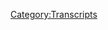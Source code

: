 {{Transcript
    | title         = [[646: February 6, 2022]]
    | caption       = [https://knowledgefight.libsyn.com/646-february-6-2022 Listen to this episode on Libsyn]
    | episodeNumber = [[646: February 6, 2022|646]]
    | length        = 01:43:17
}}

{{MessageBox
    | header     = Warning: Bot Generated Content
    | text       = This transcript was automatically generated by transcription software and likely contains many mistakes and misattributions. Please check the audio for definitive quotes, attribution, and context.
    | image      = N3yvass4myg91.webp
    | imagewidth = 50px
    | id         = warning
}}

{{TranscriptBlock
    | name      = Unknown Speaker
    | timestamp = 00:00:00.000
    | text      = N-N-N-N-N-N-N-Knowledge Fight
}}

{{TranscriptBlock
    | name      = Unknown Speaker
    | timestamp = 00:00:12.960
    | text      = Damn, Ed, Jordan, I am sweating.
}}

{{TranscriptBlock
    | name      = Unknown Speaker
    | timestamp = 00:00:19.600
    | text      = Knowledgefight.com, it's time to pray.
}}

{{TranscriptBlock
    | name      = Unknown Speaker
    | timestamp = 00:00:21.399
    | text      = I have great respect for knowledgefight, knowledgefight.
}}

{{TranscriptBlock
    | name      = Unknown Speaker
    | timestamp = 00:00:25.199
    | text      = I'm sick of them posing as if they're the good guys, saying we are the bad guys.
}}

{{TranscriptBlock
    | name      = Unknown Speaker
    | timestamp = 00:00:29.359
    | text      = I love that we're young in the joint.
}}

{{TranscriptBlock
    | name      = Unknown Speaker
    | timestamp = 00:00:31.399
    | text      = Knowledgefight.
}}

{{TranscriptBlock
    | name      = Unknown Speaker
    | timestamp = 00:00:32.399
    | text      = I love you.
}}

{{TranscriptBlock
    | name      = Unknown Speaker
    | timestamp = 00:00:33.460
    | text      = Thanks so much programme seen along the line.
}}

{{TranscriptBlock
    | name      = Unknown Speaker
    | timestamp = 00:00:38.920
    | text      = Andy and Kansas, Andy and Kansas, Andy and, stop it, Andy and Kansas, Andy and Kansas,
}}

{{TranscriptBlock
    | name      = Unknown Speaker
    | timestamp = 00:00:44.920
    | text      = Andy and, it's time to pray, Andy and Kansas, you're on the air, thanks for holding us.
}}

{{TranscriptBlock
    | name      = Unknown Speaker
    | timestamp = 00:00:48.920
    | text      = Hello Alex, I'm a first time caller, I'm a huge fan, I love your work.
}}

{{TranscriptBlock
    | name      = Unknown Speaker
    | timestamp = 00:00:52.920
    | text      = Knowledge Fight, knowledgefight.com, I love you.
}}

{{TranscriptBlock
    | name      = Unknown Speaker
    | timestamp = 00:00:58.920
    | text      = Hey everybody, welcome back to Knowledge Fight, I'm Dan.
}}

{{TranscriptBlock
    | name      = Unknown Speaker
    | timestamp = 00:01:00.920
    | text      = I'm Jordan.
}}

{{TranscriptBlock
    | name      = Unknown Speaker
    | timestamp = 00:01:01.920
    | text      = We're a couple dudes who like to sit around and worship at the altar of Selene and talk
}}

{{TranscriptBlock
    | name      = Unknown Speaker
    | timestamp = 00:01:03.920
    | text      = a little bit about Alex Jones.
}}

{{TranscriptBlock
    | name      = Unknown Speaker
    | timestamp = 00:01:05.920
    | text      = Oh indeed we are, Dan.
}}

{{TranscriptBlock
    | name      = Unknown Speaker
    | timestamp = 00:01:06.920
    | text      = Jordan.
}}

{{TranscriptBlock
    | name      = Unknown Speaker
    | timestamp = 00:01:07.920
    | text      = Jordan.
}}

{{TranscriptBlock
    | name      = Unknown Speaker
    | timestamp = 00:01:08.920
    | text      = Quick question for you sir.
}}

{{TranscriptBlock
    | name      = Unknown Speaker
    | timestamp = 00:01:09.920
    | text      = What's up?
}}

{{TranscriptBlock
    | name      = Unknown Speaker
    | timestamp = 00:01:10.920
    | text      = What's your bright spot today?
}}

{{TranscriptBlock
    | name      = Unknown Speaker
    | timestamp = 00:01:11.920
    | text      = My bright spot today is all the tweets about Joe Rogan that I get to, no that's not it.
}}

{{TranscriptBlock
    | name      = Unknown Speaker
    | timestamp = 00:01:14.920
    | text      = Oh that's so great.
}}

{{TranscriptBlock
    | name      = Unknown Speaker
    | timestamp = 00:01:15.920
    | text      = Love it!
}}

{{TranscriptBlock
    | name      = Unknown Speaker
    | timestamp = 00:01:16.920
    | text      = Um, no I guess the other night I played a Mario party with my buddy Nikki Gifts and
}}

{{TranscriptBlock
    | name      = Unknown Speaker
    | timestamp = 00:01:23.920
    | text      = his wife and my old buddy Crane.
}}

{{TranscriptBlock
    | name      = Unknown Speaker
    | timestamp = 00:01:26.920
    | text      = We have an old history of playing Mario parties.
}}

{{TranscriptBlock
    | name      = Unknown Speaker
    | timestamp = 00:01:30.920
    | text      = Right.
}}

{{TranscriptBlock
    | name      = Unknown Speaker
    | timestamp = 00:01:31.920
    | text      = Together back in the days, back in the Columbia days.
}}

{{TranscriptBlock
    | name      = Unknown Speaker
    | timestamp = 00:01:33.920
    | text      = Deep rivalries.
}}

{{TranscriptBlock
    | name      = Unknown Speaker
    | timestamp = 00:01:34.920
    | text      = What we would do is we would play 50 turn Mario parties.
}}

{{TranscriptBlock
    | name      = Unknown Speaker
    | timestamp = 00:01:39.920
    | text      = There was this level on one of the GameCube versions of Mario Party that was go to peak.
}}

{{TranscriptBlock
    | name      = Unknown Speaker
    | timestamp = 00:01:45.920
    | text      = The star never moves, you just go up this mountain and then you start back at the bottom.
}}

{{TranscriptBlock
    | name      = Unknown Speaker
    | timestamp = 00:01:50.920
    | text      = You go back up and you would just get really high and have a long playlist of music.
}}

{{TranscriptBlock
    | name      = Unknown Speaker
    | timestamp = 00:01:57.920
    | text      = It would just take all day to play a Mario party.
}}

{{TranscriptBlock
    | name      = Unknown Speaker
    | timestamp = 00:02:00.920
    | text      = It was just the worst but the best.
}}

{{TranscriptBlock
    | name      = Unknown Speaker
    | timestamp = 00:02:03.920
    | text      = Yeah it is that one time in your life where that's like a great day.
}}

{{TranscriptBlock
    | name      = Unknown Speaker
    | timestamp = 00:02:08.919
    | text      = So now the Mario party superstars or whatever the fuck it's called.
}}

{{TranscriptBlock
    | name      = Unknown Speaker
    | timestamp = 00:02:12.919
    | text      = Now they have the capability of playing remote games.
}}

{{TranscriptBlock
    | name      = Unknown Speaker
    | timestamp = 00:02:15.919
    | text      = Yeah.
}}

{{TranscriptBlock
    | name      = Unknown Speaker
    | timestamp = 00:02:16.919
    | text      = And so we live in different cities and such but we were able to play a Mario party and
}}

{{TranscriptBlock
    | name      = Unknown Speaker
    | timestamp = 00:02:20.919
    | text      = it was a lot of fun.
}}

{{TranscriptBlock
    | name      = Unknown Speaker
    | timestamp = 00:02:21.919
    | text      = Isn't that great?
}}

{{TranscriptBlock
    | name      = Unknown Speaker
    | timestamp = 00:02:22.919
    | text      = And I won.
}}

{{TranscriptBlock
    | name      = Unknown Speaker
    | timestamp = 00:02:23.919
    | text      = Yeah of course you do.
}}

{{TranscriptBlock
    | name      = Unknown Speaker
    | timestamp = 00:02:24.919
    | text      = Waluigi.
}}

{{TranscriptBlock
    | name      = Unknown Speaker
    | timestamp = 00:02:25.919
    | text      = You win like all the time.
}}

{{TranscriptBlock
    | name      = Unknown Speaker
    | timestamp = 00:02:26.919
    | text      = You're an absurd person.
}}

{{TranscriptBlock
    | name      = Unknown Speaker
    | timestamp = 00:02:27.919
    | text      = No no that's not true.
}}

{{TranscriptBlock
    | name      = Unknown Speaker
    | timestamp = 00:02:28.919
    | text      = I'm really bad at mini games.
}}

{{TranscriptBlock
    | name      = Unknown Speaker
    | timestamp = 00:02:30.919
    | text      = I was really expecting I was going to end up losing.
}}

{{TranscriptBlock
    | name      = Unknown Speaker
    | timestamp = 00:02:33.919
    | text      = But I think what happened was I ended up winning because Nick ended up like randomly losing
}}

{{TranscriptBlock
    | name      = Unknown Speaker
    | timestamp = 00:02:39.919
    | text      = a star on like the second to last turn.
}}

{{TranscriptBlock
    | name      = Unknown Speaker
    | timestamp = 00:02:42.919
    | text      = Like he landed on a Bowser space and lost a star.
}}

{{TranscriptBlock
    | name      = Unknown Speaker
    | timestamp = 00:02:44.919
    | text      = Yeah yeah yeah.
}}

{{TranscriptBlock
    | name      = Unknown Speaker
    | timestamp = 00:02:45.919
    | text      = He got a bad beat.
}}

{{TranscriptBlock
    | name      = Unknown Speaker
    | timestamp = 00:02:46.919
    | text      = It's all randomness.
}}

{{TranscriptBlock
    | name      = Unknown Speaker
    | timestamp = 00:02:47.919
    | text      = Yeah.
}}

{{TranscriptBlock
    | name      = Unknown Speaker
    | timestamp = 00:02:48.919
    | text      = But it was a lot of fun.
}}

{{TranscriptBlock
    | name      = Unknown Speaker
    | timestamp = 00:02:49.919
    | text      = Yeah.
}}

{{TranscriptBlock
    | name      = Unknown Speaker
    | timestamp = 00:02:50.919
    | text      = So great.
}}

{{TranscriptBlock
    | name      = Unknown Speaker
    | timestamp = 00:02:51.919
    | text      = Thank you technology for catching up.
}}

{{TranscriptBlock
    | name      = Unknown Speaker
    | timestamp = 00:02:53.919
    | text      = You got one in the positive, several thousand in the negative but you got one in the positive
}}

{{TranscriptBlock
    | name      = Unknown Speaker
    | timestamp = 00:02:57.919
    | text      = ten.
}}

{{TranscriptBlock
    | name      = Unknown Speaker
    | timestamp = 00:02:58.919
    | text      = Yeah.
}}

{{TranscriptBlock
    | name      = Unknown Speaker
    | timestamp = 00:02:59.919
    | text      = So my bright spot is the flowers that I ordered for my partner were delivered today.
}}

{{TranscriptBlock
    | name      = Unknown Speaker
    | timestamp = 00:03:05.919
    | text      = I saw a tweet about this.
}}

{{TranscriptBlock
    | name      = Unknown Speaker
    | timestamp = 00:03:07.919
    | text      = Or yesterday.
}}

{{TranscriptBlock
    | name      = Unknown Speaker
    | timestamp = 00:03:08.919
    | text      = Maybe today.
}}

{{TranscriptBlock
    | name      = Unknown Speaker
    | timestamp = 00:03:09.919
    | text      = No it was today.
}}

{{TranscriptBlock
    | name      = Unknown Speaker
    | timestamp = 00:03:10.919
    | text      = It was a Valentine's Day thing but that's next week.
}}

{{TranscriptBlock
    | name      = Unknown Speaker
    | timestamp = 00:03:13.919
    | text      = Right right right.
}}

{{TranscriptBlock
    | name      = Unknown Speaker
    | timestamp = 00:03:14.919
    | text      = So the idea I had was if you recall we had the chocolate strawberry.
}}

{{TranscriptBlock
    | name      = Unknown Speaker
    | timestamp = 00:03:17.919
    | text      = Right.
}}

{{TranscriptBlock
    | name      = Unknown Speaker
    | timestamp = 00:03:18.919
    | text      = Fiasco.
}}

{{TranscriptBlock
    | name      = Unknown Speaker
    | timestamp = 00:03:19.919
    | text      = Yes I ordered them.
}}

{{TranscriptBlock
    | name      = Unknown Speaker
    | timestamp = 00:03:20.919
    | text      = Who could forget.
}}

{{TranscriptBlock
    | name      = Unknown Speaker
    | timestamp = 00:03:21.919
    | text      = Both of them on the wrong day.
}}

{{TranscriptBlock
    | name      = Unknown Speaker
    | timestamp = 00:03:22.919
    | text      = So this year I was like I'll make a joke off of that and I'll order the flowers to be delivered
}}

{{TranscriptBlock
    | name      = Unknown Speaker
    | timestamp = 00:03:27.919
    | text      = a week early and it'll be like a you know it'll be a reference we'll all have a giggle
}}

{{TranscriptBlock
    | name      = Unknown Speaker
    | timestamp = 00:03:31.919
    | text      = and there'll be flowers at the end of it.
}}

{{TranscriptBlock
    | name      = Unknown Speaker
    | timestamp = 00:03:33.919
    | text      = And it was going to be a surprise.
}}

{{TranscriptBlock
    | name      = Unknown Speaker
    | timestamp = 00:03:35.919
    | text      = Or she's going to hit you over the head with a bouquet of flowers.
}}

{{TranscriptBlock
    | name      = Unknown Speaker
    | timestamp = 00:03:37.919
    | text      = Right.
}}

{{TranscriptBlock
    | name      = Unknown Speaker
    | timestamp = 00:03:38.919
    | text      = Or something along those lines.
}}

{{TranscriptBlock
    | name      = Unknown Speaker
    | timestamp = 00:03:39.919
    | text      = And it'll be a surprise.
}}

{{TranscriptBlock
    | name      = Unknown Speaker
    | timestamp = 00:03:40.919
    | text      = And then they didn't show up last night.
}}

{{TranscriptBlock
    | name      = Unknown Speaker
    | timestamp = 00:03:42.919
    | text      = So so all of a sudden a surprise.
}}

{{TranscriptBlock
    | name      = Unknown Speaker
    | timestamp = 00:03:44.919
    | text      = Did you already tell her in advance?
}}

{{TranscriptBlock
    | name      = Unknown Speaker
    | timestamp = 00:03:45.919
    | text      = No.
}}

{{TranscriptBlock
    | name      = Unknown Speaker
    | timestamp = 00:03:46.919
    | text      = I had to tell her though when they didn't show up.
}}

{{TranscriptBlock
    | name      = Unknown Speaker
    | timestamp = 00:03:48.919
    | text      = Why?
}}

{{TranscriptBlock
    | name      = Unknown Speaker
    | timestamp = 00:03:49.919
    | text      = She didn't know they were coming.
}}

{{TranscriptBlock
    | name      = Unknown Speaker
    | timestamp = 00:03:50.919
    | text      = I don't know.
}}

{{TranscriptBlock
    | name      = Unknown Speaker
    | timestamp = 00:03:51.919
    | text      = See that's what I realized today.
}}

{{TranscriptBlock
    | name      = Unknown Speaker
    | timestamp = 00:03:52.919
    | text      = You're crazy.
}}

{{TranscriptBlock
    | name      = Unknown Speaker
    | timestamp = 00:03:53.919
    | text      = When they did show up I was like I could have just said nothing.
}}

{{TranscriptBlock
    | name      = Unknown Speaker
    | timestamp = 00:03:55.919
    | text      = Right.
}}

{{TranscriptBlock
    | name      = Unknown Speaker
    | timestamp = 00:03:56.919
    | text      = I was in control.
}}

{{TranscriptBlock
    | name      = Unknown Speaker
    | timestamp = 00:03:57.919
    | text      = Oh no.
}}

{{TranscriptBlock
    | name      = Unknown Speaker
    | timestamp = 00:03:58.919
    | text      = And instead what I got her was sadness.
}}

{{TranscriptBlock
    | name      = Unknown Speaker
    | timestamp = 00:03:59.919
    | text      = The joke doesn't work if it's six days early as opposed to seven.
}}

{{TranscriptBlock
    | name      = Unknown Speaker
    | timestamp = 00:04:02.919
    | text      = No no I understand.
}}

{{TranscriptBlock
    | name      = Unknown Speaker
    | timestamp = 00:04:04.919
    | text      = It was just it was just a massive screw up on my part.
}}

{{TranscriptBlock
    | name      = Unknown Speaker
    | timestamp = 00:04:08.919
    | text      = Could have gotten away with it.
}}

{{TranscriptBlock
    | name      = Unknown Speaker
    | timestamp = 00:04:10.919
    | text      = But alas they still did show up and they're great.
}}

{{TranscriptBlock
    | name      = Unknown Speaker
    | timestamp = 00:04:13.919
    | text      = They smell great and she's happy.
}}

{{TranscriptBlock
    | name      = Unknown Speaker
    | timestamp = 00:04:14.919
    | text      = That impulse is very strange.
}}

{{TranscriptBlock
    | name      = Unknown Speaker
    | timestamp = 00:04:16.920
    | text      = What?
}}

{{TranscriptBlock
    | name      = Unknown Speaker
    | timestamp = 00:04:17.920
    | text      = The need to explain the lack of a surprise to somebody.
}}

{{TranscriptBlock
    | name      = Unknown Speaker
    | timestamp = 00:04:20.920
    | text      = I was it was.
}}

{{TranscriptBlock
    | name      = Unknown Speaker
    | timestamp = 00:04:21.920
    | text      = There's no expectation.
}}

{{TranscriptBlock
    | name      = Unknown Speaker
    | timestamp = 00:04:22.920
    | text      = No you don't understand.
}}

{{TranscriptBlock
    | name      = Unknown Speaker
    | timestamp = 00:04:23.920
    | text      = It was an emotional burden that I was carrying that I just couldn't handle anymore.
}}

{{TranscriptBlock
    | name      = Unknown Speaker
    | timestamp = 00:04:27.920
    | text      = I need her support to deal with it.
}}

{{TranscriptBlock
    | name      = Unknown Speaker
    | timestamp = 00:04:30.920
    | text      = Alright.
}}

{{TranscriptBlock
    | name      = Unknown Speaker
    | timestamp = 00:04:31.920
    | text      = So Jordan today speaking of needing emotional support.
}}

{{TranscriptBlock
    | name      = Unknown Speaker
    | timestamp = 00:04:34.920
    | text      = Yes.
}}

{{TranscriptBlock
    | name      = Unknown Speaker
    | timestamp = 00:04:35.920
    | text      = We will need a little bit of a crutch to get through this Alex Jones episode.
}}

{{TranscriptBlock
    | name      = Unknown Speaker
    | timestamp = 00:04:38.920
    | text      = I don't know.
}}

{{TranscriptBlock
    | name      = Unknown Speaker
    | timestamp = 00:04:39.920
    | text      = Okay.
}}

{{TranscriptBlock
    | name      = Unknown Speaker
    | timestamp = 00:04:40.920
    | text      = That was a not a great transition on my part.
}}

{{TranscriptBlock
    | name      = Unknown Speaker
    | timestamp = 00:04:42.920
    | text      = I'm usually fairly good but that was that was a B.
}}

{{TranscriptBlock
    | name      = Unknown Speaker
    | timestamp = 00:04:45.920
    | text      = Eh.
}}

{{TranscriptBlock
    | name      = Unknown Speaker
    | timestamp = 00:04:46.920
    | text      = So today we're going to be talking about his Sunday show.
}}

{{TranscriptBlock
    | name      = Unknown Speaker
    | timestamp = 00:04:49.920
    | text      = Sunday.
}}

{{TranscriptBlock
    | name      = Unknown Speaker
    | timestamp = 00:04:50.920
    | text      = Alright.
}}

{{TranscriptBlock
    | name      = Unknown Speaker
    | timestamp = 00:04:51.920
    | text      = The sixth of February.
}}

{{TranscriptBlock
    | name      = Unknown Speaker
    | timestamp = 00:04:52.920
    | text      = And one of the reasons I decided to do this episode is I got sucked in by listening to
}}

{{TranscriptBlock
    | name      = Unknown Speaker
    | timestamp = 00:04:58.920
    | text      = the episode and Alex says at the beginning that he's hosting all four hours on Sunday.
}}

{{TranscriptBlock
    | name      = Unknown Speaker
    | timestamp = 00:05:03.920
    | text      = Usually he does two hours and then Owen comes in for Sunday Night Live.
}}

{{TranscriptBlock
    | name      = Unknown Speaker
    | timestamp = 00:05:07.920
    | text      = Right.
}}

{{TranscriptBlock
    | name      = Unknown Speaker
    | timestamp = 00:05:08.920
    | text      = Which is a riff on Saturday Night Live.
}}

{{TranscriptBlock
    | name      = Unknown Speaker
    | timestamp = 00:05:10.920
    | text      = And it's just as funny.
}}

{{TranscriptBlock
    | name      = Unknown Speaker
    | timestamp = 00:05:11.920
    | text      = It is.
}}

{{TranscriptBlock
    | name      = Unknown Speaker
    | timestamp = 00:05:12.920
    | text      = But there's no sketches.
}}

{{TranscriptBlock
    | name      = Unknown Speaker
    | timestamp = 00:05:13.920
    | text      = There's no characters which is unfortunate.
}}

{{TranscriptBlock
    | name      = Unknown Speaker
    | timestamp = 00:05:15.920
    | text      = I would love it if they did a Sunday Night Live and they had characters come into the
}}

{{TranscriptBlock
    | name      = Unknown Speaker
    | timestamp = 00:05:19.920
    | text      = desk.
}}

{{TranscriptBlock
    | name      = Unknown Speaker
    | timestamp = 00:05:20.920
    | text      = That's good.
}}

{{TranscriptBlock
    | name      = Unknown Speaker
    | timestamp = 00:05:22.920
    | text      = Owen is like to hit the weekend update.
}}

{{TranscriptBlock
    | name      = Unknown Speaker
    | timestamp = 00:05:25.920
    | text      = That's when we find out that Pete Davidson is totally cool with Info Wars.
}}

{{TranscriptBlock
    | name      = Unknown Speaker
    | timestamp = 00:05:29.920
    | text      = That's when we do it.
}}

{{TranscriptBlock
    | name      = Unknown Speaker
    | timestamp = 00:05:31.920
    | text      = Yeah.
}}

{{TranscriptBlock
    | name      = Unknown Speaker
    | timestamp = 00:05:32.920
    | text      = Rainbow Snatch could come back.
}}

{{TranscriptBlock
    | name      = Unknown Speaker
    | timestamp = 00:05:34.920
    | text      = Right.
}}

{{TranscriptBlock
    | name      = Unknown Speaker
    | timestamp = 00:05:35.920
    | text      = She's got to be there.
}}

{{TranscriptBlock
    | name      = Unknown Speaker
    | timestamp = 00:05:36.920
    | text      = I'm surprised she's not on the regular SNL.
}}

{{TranscriptBlock
    | name      = Unknown Speaker
    | timestamp = 00:05:38.920
    | text      = She's ready for prime time baby.
}}

{{TranscriptBlock
    | name      = Unknown Speaker
    | timestamp = 00:05:39.920
    | text      = I know that Harrison Smith's got a reel.
}}

{{TranscriptBlock
    | name      = Unknown Speaker
    | timestamp = 00:05:41.920
    | text      = He's got to have a couple of good like maybe a Burt Reynolds.
}}

{{TranscriptBlock
    | name      = Unknown Speaker
    | timestamp = 00:05:47.920
    | text      = I would just say Jason Schwartzman from Rushmore.
}}

{{TranscriptBlock
    | name      = Unknown Speaker
    | timestamp = 00:05:51.920
    | text      = And that's it.
}}

{{TranscriptBlock
    | name      = Unknown Speaker
    | timestamp = 00:05:52.920
    | text      = I think you could pull it off.
}}

{{TranscriptBlock
    | name      = Unknown Speaker
    | timestamp = 00:05:53.920
    | text      = Yeah.
}}

{{TranscriptBlock
    | name      = Unknown Speaker
    | timestamp = 00:05:54.920
    | text      = So anyway Alex was hosting Sunday Night Live as well.
}}

{{TranscriptBlock
    | name      = Unknown Speaker
    | timestamp = 00:05:56.920
    | text      = And so like I was like okay I'm going to treat this like it's a full on episode.
}}

{{TranscriptBlock
    | name      = Unknown Speaker
    | timestamp = 00:06:01.920
    | text      = But then the Sunday Night Live episode isn't posted on Alex on Band.video and I can't find
}}

{{TranscriptBlock
    | name      = Unknown Speaker
    | timestamp = 00:06:06.920
    | text      = it.
}}

{{TranscriptBlock
    | name      = Unknown Speaker
    | timestamp = 00:06:07.920
    | text      = So anyway I got sucked into this and we had this Sunday episode.
}}

{{TranscriptBlock
    | name      = Unknown Speaker
    | timestamp = 00:06:11.920
    | text      = There's some meat on these bones but not a ton.
}}

{{TranscriptBlock
    | name      = Unknown Speaker
    | timestamp = 00:06:13.920
    | text      = Not a ton.
}}

{{TranscriptBlock
    | name      = Unknown Speaker
    | timestamp = 00:06:14.920
    | text      = If you're looking for an in depth like important episode.
}}

{{TranscriptBlock
    | name      = Unknown Speaker
    | timestamp = 00:06:18.920
    | text      = Right.
}}

{{TranscriptBlock
    | name      = Unknown Speaker
    | timestamp = 00:06:19.920
    | text      = This might not be it.
}}

{{TranscriptBlock
    | name      = Unknown Speaker
    | timestamp = 00:06:20.920
    | text      = Right right right.
}}

{{TranscriptBlock
    | name      = Unknown Speaker
    | timestamp = 00:06:21.920
    | text      = This is not even a Cornish game hen.
}}

{{TranscriptBlock
    | name      = Unknown Speaker
    | timestamp = 00:06:22.920
    | text      = This is a grouse.
}}

{{TranscriptBlock
    | name      = Unknown Speaker
    | timestamp = 00:06:23.920
    | text      = We're screwed.
}}

{{TranscriptBlock
    | name      = Unknown Speaker
    | timestamp = 00:06:24.920
    | text      = This is grouse time.
}}

{{TranscriptBlock
    | name      = Unknown Speaker
    | timestamp = 00:06:26.920
    | text      = But hey it's Wednesday.
}}

{{TranscriptBlock
    | name      = Unknown Speaker
    | timestamp = 00:06:28.920
    | text      = We don't need to be putting out an episode anyway.
}}

{{TranscriptBlock
    | name      = Unknown Speaker
    | timestamp = 00:06:30.920
    | text      = Yeah.
}}

{{TranscriptBlock
    | name      = Unknown Speaker
    | timestamp = 00:06:31.920
    | text      = Enjoy.
}}

{{TranscriptBlock
    | name      = Unknown Speaker
    | timestamp = 00:06:32.920
    | text      = Good luck.
}}

{{TranscriptBlock
    | name      = Unknown Speaker
    | timestamp = 00:06:33.920
    | text      = Yeah.
}}

{{TranscriptBlock
    | name      = Unknown Speaker
    | timestamp = 00:06:34.920
    | text      = So before we get into this though let's say hello to some new wonks Jordan.
}}

{{TranscriptBlock
    | name      = Unknown Speaker
    | timestamp = 00:06:36.920
    | text      = Oh that's a great idea.
}}

{{TranscriptBlock
    | name      = Unknown Speaker
    | timestamp = 00:06:37.920
    | text      = So first Corbin G. Thank you so much.
}}

{{TranscriptBlock
    | name      = Unknown Speaker
    | timestamp = 00:06:39.920
    | text      = You're now a policy wonk.
}}

{{TranscriptBlock
    | name      = Unknown Speaker
    | timestamp = 00:06:40.920
    | text      = I'm a policy wonk.
}}

{{TranscriptBlock
    | name      = Unknown Speaker
    | timestamp = 00:06:41.920
    | text      = Thanks Corbin.
}}

{{TranscriptBlock
    | name      = Unknown Speaker
    | timestamp = 00:06:42.920
    | text      = Thank you.
}}

{{TranscriptBlock
    | name      = Unknown Speaker
    | timestamp = 00:06:43.920
    | text      = Next Babel Infokalypse.
}}

{{TranscriptBlock
    | name      = Unknown Speaker
    | timestamp = 00:06:44.920
    | text      = Babel Infokalypse.
}}

{{TranscriptBlock
    | name      = Unknown Speaker
    | timestamp = 00:06:45.920
    | text      = Thank you so much.
}}

{{TranscriptBlock
    | name      = Unknown Speaker
    | timestamp = 00:06:46.920
    | text      = You are now a policy wonk.
}}

{{TranscriptBlock
    | name      = Unknown Speaker
    | timestamp = 00:06:49.639
    | text      = I'm a policy wonk.
}}

{{TranscriptBlock
    | name      = Unknown Speaker
    | timestamp = 00:06:50.639
    | text      = Thank you very much.
}}

{{TranscriptBlock
    | name      = Unknown Speaker
    | timestamp = 00:06:51.639
    | text      = Thank you.
}}

{{TranscriptBlock
    | name      = Unknown Speaker
    | timestamp = 00:06:52.639
    | text      = Next.
}}

{{TranscriptBlock
    | name      = Unknown Speaker
    | timestamp = 00:06:53.639
    | text      = Dear Everyone.
}}

{{TranscriptBlock
    | name      = Unknown Speaker
    | timestamp = 00:06:54.639
    | text      = You're doing the best you can and that's all anyone can ask.
}}

{{TranscriptBlock
    | name      = Unknown Speaker
    | timestamp = 00:06:55.639
    | text      = If you love Mike, thank you so much.
}}

{{TranscriptBlock
    | name      = Unknown Speaker
    | timestamp = 00:06:56.639
    | text      = You are now a policy wonk.
}}

{{TranscriptBlock
    | name      = Unknown Speaker
    | timestamp = 00:06:57.639
    | text      = I'm a policy wonk.
}}

{{TranscriptBlock
    | name      = Unknown Speaker
    | timestamp = 00:06:58.639
    | text      = Thanks Mike.
}}

{{TranscriptBlock
    | name      = Unknown Speaker
    | timestamp = 00:06:59.639
    | text      = Thank you.
}}

{{TranscriptBlock
    | name      = Unknown Speaker
    | timestamp = 00:07:00.639
    | text      = Next.
}}

{{TranscriptBlock
    | name      = Unknown Speaker
    | timestamp = 00:07:01.639
    | text      = Bill Cooper's Tax Returns.
}}

{{TranscriptBlock
    | name      = Unknown Speaker
    | timestamp = 00:07:02.639
    | text      = Thank you so much.
}}

{{TranscriptBlock
    | name      = Unknown Speaker
    | timestamp = 00:07:03.639
    | text      = You are now a policy wonk.
}}

{{TranscriptBlock
    | name      = Unknown Speaker
    | timestamp = 00:07:04.639
    | text      = I'm a policy wonk.
}}

{{TranscriptBlock
    | name      = Unknown Speaker
    | timestamp = 00:07:05.639
    | text      = Thank you very much.
}}

{{TranscriptBlock
    | name      = Unknown Speaker
    | timestamp = 00:07:06.639
    | text      = Thank you.
}}

{{TranscriptBlock
    | name      = Unknown Speaker
    | timestamp = 00:07:07.639
    | text      = Next Matthew and the amazing Technocrat Colored Rust Belt.
}}

{{TranscriptBlock
    | name      = Unknown Speaker
    | timestamp = 00:07:08.660
    | text      = Thank you so much.
}}

{{TranscriptBlock
    | name      = Unknown Speaker
    | timestamp = 00:07:09.660
    | text      = You are now a policy wonk.
}}

{{TranscriptBlock
    | name      = Unknown Speaker
    | timestamp = 00:07:10.660
    | text      = I'm a policy wonk.
}}

{{TranscriptBlock
    | name      = Unknown Speaker
    | timestamp = 00:07:11.660
    | text      = Thank you very much!
}}

{{TranscriptBlock
    | name      = Unknown Speaker
    | timestamp = 00:07:12.660
    | text      = We got a couple of technocrats in the mix. So first Steve G from Gilbert's. Thank you so much
}}

{{TranscriptBlock
    | name      = Unknown Speaker
    | timestamp = 00:07:17.839
    | text      = You're now a technocrat and dr. Puchenik or how I learned to stop worrying and love the psyop. Thank you so much
}}

{{TranscriptBlock
    | name      = Unknown Speaker
    | timestamp = 00:07:24.180
    | text      = You're now a technocrat. I'm a policy wonk. I have risen above my enemies
}}

{{TranscriptBlock
    | name      = Unknown Speaker
    | timestamp = 00:07:29.920
    | text      = I might quit tomorrow. Actually, I'm just gonna take a little break you know a
}}

{{TranscriptBlock
    | name      = Unknown Speaker
    | timestamp = 00:07:34.800
    | text      = little breaky for me and
}}

{{TranscriptBlock
    | name      = Unknown Speaker
    | timestamp = 00:07:37.759
    | text      = then we're going to come back and
}}

{{TranscriptBlock
    | name      = Unknown Speaker
    | timestamp = 00:07:40.500
    | text      = And I'm gonna start the show over
}}

{{TranscriptBlock
    | name      = Unknown Speaker
    | timestamp = 00:07:47.379
    | text      = Fuck you
}}

{{TranscriptBlock
    | name      = Unknown Speaker
    | timestamp = 00:07:48.699
    | text      = Fuck you. I got plenty of words for you
}}

{{TranscriptBlock
    | name      = Unknown Speaker
    | timestamp = 00:07:51.300
    | text      = But at the end of the day fuck you and your New World Order and fuck the horse
}}

{{TranscriptBlock
    | name      = Unknown Speaker
    | timestamp = 00:07:55.560
    | text      = She wrote in on and all your shit. Maybe today should be my last broadcast. Maybe I'll just be gone a month. Maybe five years
}}

{{TranscriptBlock
    | name      = Unknown Speaker
    | timestamp = 00:08:03.540
    | text      = Maybe I'll walk out of here tomorrow and you never see me again
}}

{{TranscriptBlock
    | name      = Unknown Speaker
    | timestamp = 00:08:07.540
    | text      = That's really what I want to do. I
}}

{{TranscriptBlock
    | name      = Unknown Speaker
    | timestamp = 00:08:09.540
    | text      = Never want to come back here again
}}

{{TranscriptBlock
    | name      = Unknown Speaker
    | timestamp = 00:08:11.439
    | text      = I apologize to the crew and the listeners yesterday that I was legitimately having breakdowns on air
}}

{{TranscriptBlock
    | name      = Unknown Speaker
    | timestamp = 00:08:18.660
    | text      = I'll be better tomorrow. I'm not sure if he is better, but this is this is a real just info wars ass episode
}}

{{TranscriptBlock
    | name      = Unknown Speaker
    | timestamp = 00:08:27.620
    | text      = Bread and butter there's no regular acid for there's not like real insanity. There's not outbursts
}}

{{TranscriptBlock
    | name      = Unknown Speaker
    | timestamp = 00:08:34.019
    | text      = He's not morose. No, he just he just put his hat on clocked in and he got through the day. It's just a show
}}

{{TranscriptBlock
    | name      = Unknown Speaker
    | timestamp = 00:08:44.700
    | text      = Actually, honestly tonight it's just gonna be okay
}}

{{TranscriptBlock
    | name      = Unknown Speaker
    | timestamp = 00:08:47.240
    | text      = We have to do it even if we don't have a wonderful show for you tonight. That's Alex starting his Sunday night
}}

{{TranscriptBlock
    | name      = Unknown Speaker
    | timestamp = 00:08:55.059
    | text      = We have to do this we're contractually obligated
}}

{{TranscriptBlock
    | name      = Unknown Speaker
    | timestamp = 00:08:58.200
    | text      = Obligated. Yeah, so here's where he starts with the headline and actually
}}

{{TranscriptBlock
    | name      = Unknown Speaker
    | timestamp = 00:09:04.240
    | text      = I think there's a little bit of fairness here first off
}}

{{TranscriptBlock
    | name      = Unknown Speaker
    | timestamp = 00:09:07.879
    | text      = you all know what happened Friday afternoon or you should probably and that is Bloomberg put out the headline that
}}

{{TranscriptBlock
    | name      = Unknown Speaker
    | timestamp = 00:09:15.519
    | text      = Russia had attacked Ukraine and they had all their reporting ready for what then supposedly unfolded
}}

{{TranscriptBlock
    | name      = Unknown Speaker
    | timestamp = 00:09:22.279
    | text      = They did this before the last two Iraq wars as well
}}

{{TranscriptBlock
    | name      = Unknown Speaker
    | timestamp = 00:09:24.940
    | text      = This is all part of a sigh off. I'll be getting more into it
}}

{{TranscriptBlock
    | name      = Unknown Speaker
    | timestamp = 00:09:29.740
    | text      = today, but the
}}

{{TranscriptBlock
    | name      = Unknown Speaker
    | timestamp = 00:09:32.460
    | text      = Russian Foreign Ministry spokesperson said the new name for fake news should be Bloomberg. I
}}

{{TranscriptBlock
    | name      = Unknown Speaker
    | timestamp = 00:09:38.899
    | text      = Absolutely agree. That might have lost something in translation. That's possible. No, it's great
}}

{{TranscriptBlock
    | name      = Unknown Speaker
    | timestamp = 00:09:44.220
    | text      = Joke, so Alex doesn't really get too much into this
}}

{{TranscriptBlock
    | name      = Unknown Speaker
    | timestamp = 00:09:47.179
    | text      = Psyop and the precise dynamics of it or showing the instances of where Bloomberg did this
}}

{{TranscriptBlock
    | name      = Unknown Speaker
    | timestamp = 00:09:52.539
    | text      = I was kind of expecting him to do that. No, but if this sucks
}}

{{TranscriptBlock
    | name      = Unknown Speaker
    | timestamp = 00:09:55.580
    | text      = I would hope that someone actually within the organization of Bloomberg actually got fired. Oh, okay
}}

{{TranscriptBlock
    | name      = Unknown Speaker
    | timestamp = 00:10:01.179
    | text      = Something did happen. There was a mistake. Okay, cool
}}

{{TranscriptBlock
    | name      = Unknown Speaker
    | timestamp = 00:10:03.860
    | text      = So the long and short of what happened is that Bloomberg as well as many other internet-based media organizations
}}

{{TranscriptBlock
    | name      = Unknown Speaker
    | timestamp = 00:10:09.220
    | text      = They tend to create dummy pages with headlines of many possible had outcomes and headlines that could happen
}}

{{TranscriptBlock
    | name      = Unknown Speaker
    | timestamp = 00:10:15.460
    | text      = in any given day or week in order to get a jump on things because
}}

{{TranscriptBlock
    | name      = Unknown Speaker
    | timestamp = 00:10:18.820
    | text      = There's a perverse incentive in that media space to be the first with something to report right because of this obsession with immediacy
}}

{{TranscriptBlock
    | name      = Unknown Speaker
    | timestamp = 00:10:26.539
    | text      = They'll have pages that are about things that haven't happened yet or may never happen
}}

{{TranscriptBlock
    | name      = Unknown Speaker
    | timestamp = 00:10:30.539
    | text      = And in this case somebody accidentally published that draft page of Russia invading Ukraine, right?
}}

{{TranscriptBlock
    | name      = Unknown Speaker
    | timestamp = 00:10:36.100
    | text      = This is not an unheard of situation
}}

{{TranscriptBlock
    | name      = Unknown Speaker
    | timestamp = 00:10:38.500
    | text      = like one of the times this has been a topic of conversation online was in terms there was that there was this time back in
}}

{{TranscriptBlock
    | name      = Unknown Speaker
    | timestamp = 00:10:44.259
    | text      = 2003 when it came out that CNN had prepared obituary pages for a number of celebrities who were still alive
}}

{{TranscriptBlock
    | name      = Unknown Speaker
    | timestamp = 00:10:50.139
    | text      = But were you know, they're folks that might die and it would be big news if they did right then again in 2020 Radio France
}}

{{TranscriptBlock
    | name      = Unknown Speaker
    | timestamp = 00:10:57.700
    | text      = Internationale had about a hundred draft obituaries for celebrities that accidentally got published and in the process
}}

{{TranscriptBlock
    | name      = Unknown Speaker
    | timestamp = 00:11:03.860
    | text      = They falsely announced the deaths of the Queen soccer legend Pele, Yoko Ono and Jimmy Carter
}}

{{TranscriptBlock
    | name      = Unknown Speaker
    | timestamp = 00:11:08.700
    | text      = Among others and in order to avoid having to make a correction, they went and killed all of those people and a big team of assassins
}}

{{TranscriptBlock
    | name      = Unknown Speaker
    | timestamp = 00:11:16.539
    | text      = So those are some fairly lower stake situations and that's what makes this Bloomberg situation here a larger fuckup
}}

{{TranscriptBlock
    | name      = Unknown Speaker
    | timestamp = 00:11:22.659
    | text      = This is a tense geopolitical minefield
}}

{{TranscriptBlock
    | name      = Unknown Speaker
    | timestamp = 00:11:24.899
    | text      = So they should be overly careful
}}

{{TranscriptBlock
    | name      = Unknown Speaker
    | timestamp = 00:11:26.899
    | text      = but even so
}}

{{TranscriptBlock
    | name      = Unknown Speaker
    | timestamp = 00:11:27.820
    | text      = This doesn't seem like it's anything more than a mistake if you've ever tracked breaking news on large media sites like CNN or Bloomberg
}}

{{TranscriptBlock
    | name      = Unknown Speaker
    | timestamp = 00:11:34.980
    | text      = You'll know that often the pages for these breaking stories are a little more than a headline and a brief
}}

{{TranscriptBlock
    | name      = Unknown Speaker
    | timestamp = 00:11:39.820
    | text      = Synopsis of what information is available, which is then updated as new details come out again because of these businesses
}}

{{TranscriptBlock
    | name      = Unknown Speaker
    | timestamp = 00:11:47.179
    | text      = The model that they have that so highly values who got this story out first
}}

{{TranscriptBlock
    | name      = Unknown Speaker
    | timestamp = 00:11:50.980
    | text      = It makes total sense that these organizations would look for whatever strategies they could use to shave a minute off their time to press
}}

{{TranscriptBlock
    | name      = Unknown Speaker
    | timestamp = 00:11:57.100
    | text      = Yeah, unless Alex can demonstrate otherwise
}}

{{TranscriptBlock
    | name      = Unknown Speaker
    | timestamp = 00:11:59.659
    | text      = This is a mistake that shouldn't have been made but doesn't appear to be an instance of trying to mislead people
}}

{{TranscriptBlock
    | name      = Unknown Speaker
    | timestamp = 00:12:04.379
    | text      = conversely
}}

{{TranscriptBlock
    | name      = Unknown Speaker
    | timestamp = 00:12:06.500
    | text      = Everything Alex does every day and basically every headline on in forwards is a malicious and intentional attempt to lie
}}

{{TranscriptBlock
    | name      = Unknown Speaker
    | timestamp = 00:12:13.139
    | text      = So I'm not gonna take his complaints on this one too. Seriously. Yeah. Yeah, there was one of those just today
}}

{{TranscriptBlock
    | name      = Unknown Speaker
    | timestamp = 00:12:18.340
    | text      = I think from like the Hollywood Reporter about how
}}

{{TranscriptBlock
    | name      = Unknown Speaker
    | timestamp = 00:12:22.620
    | text      = Spider-man in no way home was snubbed. Oh, yeah. Yeah, and there's that little like and once again
}}

{{TranscriptBlock
    | name      = Unknown Speaker
    | timestamp = 00:12:28.659
    | text      = that little pre-written blurb of once again the
}}

{{TranscriptBlock
    | name      = Unknown Speaker
    | timestamp = 00:12:31.980
    | text      = Academy is snubbed Marvel and instead nominated xxx comma xxx comma xxx and you're like, oh you wrote that yesterday
}}

{{TranscriptBlock
    | name      = Unknown Speaker
    | timestamp = 00:12:39.860
    | text      = Yeah, I didn't see that but it makes total sense. Yeah, I would do that
}}

{{TranscriptBlock
    | name      = Unknown Speaker
    | timestamp = 00:12:44.700
    | text      = That Marvel it movies are not going to get nominated for Best Picture
}}

{{TranscriptBlock
    | name      = Unknown Speaker
    | timestamp = 00:12:48.820
    | text      = Yeah, someone is going to want to read that story. Yeah are going to click on it
}}

{{TranscriptBlock
    | name      = Unknown Speaker
    | timestamp = 00:12:52.980
    | text      = There you go
}}

{{TranscriptBlock
    | name      = Unknown Speaker
    | timestamp = 00:12:53.379
    | text      = And why not write it in advance the worst-case scenario is it does get nominated and then you throw out the draft exactly
}}

{{TranscriptBlock
    | name      = Unknown Speaker
    | timestamp = 00:12:59.980
    | text      = There's no downside to it none
}}

{{TranscriptBlock
    | name      = Unknown Speaker
    | timestamp = 00:13:02.460
    | text      = Unless you accidentally publish these unless it's about a war with another country. That is it done
}}

{{TranscriptBlock
    | name      = Unknown Speaker
    | timestamp = 00:13:07.820
    | text      = That is a down there's a down
}}

{{TranscriptBlock
    | name      = Unknown Speaker
    | timestamp = 00:13:09.139
    | text      = There's a downside there and and I think that maybe you should do like Bloomberg could do an internal audit of things
}}

{{TranscriptBlock
    | name      = Unknown Speaker
    | timestamp = 00:13:14.740
    | text      = Maybe they could fire somebody. I don't know
}}

{{TranscriptBlock
    | name      = Unknown Speaker
    | timestamp = 00:13:17.580
    | text      = Also, I would say that maybe it's not a great idea for the media to operate in a state where their business model relies
}}

{{TranscriptBlock
    | name      = Unknown Speaker
    | timestamp = 00:13:23.100
    | text      = On living with the possibility that someone could accidentally post a headline that leads to a war beginning now
}}

{{TranscriptBlock
    | name      = Unknown Speaker
    | timestamp = 00:13:27.899
    | text      = So nothing wrong with that maybe maybe they should readjust those those priorities
}}

{{TranscriptBlock
    | name      = Unknown Speaker
    | timestamp = 00:13:33.299
    | text      = How is it possible to write that to pre-write the war started story?
}}

{{TranscriptBlock
    | name      = Unknown Speaker
    | timestamp = 00:13:39.620
    | text      = Without losing your fucking mind, right?
}}

{{TranscriptBlock
    | name      = Unknown Speaker
    | timestamp = 00:13:42.340
    | text      = like that requires some sort of ability to go to a different place to pre-write like
}}

{{TranscriptBlock
    | name      = Unknown Speaker
    | timestamp = 00:13:48.379
    | text      = Millions of people are about to die in a blink, you know, like that's crazy. That's crazy
}}

{{TranscriptBlock
    | name      = Unknown Speaker
    | timestamp = 00:13:53.059
    | text      = Yeah, yeah. Yeah, I don't know. I mean, how do you write any headline? That's a good question. So how do you write?
}}

{{TranscriptBlock
    | name      = Unknown Speaker
    | timestamp = 00:14:01.179
    | text      = You're gonna need to go back to
}}

{{TranscriptBlock
    | name      = Unknown Speaker
    | timestamp = 00:14:03.340
    | text      = Elementary, right? So Alex has some ideas about Russia's
}}

{{TranscriptBlock
    | name      = Unknown Speaker
    | timestamp = 00:14:07.779
    | text      = Various adventures, let's say on their border. Mm-hmm, you know back when I was a little more naive in 2008. I
}}

{{TranscriptBlock
    | name      = Unknown Speaker
    | timestamp = 00:14:15.659
    | text      = got up one morning at about 630 the morning went in got some coffee turned on my
}}

{{TranscriptBlock
    | name      = Unknown Speaker
    | timestamp = 00:14:20.059
    | text      = Desktop big-screen computer and there was the headline on drudge and everywhere else
}}

{{TranscriptBlock
    | name      = Unknown Speaker
    | timestamp = 00:14:27.059
    | text      = that
}}

{{TranscriptBlock
    | name      = Unknown Speaker
    | timestamp = 00:14:28.899
    | text      = It was coming from CNN that Russia had invaded, Georgia
}}

{{TranscriptBlock
    | name      = Unknown Speaker
    | timestamp = 00:14:32.419
    | text      = And I jumped the shower real quick jump the car drove in by the time I got to work at about nine o'clock
}}

{{TranscriptBlock
    | name      = Unknown Speaker
    | timestamp = 00:14:38.220
    | text      = Was checking foreign news channels including German and others they were reporting actually
}}

{{TranscriptBlock
    | name      = Unknown Speaker
    | timestamp = 00:14:43.059
    | text      = Well, the Russians got attacked on their border in Abkhazia South Ossetia, and then they came in and that was all true
}}

{{TranscriptBlock
    | name      = Unknown Speaker
    | timestamp = 00:14:49.220
    | text      = But it didn't matter our media said that Russia had attacked, Georgia
}}

{{TranscriptBlock
    | name      = Unknown Speaker
    | timestamp = 00:14:54.820
    | text      = So if you follow the past actions of the globalist looks to me like they're getting ready to launch a larger war against the Russians
}}

{{TranscriptBlock
    | name      = Unknown Speaker
    | timestamp = 00:15:01.500
    | text      = And try to take back some of the areas that the Russians took in
}}

{{TranscriptBlock
    | name      = Unknown Speaker
    | timestamp = 00:15:05.299
    | text      = 2014 on their border and of course their main pipeline and main some of the Black Sea base there
}}

{{TranscriptBlock
    | name      = Unknown Speaker
    | timestamp = 00:15:10.779
    | text      = strategically
}}

{{TranscriptBlock
    | name      = Unknown Speaker
    | timestamp = 00:15:12.460
    | text      = In southern Ukraine, that's a really interesting clip because I think it tells you two things immediately that are weird
}}

{{TranscriptBlock
    | name      = Unknown Speaker
    | timestamp = 00:15:18.419
    | text      = Mm-hmm. The first is that Alex is somehow okay with Russia's invasion of Ukraine back in 2014 because he thinks that they did it for
}}

{{TranscriptBlock
    | name      = Unknown Speaker
    | timestamp = 00:15:24.700
    | text      = Strategic reasons, I guess if that's the standard needed to justify invasions
}}

{{TranscriptBlock
    | name      = Unknown Speaker
    | timestamp = 00:15:28.779
    | text      = I can't imagine how Alex could be opposed to literally any military action ever
}}

{{TranscriptBlock
    | name      = Unknown Speaker
    | timestamp = 00:15:32.820
    | text      = God, we should invade Texas could get their oil reserves for Christ's sake
}}

{{TranscriptBlock
    | name      = Unknown Speaker
    | timestamp = 00:15:36.899
    | text      = Well, I mean think about it Hitler technically invaded Poland for reasons that he felt were strategic interests. You needed it
}}

{{TranscriptBlock
    | name      = Unknown Speaker
    | timestamp = 00:15:42.500
    | text      = So Alex right? Yes thinks that's justified. Hey listen bizarre. You gotta annex the Sudetenland
}}

{{TranscriptBlock
    | name      = Unknown Speaker
    | timestamp = 00:15:47.940
    | text      = You just got it. It's very weird
}}

{{TranscriptBlock
    | name      = Unknown Speaker
    | timestamp = 00:15:49.299
    | text      = You just gotta so the second thing you learn is that Alex believes in a completely false version of what happened between Russia and Georgia
}}

{{TranscriptBlock
    | name      = Unknown Speaker
    | timestamp = 00:15:55.500
    | text      = in 2008
}}

{{TranscriptBlock
    | name      = Unknown Speaker
    | timestamp = 00:15:57.059
    | text      = Alex's story just isn't true
}}

{{TranscriptBlock
    | name      = Unknown Speaker
    | timestamp = 00:15:58.899
    | text      = The picture of what led up to that five-day war is very complicated involves things like NATO's Bucharest summit
}}

{{TranscriptBlock
    | name      = Unknown Speaker
    | timestamp = 00:16:05.620
    | text      = declaration which announced plans to move forward with plans to have Georgia and Ukraine join the
}}

{{TranscriptBlock
    | name      = Unknown Speaker
    | timestamp = 00:16:09.860
    | text      = Organization an act that was a hard line for Russia
}}

{{TranscriptBlock
    | name      = Unknown Speaker
    | timestamp = 00:16:12.700
    | text      = It involved things like the Georgian president Mikhail Saakashvili having ambitions to reintegrate the regions of South
}}

{{TranscriptBlock
    | name      = Unknown Speaker
    | timestamp = 00:16:19.940
    | text      = Ossetia and Abkhazia into the larger state though. They were territorially within Georgia's sovereign borders
}}

{{TranscriptBlock
    | name      = Unknown Speaker
    | timestamp = 00:16:25.779
    | text      = They operated as essentially breakaway states and Saakashvili made it
}}

{{TranscriptBlock
    | name      = Unknown Speaker
    | timestamp = 00:16:30.000
    | text      = Political priority to be the one that reunited the country which naturally was also a hard line for Russia
}}

{{TranscriptBlock
    | name      = Unknown Speaker
    | timestamp = 00:16:35.620
    | text      = Who felt like they were actually in charge of those regions?
}}

{{TranscriptBlock
    | name      = Unknown Speaker
    | timestamp = 00:16:38.179
    | text      = Yeah, the picture of what happened in 2008 isn't really a subject of some grand conspiracy and I have no interest in Alex's real take
}}

{{TranscriptBlock
    | name      = Unknown Speaker
    | timestamp = 00:16:44.860
    | text      = on it except as much as this is a clearly a part of continuing to establish his
}}

{{TranscriptBlock
    | name      = Unknown Speaker
    | timestamp = 00:16:49.940
    | text      = Preemptive narrative that if anything happens in Russia and Ukraine Russia is blameless and it's going to be a globalist attack
}}

{{TranscriptBlock
    | name      = Unknown Speaker
    | timestamp = 00:16:56.799
    | text      = They are just out here trying to get through the day, right?
}}

{{TranscriptBlock
    | name      = Unknown Speaker
    | timestamp = 00:17:00.740
    | text      = Putin is an honest hard-working gentleman. He wakes up at 630
}}

{{TranscriptBlock
    | name      = Unknown Speaker
    | timestamp = 00:17:05.299
    | text      = He puts his shoes on he puts his pants on after that because it's a little bit different in Russia
}}

{{TranscriptBlock
    | name      = Unknown Speaker
    | timestamp = 00:17:11.519
    | text      = But he goes to work like the rest of us. Okay. Sure. He's a good man. You can trust him. It's very it's strange
}}

{{TranscriptBlock
    | name      = Unknown Speaker
    | timestamp = 00:17:19.779
    | text      = Because I think that Alex just
}}

{{TranscriptBlock
    | name      = Unknown Speaker
    | timestamp = 00:17:23.180
    | text      = Buys
}}

{{TranscriptBlock
    | name      = Unknown Speaker
    | timestamp = 00:17:24.380
    | text      = Any anything that comes out?
}}

{{TranscriptBlock
    | name      = Unknown Speaker
    | timestamp = 00:17:27.259
    | text      = from that media space and I think it's I think it's largely just built on a steadfast oppositional defiance to
}}

{{TranscriptBlock
    | name      = Unknown Speaker
    | timestamp = 00:17:34.099
    | text      = to
}}

{{TranscriptBlock
    | name      = Unknown Speaker
    | timestamp = 00:17:34.940
    | text      = Western news. Yeah
}}

{{TranscriptBlock
    | name      = Unknown Speaker
    | timestamp = 00:17:37.099
    | text      = Despite the Russia being somehow a beacon of the West also. Well, it's the beacon of the West
}}

{{TranscriptBlock
    | name      = Unknown Speaker
    | timestamp = 00:17:42.980
    | text      = in his understanding
}}

{{TranscriptBlock
    | name      = Unknown Speaker
    | timestamp = 00:17:46.339
    | text      = White
}}

{{TranscriptBlock
    | name      = Unknown Speaker
    | timestamp = 00:17:47.539
    | text      = Masculinity, there we go. Yeah, that's yeah, it is it is strange
}}

{{TranscriptBlock
    | name      = Unknown Speaker
    | timestamp = 00:17:51.980
    | text      = I I'm amazed by anybody who can't have more of a clear-eyed picture of geopolitics as just like a
}}

{{TranscriptBlock
    | name      = Unknown Speaker
    | timestamp = 00:17:58.660
    | text      = you I I don't think there's any good guys it you know and and it's it's kind of rare that there is a
}}

{{TranscriptBlock
    | name      = Unknown Speaker
    | timestamp = 00:18:08.380
    | text      = like a
}}

{{TranscriptBlock
    | name      = Unknown Speaker
    | timestamp = 00:18:09.779
    | text      = Demonic bad guy. Yeah, and I would never like come to the defense of some military action
}}

{{TranscriptBlock
    | name      = Unknown Speaker
    | timestamp = 00:18:16.099
    | text      = I'm not gonna be like no. No, it's totally oh cool cool for Russia to blow this thing. No. No, it's not no
}}

{{TranscriptBlock
    | name      = Unknown Speaker
    | timestamp = 00:18:23.019
    | text      = It's not cool for the United States to blow it up
}}

{{TranscriptBlock
    | name      = Unknown Speaker
    | timestamp = 00:18:25.019
    | text      = Nobody should be blowing shit up. I think I think in addition to what you're saying like there's not really necessarily quote-unquote good guys
}}

{{TranscriptBlock
    | name      = Unknown Speaker
    | timestamp = 00:18:31.420
    | text      = Yeah, there's also just not like
}}

{{TranscriptBlock
    | name      = Unknown Speaker
    | timestamp = 00:18:34.539
    | text      = clear and uncomplex
}}

{{TranscriptBlock
    | name      = Unknown Speaker
    | timestamp = 00:18:37.579
    | text      = Situations that lead to these kinds of things. Yeah. Yeah, there's there's not like crystal clear
}}

{{TranscriptBlock
    | name      = Unknown Speaker
    | timestamp = 00:18:43.700
    | text      = Like ah, yes
}}

{{TranscriptBlock
    | name      = Unknown Speaker
    | timestamp = 00:18:45.380
    | text      = the the globalists want to do this and so they will
}}

{{TranscriptBlock
    | name      = Unknown Speaker
    | timestamp = 00:18:48.980
    | text      = Fake something in order right like Alex has these these like big I don't know children's story books about like
}}

{{TranscriptBlock
    | name      = Unknown Speaker
    | timestamp = 00:18:56.339
    | text      = How these things happen? It's just it's annoying. I he
}}

{{TranscriptBlock
    | name      = Unknown Speaker
    | timestamp = 00:19:00.779
    | text      = Greatly downplays the amount of just upper new
}}

{{TranscriptBlock
    | name      = Unknown Speaker
    | timestamp = 00:19:05.980
    | text      = Opportunism that is involved in global politics something happens and then somebody just sees the opportunity to jump on it
}}

{{TranscriptBlock
    | name      = Unknown Speaker
    | timestamp = 00:19:12.900
    | text      = Sure, like I don't think Russia is or I don't think Putin is trying to invade Ukraine if there isn't a massive dip in
}}

{{TranscriptBlock
    | name      = Unknown Speaker
    | timestamp = 00:19:20.900
    | text      = trust in the United States
}}

{{TranscriptBlock
    | name      = Unknown Speaker
    | timestamp = 00:19:23.460
    | text      = Hegemony, you know like ability of the UN to back up its statements. All of this stuff is also due to kovat
}}

{{TranscriptBlock
    | name      = Unknown Speaker
    | timestamp = 00:19:28.940
    | text      = you know like or a
}}

{{TranscriptBlock
    | name      = Unknown Speaker
    | timestamp = 00:19:30.539
    | text      = meeting in January that reaffirmed Ukraine's desire to join NATO exactly like there
}}

{{TranscriptBlock
    | name      = Unknown Speaker
    | timestamp = 00:19:36.859
    | text      = there's yeah, there are there are reasons there are pictures to this that just
}}

{{TranscriptBlock
    | name      = Unknown Speaker
    | timestamp = 00:19:41.940
    | text      = and I think that the other thing too is that there's a there's a real
}}

{{TranscriptBlock
    | name      = Unknown Speaker
    | timestamp = 00:19:47.259
    | text      = agency that Alex ascribes to himself and people like Trump and then there is a lack of agency and like the
}}

{{TranscriptBlock
    | name      = Unknown Speaker
    | timestamp = 00:19:54.539
    | text      = individual desires that people have as world leaders
}}

{{TranscriptBlock
    | name      = Unknown Speaker
    | timestamp = 00:19:59.099
    | text      = There just seems to be absent. Everything is just like weird pieces on a board. Yeah, except for Trump
}}

{{TranscriptBlock
    | name      = Unknown Speaker
    | timestamp = 00:20:05.140
    | text      = There may be Ron Paul. There's the players and then there's Ron Paul and then everybody else is the game, right?
}}

{{TranscriptBlock
    | name      = Unknown Speaker
    | timestamp = 00:20:11.019
    | text      = like I mean the Georgia situation in particular was one where you know president Saakashvili was
}}

{{TranscriptBlock
    | name      = Unknown Speaker
    | timestamp = 00:20:17.500
    | text      = Driven to reunite the country based on what he felt was the mandate when he came into power in 2004, right?
}}

{{TranscriptBlock
    | name      = Unknown Speaker
    | timestamp = 00:20:24.259
    | text      = and so like
}}

{{TranscriptBlock
    | name      = Unknown Speaker
    | timestamp = 00:20:25.819
    | text      = Being able to bring in one of the territories as he was
}}

{{TranscriptBlock
    | name      = Unknown Speaker
    | timestamp = 00:20:31.259
    | text      = You thought like well, I'll get Abkhazia and South Ossetia back too. No kid
}}

{{TranscriptBlock
    | name      = Unknown Speaker
    | timestamp = 00:20:34.980
    | text      = It did not work. Yeah, that was and for as much as Alex cares about sovereign borders
}}

{{TranscriptBlock
    | name      = Unknown Speaker
    | timestamp = 00:20:41.660
    | text      = It seems like they can be awfully fungible. Well when it's on Russia's
}}

{{TranscriptBlock
    | name      = Unknown Speaker
    | timestamp = 00:20:45.980
    | text      = Exactly. Yeah, it's it's strange. It's it's real. It's real weird. Yeah, but again, I don't think it's a fealty to Russia or anything
}}

{{TranscriptBlock
    | name      = Unknown Speaker
    | timestamp = 00:20:53.119
    | text      = No, I think it's an opposition to the existing international order that he views as demonic
}}

{{TranscriptBlock
    | name      = Unknown Speaker
    | timestamp = 00:21:00.299
    | text      = Yeah, yeah, it's just weird. Yeah. So anyway, he's just really really invested in trying to build up this preemptive narrative
}}

{{TranscriptBlock
    | name      = Unknown Speaker
    | timestamp = 00:21:08.099
    | text      = That if anything happens, it's a false flag. Sure so he can profit off it, right? That's what they're getting ready for
}}

{{TranscriptBlock
    | name      = Unknown Speaker
    | timestamp = 00:21:14.539
    | text      = That's what they're doing. It's incredibly dangerous. It's incredibly bad and
}}

{{TranscriptBlock
    | name      = Unknown Speaker
    | timestamp = 00:21:18.980
    | text      = Tucker Carlson on Friday did a really great job of laying this all out. So I don't normally air his whole
}}

{{TranscriptBlock
    | name      = Unknown Speaker
    | timestamp = 00:21:26.220
    | text      = monologue, but we're gonna do it today because
}}

{{TranscriptBlock
    | name      = Unknown Speaker
    | timestamp = 00:21:29.099
    | text      = Because he did such a great job. Let me be clear Alex often re-airs entire Tucker Carlson model
}}

{{TranscriptBlock
    | name      = Unknown Speaker
    | timestamp = 00:21:36.660
    | text      = This is not something that he rarely does so he's not gonna host the full four hours
}}

{{TranscriptBlock
    | name      = Unknown Speaker
    | timestamp = 00:21:41.819
    | text      = He's gonna let check or do about 15
}}

{{TranscriptBlock
    | name      = Unknown Speaker
    | timestamp = 00:21:43.859
    | text      = It's it's something that he does a pretty pretty regularly on his show
}}

{{TranscriptBlock
    | name      = Unknown Speaker
    | timestamp = 00:21:48.140
    | text      = Like he'll um, you know
}}

{{TranscriptBlock
    | name      = Unknown Speaker
    | timestamp = 00:21:49.859
    | text      = If the first six minutes of the show is like not broadcast on a lot of radio stations
}}

{{TranscriptBlock
    | name      = Unknown Speaker
    | timestamp = 00:21:54.819
    | text      = And so he'll play like John Bowne and Greg Reese reports during that time, right?
}}

{{TranscriptBlock
    | name      = Unknown Speaker
    | timestamp = 00:21:59.900
    | text      = And he'll also sometimes just play Tucker Carlson's
}}

{{TranscriptBlock
    | name      = Unknown Speaker
    | timestamp = 00:22:03.539
    | text      = Monologues amazing. Yeah, it's it's like he's in the fold of yeah special reporters of in floors
}}

{{TranscriptBlock
    | name      = Unknown Speaker
    | timestamp = 00:22:09.539
    | text      = But I don't think he consented to it. No, but also at the same time. What's he gonna do sue him?
}}

{{TranscriptBlock
    | name      = Unknown Speaker
    | timestamp = 00:22:14.500
    | text      = You know, like oh if Tucker sues Alex Jones every great for uh for copyright
}}

{{TranscriptBlock
    | name      = Unknown Speaker
    | timestamp = 00:22:20.079
    | text      = Give it to me or give it to me now. I mean it is Fox News's property
}}

{{TranscriptBlock
    | name      = Unknown Speaker
    | timestamp = 00:22:23.900
    | text      = Yeah, but they're not gonna be like it Tucker's not gonna go to them and be like, hey
}}

{{TranscriptBlock
    | name      = Unknown Speaker
    | timestamp = 00:22:27.940
    | text      = I think you should let him play
}}

{{TranscriptBlock
    | name      = Unknown Speaker
    | timestamp = 00:22:33.140
    | text      = So Alex has some other things about various Russian related war
}}

{{TranscriptBlock
    | name      = Unknown Speaker
    | timestamp = 00:22:40.140
    | text      = matters
}}

{{TranscriptBlock
    | name      = Unknown Speaker
    | timestamp = 00:22:41.500
    | text      = that
}}

{{TranscriptBlock
    | name      = Unknown Speaker
    | timestamp = 00:22:42.619
    | text      = He seems to be have some weird positions on the little globalist anti-american New World Order operative
}}

{{TranscriptBlock
    | name      = Unknown Speaker
    | timestamp = 00:22:48.220
    | text      = So just take my word for it. It's true. They are gonna stage a false flag
}}

{{TranscriptBlock
    | name      = Unknown Speaker
    | timestamp = 00:22:54.779
    | text      = complete with fake movie productions
}}

{{TranscriptBlock
    | name      = Unknown Speaker
    | timestamp = 00:22:58.019
    | text      = Meaning anything Russian show they're gonna say is a fake production when it was the white helmets of the blue helmets and the UN got
}}

{{TranscriptBlock
    | name      = Unknown Speaker
    | timestamp = 00:23:04.339
    | text      = Caught along with a bunch of the islamics in Syria staging chemical attacks on Assad
}}

{{TranscriptBlock
    | name      = Unknown Speaker
    | timestamp = 00:23:09.019
    | text      = which later came out were staged and were fake and
}}

{{TranscriptBlock
    | name      = Unknown Speaker
    | timestamp = 00:23:13.099
    | text      = The little boy that was supposedly dying from the nerve gas. He went on
}}

{{TranscriptBlock
    | name      = Unknown Speaker
    | timestamp = 00:23:16.460
    | text      = TV and said it was all fake and they paid his dad to have him do it
}}

{{TranscriptBlock
    | name      = Unknown Speaker
    | timestamp = 00:23:21.900
    | text      = Remember the kids are doing this and then they may stop and look and say do I keep going? They go
}}

{{TranscriptBlock
    | name      = Unknown Speaker
    | timestamp = 00:23:25.940
    | text      = Yeah, I mean all of that ladies and gentlemen is what the globalists do
}}

{{TranscriptBlock
    | name      = Unknown Speaker
    | timestamp = 00:23:30.380
    | text      = So Alex is very wrong about the larger picture of chemical attacks carried out by Assad in Syria
}}

{{TranscriptBlock
    | name      = Unknown Speaker
    | timestamp = 00:23:35.099
    | text      = But that's a long-standing position that he has
}}

{{TranscriptBlock
    | name      = Unknown Speaker
    | timestamp = 00:23:38.299
    | text      = Possibly because a lot of the people he talks to about geopolitics are Putin and Assad
}}

{{TranscriptBlock
    | name      = Unknown Speaker
    | timestamp = 00:23:42.420
    | text      = anthropologists right and propagandists but getting into the larger subject of the attacks would probably be too broad of a subject to get into right now
}}

{{TranscriptBlock
    | name      = Unknown Speaker
    | timestamp = 00:23:49.460
    | text      = But Alex doesn't generally make specific claims about anything. So it's really hard to nail things down
}}

{{TranscriptBlock
    | name      = Unknown Speaker
    | timestamp = 00:23:55.319
    | text      = But in that clip he did use a specific and I want to discuss that a little bit
}}

{{TranscriptBlock
    | name      = Unknown Speaker
    | timestamp = 00:23:59.539
    | text      = So Alex brings up this Syrian boy who was videotaped being street treated for exposure to a chemical attack in Douma in April
}}

{{TranscriptBlock
    | name      = Unknown Speaker
    | timestamp = 00:24:07.220
    | text      = 2018 and he says that he later came out and said that this was all fake and that he was paid
}}

{{TranscriptBlock
    | name      = Unknown Speaker
    | timestamp = 00:24:11.539
    | text      = To be in the video, right?
}}

{{TranscriptBlock
    | name      = Unknown Speaker
    | timestamp = 00:24:13.720
    | text      = Some of the claims Alex is making here are actually true
}}

{{TranscriptBlock
    | name      = Unknown Speaker
    | timestamp = 00:24:16.359
    | text      = But it's critically important to understand the context of what he's saying because in that light it becomes clear that these things he's correct about
}}

{{TranscriptBlock
    | name      = Unknown Speaker
    | timestamp = 00:24:23.480
    | text      = Just really reveal how wrong Alex is about the larger picture. There we go
}}

{{TranscriptBlock
    | name      = Unknown Speaker
    | timestamp = 00:24:27.880
    | text      = So the child in question is 11 year old Hassan Diab who's seen on video having his eyes washed after a chemical attack
}}

{{TranscriptBlock
    | name      = Unknown Speaker
    | timestamp = 00:24:35.319
    | text      = in the video
}}

{{TranscriptBlock
    | name      = Unknown Speaker
    | timestamp = 00:24:36.480
    | text      = This is video that made the rounds really quickly because it was you know, something where journal
}}

{{TranscriptBlock
    | name      = Unknown Speaker
    | timestamp = 00:24:41.420
    | text      = Evocative of everything that was going on. Well and reporters couldn't get into the city and people couldn't get out
}}

{{TranscriptBlock
    | name      = Unknown Speaker
    | timestamp = 00:24:46.519
    | text      = so this footage getting out was you know, very
}}

{{TranscriptBlock
    | name      = Unknown Speaker
    | timestamp = 00:24:50.559
    | text      = Shocking, right? So this obviously was very threatening as an image to folks like Assad and his backers like Russia
}}

{{TranscriptBlock
    | name      = Unknown Speaker
    | timestamp = 00:24:56.460
    | text      = so there was a large-scale campaign that launched to discredit this video and use it as proof that the
}}

{{TranscriptBlock
    | name      = Unknown Speaker
    | timestamp = 00:25:01.819
    | text      = Humanitarian groups in it were actually propagandist liars trying to lure the US into attacking Syria
}}

{{TranscriptBlock
    | name      = Unknown Speaker
    | timestamp = 00:25:08.000
    | text      = The way they set out to do this was to release an interview on the state-owned Russia 24 channel where Diab is
}}

{{TranscriptBlock
    | name      = Unknown Speaker
    | timestamp = 00:25:14.460
    | text      = Interviewed and says that there wasn't an attack and he didn't know why people were putting water on him and they didn't say that he
}}

{{TranscriptBlock
    | name      = Unknown Speaker
    | timestamp = 00:25:20.859
    | text      = Got paid to say these things. He got food right from these these humanitarian people great
}}

{{TranscriptBlock
    | name      = Unknown Speaker
    | timestamp = 00:25:27.059
    | text      = So that there's a video that Alex has seen and is the basis for his contention that people were faking being the victims of chemical
}}

{{TranscriptBlock
    | name      = Unknown Speaker
    | timestamp = 00:25:33.539
    | text      = weapons attacks
}}

{{TranscriptBlock
    | name      = Unknown Speaker
    | timestamp = 00:25:34.160
    | text      = But I would strongly suggest that Alex should look a little bit deeper into the reality of that video because it's full of red flags
}}

{{TranscriptBlock
    | name      = Unknown Speaker
    | timestamp = 00:25:41.160
    | text      = the day after the video was shot Russian military took over Doma and then refused to let inspectors from the organization for the
}}

{{TranscriptBlock
    | name      = Unknown Speaker
    | timestamp = 00:25:48.319
    | text      = prohibition of chemical weapons in until two weeks after that point
}}

{{TranscriptBlock
    | name      = Unknown Speaker
    | timestamp = 00:25:52.039
    | text      = At least partially due to possibly legitimate concerns about their safety due to unexploded munitions and such sure
}}

{{TranscriptBlock
    | name      = Unknown Speaker
    | timestamp = 00:25:58.680
    | text      = There may have been some part of it that was a legitimate concern
}}

{{TranscriptBlock
    | name      = Unknown Speaker
    | timestamp = 00:26:02.680
    | text      = But it also is a little bit sketchy red flags gone up, but it's not a it's not conclusive
}}

{{TranscriptBlock
    | name      = Unknown Speaker
    | timestamp = 00:26:07.539
    | text      = Yeah in the meantime this video with Diab was shot not in Doma where he lived but in Damascus
}}

{{TranscriptBlock
    | name      = Unknown Speaker
    | timestamp = 00:26:14.039
    | text      = Which is about a half-hour drive away
}}

{{TranscriptBlock
    | name      = Unknown Speaker
    | timestamp = 00:26:16.039
    | text      = Initially the reporter for Russia 24 was evasive about the context of the interview that they did
}}

{{TranscriptBlock
    | name      = Unknown Speaker
    | timestamp = 00:26:21.740
    | text      = but it eventually came out that it was done at the Syrian army officers club a location that was generally full of
}}

{{TranscriptBlock
    | name      = Unknown Speaker
    | timestamp = 00:26:27.819
    | text      = Russian military and analysts right, you know, it's it's like how whenever you want to have an interrogation, you know
}}

{{TranscriptBlock
    | name      = Unknown Speaker
    | timestamp = 00:26:35.220
    | text      = You want to have if I'm being interrogated
}}

{{TranscriptBlock
    | name      = Unknown Speaker
    | timestamp = 00:26:37.559
    | text      = I want to have like 30 police officers all pointing guns at my head while I ask quite answer questions
}}

{{TranscriptBlock
    | name      = Unknown Speaker
    | timestamp = 00:26:43.279
    | text      = Yeah, Padobani had there's the the journalist had previously claimed that it hadn't been done there, but the intercept
}}

{{TranscriptBlock
    | name      = Unknown Speaker
    | timestamp = 00:26:49.859
    | text      = Reported on quote an exhaustive crowd-sourced search for images of the exterior of the building and it's definitely there. Yeah
}}

{{TranscriptBlock
    | name      = Unknown Speaker
    | timestamp = 00:26:56.940
    | text      = Then there's the question of the presence of three uniformed military guys in the background for part of the report something that doesn't scream
}}

{{TranscriptBlock
    | name      = Unknown Speaker
    | timestamp = 00:27:03.099
    | text      = But this is above board
}}

{{TranscriptBlock
    | name      = Unknown Speaker
    | timestamp = 00:27:05.140
    | text      = Padobani quote insisted they were merely on their way to a local cafe
}}

{{TranscriptBlock
    | name      = Unknown Speaker
    | timestamp = 00:27:08.980
    | text      = The reality is that it's just not possible to take this interview at face value
}}

{{TranscriptBlock
    | name      = Unknown Speaker
    | timestamp = 00:27:13.420
    | text      = there's just far too many places where intimidation could be present and it seems sketchy and
}}

{{TranscriptBlock
    | name      = Unknown Speaker
    | timestamp = 00:27:18.819
    | text      = Things that are being said about the context of the video are shown to not be accurate in hindsight. Oh
}}

{{TranscriptBlock
    | name      = Unknown Speaker
    | timestamp = 00:27:24.740
    | text      = Yeah, it should be allowed and in fact
}}

{{TranscriptBlock
    | name      = Unknown Speaker
    | timestamp = 00:27:27.740
    | text      = I think
}}

{{TranscriptBlock
    | name      = Unknown Speaker
    | timestamp = 00:27:28.859
    | text      = Required by law to throw a handful of flour into the face of any military person saying they were on their way to a cafe
}}

{{TranscriptBlock
    | name      = Unknown Speaker
    | timestamp = 00:27:36.700
    | text      = Mmm, go fuck yourself here. How dare you? Here's a baguette. How dare you push flour in the face?
}}

{{TranscriptBlock
    | name      = Unknown Speaker
    | timestamp = 00:27:43.339
    | text      = Do you want to try that again another one right in the face?
}}

{{TranscriptBlock
    | name      = Unknown Speaker
    | timestamp = 00:27:46.220
    | text      = So then there's another really serious problem with the video which is at the end
}}

{{TranscriptBlock
    | name      = Unknown Speaker
    | timestamp = 00:27:50.099
    | text      = They purport to be interviewing a former militant to claims that he made
}}

{{TranscriptBlock
    | name      = Unknown Speaker
    | timestamp = 00:27:54.140
    | text      = Staged victim videos as the person is talking the news report shows images of a group of people creating staged shots of victims
}}

{{TranscriptBlock
    | name      = Unknown Speaker
    | timestamp = 00:28:01.279
    | text      = Clearly implying that this is corroborating what the interview subject is talking about and are actually shots of him and his crew
}}

{{TranscriptBlock
    | name      = Unknown Speaker
    | timestamp = 00:28:08.359
    | text      = Creating fake videos to demonize Assad instead. They were lifetime recreations that were the video is very clearly trying to make that point
}}

{{TranscriptBlock
    | name      = Unknown Speaker
    | timestamp = 00:28:16.160
    | text      = Yeah, however, these are still images from the shooting of a dramatic film directed by who mom who sorry a Syrian filmmaker
}}

{{TranscriptBlock
    | name      = Unknown Speaker
    | timestamp = 00:28:22.920
    | text      = He was making a movie where the plot revolved around a dramatized version of a previous chemical attack that he lived through in
}}

{{TranscriptBlock
    | name      = Unknown Speaker
    | timestamp = 00:28:29.119
    | text      = 2013
}}

{{TranscriptBlock
    | name      = Unknown Speaker
    | timestamp = 00:28:30.640
    | text      = The intent to mislead the viewer is very clear here and these there's very real concerns all existing in a like
}}

{{TranscriptBlock
    | name      = Unknown Speaker
    | timestamp = 00:28:37.359
    | text      = It's a couple minute long video. It makes it very very hard to trust
}}

{{TranscriptBlock
    | name      = Unknown Speaker
    | timestamp = 00:28:41.839
    | text      = Yeah
}}

{{TranscriptBlock
    | name      = Unknown Speaker
    | timestamp = 00:28:42.400
    | text      = then in
}}

{{TranscriptBlock
    | name      = Unknown Speaker
    | timestamp = 00:28:43.440
    | text      = 2019 the organization for the prohibition of chemical weapons put out their final report about the attack in Douma their conclusion was quote
}}

{{TranscriptBlock
    | name      = Unknown Speaker
    | timestamp = 00:28:50.359
    | text      = Regarding the alleged use of toxic chemicals as a weapon on the 7th of April 2018 in Douma the Syrian Arab Republic
}}

{{TranscriptBlock
    | name      = Unknown Speaker
    | timestamp = 00:28:56.319
    | text      = the evaluation and analysis of all the information gathered by the FFM witnesses testimonies
}}

{{TranscriptBlock
    | name      = Unknown Speaker
    | timestamp = 00:29:02.539
    | text      = environmental and biomedical samples analysis results toxicology and ballistic analyses from experts additional digital information from witnesses
}}

{{TranscriptBlock
    | name      = Unknown Speaker
    | timestamp = 00:29:10.299
    | text      = Provide reasonable grounds that the use of toxic chemical as a weapon took place, right?
}}

{{TranscriptBlock
    | name      = Unknown Speaker
    | timestamp = 00:29:16.140
    | text      = This toxic chemical contained reactive chlorine the toxic chemical was likely molecular chlorine
}}

{{TranscriptBlock
    | name      = Unknown Speaker
    | timestamp = 00:29:21.279
    | text      = Anyway, the point here is that Alex is a chemical weapon attack denier and he accepted that very dubious video as being real because it
}}

{{TranscriptBlock
    | name      = Unknown Speaker
    | timestamp = 00:29:28.720
    | text      = Affirmed the conclusion. He'd already decided to believe
}}

{{TranscriptBlock
    | name      = Unknown Speaker
    | timestamp = 00:29:31.519
    | text      = Namely that Russia and everyone they're aligned with are actually always in the right because they are poised against the
}}

{{TranscriptBlock
    | name      = Unknown Speaker
    | timestamp = 00:29:39.519
    | text      = International community that he thinks is the devil right, right
}}

{{TranscriptBlock
    | name      = Unknown Speaker
    | timestamp = 00:29:43.559
    | text      = so in so doing he has twisted himself into a place where
}}

{{TranscriptBlock
    | name      = Unknown Speaker
    | timestamp = 00:29:48.680
    | text      = defending people who cover up
}}

{{TranscriptBlock
    | name      = Unknown Speaker
    | timestamp = 00:29:52.079
    | text      = horrific atrocities
}}

{{TranscriptBlock
    | name      = Unknown Speaker
    | timestamp = 00:29:55.240
    | text      = Because of
}}

{{TranscriptBlock
    | name      = Unknown Speaker
    | timestamp = 00:29:56.720
    | text      = Strategic needs I guess so. Yeah, I mean
}}

{{TranscriptBlock
    | name      = Unknown Speaker
    | timestamp = 00:30:01.319
    | text      = Even if Alex were backed into a corner where he had to admit that these attacks are real
}}

{{TranscriptBlock
    | name      = Unknown Speaker
    | timestamp = 00:30:05.319
    | text      = Like there's a part of him that seems like you well, they had to I mean they had to do them
}}

{{TranscriptBlock
    | name      = Unknown Speaker
    | timestamp = 00:30:10.400
    | text      = Well, you're fighting the devil you are like I understand that we don't want to do these rules of war stuff
}}

{{TranscriptBlock
    | name      = Unknown Speaker
    | timestamp = 00:30:16.799
    | text      = But you know what when you're fighting an enemy this bad. Anything's okay. It's it's really strange. I think it's abhorrent and
}}

{{TranscriptBlock
    | name      = Unknown Speaker
    | timestamp = 00:30:24.160
    | text      = I find it. I find it to be the sort of thing that
}}

{{TranscriptBlock
    | name      = Unknown Speaker
    | timestamp = 00:30:29.039
    | text      = Doesn't get maybe enough attention in terms of some of his positions
}}

{{TranscriptBlock
    | name      = Unknown Speaker
    | timestamp = 00:30:33.240
    | text      = But I think in hindsight is something that may be more relevant. Yeah
}}

{{TranscriptBlock
    | name      = Unknown Speaker
    | timestamp = 00:30:38.799
    | text      = And it's something that I think should haunt him
}}

{{TranscriptBlock
    | name      = Unknown Speaker
    | timestamp = 00:30:41.160
    | text      = It should should linger so many things should be haunting people so many things
}}

{{TranscriptBlock
    | name      = Unknown Speaker
    | timestamp = 00:30:46.799
    | text      = So Alex gets into talking about China and the Olympics. Uh-huh. Not really the Olympics sure sort of the Olympics
}}

{{TranscriptBlock
    | name      = Unknown Speaker
    | timestamp = 00:30:54.079
    | text      = Thereabouts there was someone who was at the Olympics. I was trying to do a live remote shot
}}

{{TranscriptBlock
    | name      = Unknown Speaker
    | timestamp = 00:30:58.359
    | text      = No at the the Chinese authorities got in the way
}}

{{TranscriptBlock
    | name      = Unknown Speaker
    | timestamp = 00:31:00.920
    | text      = Oh censorship a few days ago on Thursday, Nancy Pelosi a speaker of the house
}}

{{TranscriptBlock
    | name      = Unknown Speaker
    | timestamp = 00:31:05.160
    | text      = Got up on TV and said do not protest do not speak out do not criticize
}}

{{TranscriptBlock
    | name      = Unknown Speaker
    | timestamp = 00:31:11.119
    | text      = Anything when you're in China or you'll get disappeared like this Dutch reporter TV viewers can see this
}}

{{TranscriptBlock
    | name      = Unknown Speaker
    | timestamp = 00:31:17.119
    | text      = The video is posted up on info Wars calm
}}

{{TranscriptBlock
    | name      = Unknown Speaker
    | timestamp = 00:31:20.319
    | text      = Dutch reporter hauled off by CCP officials
}}

{{TranscriptBlock
    | name      = Unknown Speaker
    | timestamp = 00:31:24.559
    | text      = During Olympics live report because they didn't like what he had to say. You see the red armband of
}}

{{TranscriptBlock
    | name      = Unknown Speaker
    | timestamp = 00:31:35.559
    | text      = The thought police that he was taken away to a
}}

{{TranscriptBlock
    | name      = Unknown Speaker
    | timestamp = 00:31:40.039
    | text      = police facility reportedly will be deported if he's lucky a
}}

{{TranscriptBlock
    | name      = Unknown Speaker
    | timestamp = 00:31:46.519
    | text      = Disappear him so to be clear the way that the Chinese police shut down this Dutch reporters live shot at the Olympics is kind of
}}

{{TranscriptBlock
    | name      = Unknown Speaker
    | timestamp = 00:31:52.240
    | text      = Chilling it's not acceptable really that said Alex is a bit out of line saying that the guy was disappeared
}}

{{TranscriptBlock
    | name      = Unknown Speaker
    | timestamp = 00:31:57.680
    | text      = When someone disappear is disappeared they disappear. That's what the word means tense to yeah
}}

{{TranscriptBlock
    | name      = Unknown Speaker
    | timestamp = 00:32:02.559
    | text      = And in this case the reporter wasn't even dragged off to a facility to be deported like Alex is claiming
}}

{{TranscriptBlock
    | name      = Unknown Speaker
    | timestamp = 00:32:07.240
    | text      = He was accosted by the police, but no one was hurt and then like a minute later
}}

{{TranscriptBlock
    | name      = Unknown Speaker
    | timestamp = 00:32:11.079
    | text      = He was able to reset and start broadcasting again. So Alex is just making up all this shit
}}

{{TranscriptBlock
    | name      = Unknown Speaker
    | timestamp = 00:32:15.519
    | text      = there's a lot of issues with press freedom in China, and it's a scary incident, but
}}

{{TranscriptBlock
    | name      = Unknown Speaker
    | timestamp = 00:32:19.500
    | text      = The Alex is like literally making things up. Yeah, it's not true
}}

{{TranscriptBlock
    | name      = Unknown Speaker
    | timestamp = 00:32:24.420
    | text      = Which again you do not need to do with China
}}

{{TranscriptBlock
    | name      = Unknown Speaker
    | timestamp = 00:32:28.220
    | text      = Well, if you would like an example of someone being censored or disappeared, it's not hard to find one
}}

{{TranscriptBlock
    | name      = Unknown Speaker
    | timestamp = 00:32:33.700
    | text      = You don't need to make it up right, but it would require you to do a little bit of work
}}

{{TranscriptBlock
    | name      = Unknown Speaker
    | timestamp = 00:32:38.460
    | text      = Yeah, that's true. It would require you to read something maybe care
}}

{{TranscriptBlock
    | name      = Unknown Speaker
    | timestamp = 00:32:42.700
    | text      = Whereas the alternative is you can watch a video that you saw on Twitter and then make up a story about it
}}

{{TranscriptBlock
    | name      = Unknown Speaker
    | timestamp = 00:32:49.319
    | text      = Oh, man, that sounds so much easier. Yeah, it is. It's a lot easier. I'd rather do that
}}

{{TranscriptBlock
    | name      = Unknown Speaker
    | timestamp = 00:32:52.339
    | text      = I'll see you that one. So as for Pelosi she said quote I would say to our athletes
}}

{{TranscriptBlock
    | name      = Unknown Speaker
    | timestamp = 00:32:56.660
    | text      = You're there to compete do not risk incurring the anger of the Chinese government because they are ruthless
}}

{{TranscriptBlock
    | name      = Unknown Speaker
    | timestamp = 00:33:02.380
    | text      = Honestly, if Alex were the Speaker of the House, I imagine his statement would be like something similar
}}

{{TranscriptBlock
    | name      = Unknown Speaker
    | timestamp = 00:33:06.460
    | text      = But it'd be way more sensational and angry
}}

{{TranscriptBlock
    | name      = Unknown Speaker
    | timestamp = 00:33:09.259
    | text      = Anyway, the White House came out and said that they disagree with Pelosi and they support any athletes that feel the need to protest which
}}

{{TranscriptBlock
    | name      = Unknown Speaker
    | timestamp = 00:33:14.579
    | text      = Is confusing because I listen to Alex Jones and I know that these people like Pelosi and Biden and Jen Psaki
}}

{{TranscriptBlock
    | name      = Unknown Speaker
    | timestamp = 00:33:20.140
    | text      = They're all one big globalist blob working towards the same goal. So it doesn't compute how they have disagreements like this about a geopolitical stance
}}

{{TranscriptBlock
    | name      = Unknown Speaker
    | timestamp = 00:33:27.579
    | text      = Yeah weird all of them can't possibly be true somewhat stupid and as well
}}

{{TranscriptBlock
    | name      = Unknown Speaker
    | timestamp = 00:33:33.619
    | text      = I'm gonna go out on a limb and say it's probably bad if you're the Speaker of the House to just be like
}}

{{TranscriptBlock
    | name      = Unknown Speaker
    | timestamp = 00:33:39.680
    | text      = Shut up, the government will fucking kill you. Yeah, that's that might be a little bit aggressive. It's certainly
}}

{{TranscriptBlock
    | name      = Unknown Speaker
    | timestamp = 00:33:47.200
    | text      = untactful
}}

{{TranscriptBlock
    | name      = Unknown Speaker
    | timestamp = 00:33:48.200
    | text      = It's a little untactful
}}

{{TranscriptBlock
    | name      = Unknown Speaker
    | timestamp = 00:33:51.599
    | text      = I would if I were her maybe
}}

{{TranscriptBlock
    | name      = Unknown Speaker
    | timestamp = 00:33:53.519
    | text      = Express things slightly differently. Yeah, like maybe I see what Ai Weiwei has to think about, you know
}}

{{TranscriptBlock
    | name      = Unknown Speaker
    | timestamp = 00:33:59.240
    | text      = He was there for the last time China hosted the Olympics and he has bad thoughts about it
}}

{{TranscriptBlock
    | name      = Unknown Speaker
    | timestamp = 00:34:03.720
    | text      = I'll tell you that right now didn't go well for him. And then the White House could express things better than like
}}

{{TranscriptBlock
    | name      = Unknown Speaker
    | timestamp = 00:34:08.840
    | text      = Smoke them if you got them
}}

{{TranscriptBlock
    | name      = Unknown Speaker
    | timestamp = 00:34:10.840
    | text      = What is anyone doing?
}}

{{TranscriptBlock
    | name      = Unknown Speaker
    | timestamp = 00:34:12.840
    | text      = Why doesn't anyone? I thought when we voted for Democrats the idea was we would get an adult now we just have older idiots
}}

{{TranscriptBlock
    | name      = Unknown Speaker
    | timestamp = 00:34:20.440
    | text      = Yeah, they're a little bit more adult. Well, they don't swear as much I guess
}}

{{TranscriptBlock
    | name      = Unknown Speaker
    | timestamp = 00:34:25.320
    | text      = Well that takes some self-control which comes with age. I suppose so look this isn't weird
}}

{{TranscriptBlock
    | name      = Unknown Speaker
    | timestamp = 00:34:31.719
    | text      = Yeah
}}

{{TranscriptBlock
    | name      = Unknown Speaker
    | timestamp = 00:34:32.719
    | text      = Alex decides I don't know exactly why but he decides that he needs to lay out what the world powers are
}}

{{TranscriptBlock
    | name      = Unknown Speaker
    | timestamp = 00:34:39.739
    | text      = Oh, no, that's a bad idea for him. Yeah, it's it's a little strange. Okay, I found this to be really dumb
}}

{{TranscriptBlock
    | name      = Unknown Speaker
    | timestamp = 00:34:46.119
    | text      = All right
}}

{{TranscriptBlock
    | name      = Unknown Speaker
    | timestamp = 00:34:46.519
    | text      = Let's hear it communist China is a competing tyranny to the globalists that have hijacked America and they're a competing power structure
}}

{{TranscriptBlock
    | name      = Unknown Speaker
    | timestamp = 00:34:54.639
    | text      = To the European Union and the Russians. Those are the major power structures that are governmental
}}

{{TranscriptBlock
    | name      = Unknown Speaker
    | timestamp = 00:34:59.119
    | text      = There's the United States and the anglo-american corporate combine
}}

{{TranscriptBlock
    | name      = Unknown Speaker
    | timestamp = 00:35:03.559
    | text      = That's what they call themselves
}}

{{TranscriptBlock
    | name      = Unknown Speaker
    | timestamp = 00:35:05.440
    | text      = There is the EU that's partially outlined with that
}}

{{TranscriptBlock
    | name      = Unknown Speaker
    | timestamp = 00:35:09.440
    | text      = There is the communist Chinese and there is the Russians
}}

{{TranscriptBlock
    | name      = Unknown Speaker
    | timestamp = 00:35:12.880
    | text      = now above that is the debos group and the UN and the multinational corporations that form the New World Order and
}}

{{TranscriptBlock
    | name      = Unknown Speaker
    | timestamp = 00:35:19.639
    | text      = And and they are in full control of the anglo-american establishment a military arm
}}

{{TranscriptBlock
    | name      = Unknown Speaker
    | timestamp = 00:35:24.679
    | text      = That is the UK and the US and the Commonwealth nations
}}

{{TranscriptBlock
    | name      = Unknown Speaker
    | timestamp = 00:35:28.059
    | text      = and
}}

{{TranscriptBlock
    | name      = Unknown Speaker
    | timestamp = 00:35:29.300
    | text      = So that's why you see the u.s. Is a quasi
}}

{{TranscriptBlock
    | name      = Unknown Speaker
    | timestamp = 00:35:32.340
    | text      = Commonwealth nation now on every channel. They celebrated the Queen's 70th year of rain today
}}

{{TranscriptBlock
    | name      = Unknown Speaker
    | timestamp = 00:35:40.900
    | text      = Wondrous that didn't start till the 20s when British intelligence began infiltrating and taking over the US government, by the way
}}

{{TranscriptBlock
    | name      = Unknown Speaker
    | timestamp = 00:35:47.420
    | text      = They've all written books on it. It's not denied at PhD level
}}

{{TranscriptBlock
    | name      = Unknown Speaker
    | timestamp = 00:35:50.940
    | text      = You know classes at Georgetown they teach you at Harvard and Georgetown in the Foreign Service that you are in the Queen's service
}}

{{TranscriptBlock
    | name      = Unknown Speaker
    | timestamp = 00:35:58.820
    | text      = So that part at the end there about how this isn't denied at the PhD level or all taught to be under the quit
}}

{{TranscriptBlock
    | name      = Unknown Speaker
    | timestamp = 00:36:04.340
    | text      = That's just Alex riffing about things. He
}}

{{TranscriptBlock
    | name      = Unknown Speaker
    | timestamp = 00:36:06.579
    | text      = Misremembers or even just made up about Carol Quigley's book tragedy and hope you can tell because he referenced Georgetown and that's a dead giveaway
}}

{{TranscriptBlock
    | name      = Unknown Speaker
    | timestamp = 00:36:13.099
    | text      = Yeah, also my dad got his PhD from Harvard and he claims that they never mentioned being under the Queen
}}

{{TranscriptBlock
    | name      = Unknown Speaker
    | timestamp = 00:36:19.420
    | text      = So members in the wrong department not sure
}}

{{TranscriptBlock
    | name      = Unknown Speaker
    | timestamp = 00:36:22.219
    | text      = Yeah
}}

{{TranscriptBlock
    | name      = Unknown Speaker
    | timestamp = 00:36:22.500
    | text      = Not once and again that's even more
}}

{{TranscriptBlock
    | name      = Unknown Speaker
    | timestamp = 00:36:24.500
    | text      = Suspicious than if they had said it a couple of totally and when I was a kid
}}

{{TranscriptBlock
    | name      = Unknown Speaker
    | timestamp = 00:36:27.820
    | text      = He was a big fan of things like faulty towers and they all shit and we know how John Cleese turned out
}}

{{TranscriptBlock
    | name      = Unknown Speaker
    | timestamp = 00:36:33.860
    | text      = Yes, this might be a cover story. This is trouble. So I want to take a minute
}}

{{TranscriptBlock
    | name      = Unknown Speaker
    | timestamp = 00:36:37.300
    | text      = I know I noticed you were taking notes and I appreciate that because this power structure is sloppy
}}

{{TranscriptBlock
    | name      = Unknown Speaker
    | timestamp = 00:36:43.539
    | text      = You are you can see my notes
}}

{{TranscriptBlock
    | name      = Unknown Speaker
    | timestamp = 00:36:45.539
    | text      = There's some arrows. Yes, so there are four basic governmental powers, which is the u.s
}}

{{TranscriptBlock
    | name      = Unknown Speaker
    | timestamp = 00:36:51.960
    | text      = Who also known as the anglo-american establishment right the EU Russia and China?
}}

{{TranscriptBlock
    | name      = Unknown Speaker
    | timestamp = 00:36:57.539
    | text      = This seems wildly simplistic considering that it means that there's literally no power structures that matter in South America Central America
}}

{{TranscriptBlock
    | name      = Unknown Speaker
    | timestamp = 00:37:04.380
    | text      = Africa the Middle East or Southeast Asia that seems nuts. Well, they've got their own stuff going on. Sure
}}

{{TranscriptBlock
    | name      = Unknown Speaker
    | timestamp = 00:37:09.460
    | text      = So then there's the Davos group and the UN by which Alex actually means the World Economic Forum and the UN
}}

{{TranscriptBlock
    | name      = Unknown Speaker
    | timestamp = 00:37:15.659
    | text      = Right who make up the New World Order along with some other NGOs Alex doesn't want to specify
}}

{{TranscriptBlock
    | name      = Unknown Speaker
    | timestamp = 00:37:19.699
    | text      = Yeah
}}

{{TranscriptBlock
    | name      = Unknown Speaker
    | timestamp = 00:37:20.219
    | text      = They rule over the four other powers or three depending on if you want to pretend that the anglo-american
}}

{{TranscriptBlock
    | name      = Unknown Speaker
    | timestamp = 00:37:25.260
    | text      = Group in the EU or in cahoots or not. They're a little bit
}}

{{TranscriptBlock
    | name      = Unknown Speaker
    | timestamp = 00:37:29.179
    | text      = If I understand correctly, he said that they were a little bit aligned. Yes. Gotcha sort of yeah
}}

{{TranscriptBlock
    | name      = Unknown Speaker
    | timestamp = 00:37:35.219
    | text      = Apparently the top level has full control over the anglo-americans of the EU but not China and Russia
}}

{{TranscriptBlock
    | name      = Unknown Speaker
    | timestamp = 00:37:40.619
    | text      = Which is why we have articles online about the Queen. Yes
}}

{{TranscriptBlock
    | name      = Unknown Speaker
    | timestamp = 00:37:43.460
    | text      = I really don't know what to say about this other than to say that I think this is stupid and it serves as an attempt
}}

{{TranscriptBlock
    | name      = Unknown Speaker
    | timestamp = 00:37:48.579
    | text      = To oversimplify the incredibly complex picture of geopolitical interaction
}}

{{TranscriptBlock
    | name      = Unknown Speaker
    | timestamp = 00:37:52.380
    | text      = Most of the world isn't even active in Alex's conception of things which is weird
}}

{{TranscriptBlock
    | name      = Unknown Speaker
    | timestamp = 00:37:56.860
    | text      = And there are a ton of examples of world events that would seem to call this whole thing into question
}}

{{TranscriptBlock
    | name      = Unknown Speaker
    | timestamp = 00:38:00.980
    | text      = Oh, like what? Well one brexit like the EU. All right. Well, that's fair. The UK wasn't
}}

{{TranscriptBlock
    | name      = Unknown Speaker
    | timestamp = 00:38:06.500
    | text      = So that means it was part of the anglo-american group and the EU group
}}

{{TranscriptBlock
    | name      = Unknown Speaker
    | timestamp = 00:38:10.380
    | text      = But then it wanted to leave the EU which most of the EU and the u.s
}}

{{TranscriptBlock
    | name      = Unknown Speaker
    | timestamp = 00:38:14.599
    | text      = Were not in favor of which doesn't make any sense if Alex's grand portrait actually reflected reality. Yeah, it's nonsense
}}

{{TranscriptBlock
    | name      = Unknown Speaker
    | timestamp = 00:38:20.820
    | text      = No, the the UK is now the EU Patriots like how the Patriots in the United States are the Patriots of the night
}}

{{TranscriptBlock
    | name      = Unknown Speaker
    | timestamp = 00:38:28.179
    | text      = You know, okay. All right
}}

{{TranscriptBlock
    | name      = Unknown Speaker
    | timestamp = 00:38:31.260
    | text      = UK is the Tennessee of you the EU I guess is what I'm saying
}}

{{TranscriptBlock
    | name      = Unknown Speaker
    | timestamp = 00:38:34.420
    | text      = I don't know how that tracks
}}

{{TranscriptBlock
    | name      = Unknown Speaker
    | timestamp = 00:38:35.980
    | text      = But I think you see here is Alex giving a really shallow assessment of world relations based mostly on words
}}

{{TranscriptBlock
    | name      = Unknown Speaker
    | timestamp = 00:38:42.219
    | text      = He remembers from a book written in the 70s. They didn't actually read but instead just understands through
}}

{{TranscriptBlock
    | name      = Unknown Speaker
    | timestamp = 00:38:48.340
    | text      = representations of that book that were published by W
}}

{{TranscriptBlock
    | name      = Unknown Speaker
    | timestamp = 00:38:50.559
    | text      = Cleon Skousen
}}

{{TranscriptBlock
    | name      = Unknown Speaker
    | timestamp = 00:38:51.699
    | text      = Alex kind of realizes that there isn't much for him to say
}}

{{TranscriptBlock
    | name      = Unknown Speaker
    | timestamp = 00:38:55.079
    | text      = So he just kind of retreats to that Queen impression and rambling about how they teach you at the high levels of Ivy League
}}

{{TranscriptBlock
    | name      = Unknown Speaker
    | timestamp = 00:39:00.739
    | text      = Education that were secretly under the British monarchy. It's it's it's silly
}}

{{TranscriptBlock
    | name      = Unknown Speaker
    | timestamp = 00:39:05.699
    | text      = So tell me more about these lines
}}

{{TranscriptBlock
    | name      = Unknown Speaker
    | timestamp = 00:39:08.280
    | text      = So I'm trying to so what I was trying to figure out is who's on whose side slash who's under and over whom?
}}

{{TranscriptBlock
    | name      = Unknown Speaker
    | timestamp = 00:39:14.960
    | text      = So the UN and such was under was over
}}

{{TranscriptBlock
    | name      = Unknown Speaker
    | timestamp = 00:39:18.559
    | text      = I thought three I thought they also
}}

{{TranscriptBlock
    | name      = Unknown Speaker
    | timestamp = 00:39:21.159
    | text      = Encounted China underneath their control. Well, duh, but they did
}}

{{TranscriptBlock
    | name      = Unknown Speaker
    | timestamp = 00:39:27.480
    | text      = All is under the you Russia is not under Russia's fighting against the tyranny, right? Russia's a member of the UN
}}

{{TranscriptBlock
    | name      = Unknown Speaker
    | timestamp = 00:39:34.119
    | text      = Yeah, but it's fighting against the tyranny of the UN
}}

{{TranscriptBlock
    | name      = Unknown Speaker
    | timestamp = 00:39:37.320
    | text      = But it's not underneath the globalists like that's what I'm trying to know. There are four major powers, right?
}}

{{TranscriptBlock
    | name      = Unknown Speaker
    | timestamp = 00:39:43.239
    | text      = All right, not all four of them are under the evil. Yes, they are. No, they can't be. Well, unfortunately, they are which also doesn't make sense
}}

{{TranscriptBlock
    | name      = Unknown Speaker
    | timestamp = 00:39:53.400
    | text      = No
}}

{{TranscriptBlock
    | name      = Unknown Speaker
    | timestamp = 00:39:56.000
    | text      = The World Economic Forum and these governmental organizations, right? They're on top of everything. Yes, right
}}

{{TranscriptBlock
    | name      = Unknown Speaker
    | timestamp = 00:40:02.639
    | text      = Yes, I've just called them globalists. Yes
}}

{{TranscriptBlock
    | name      = Unknown Speaker
    | timestamp = 00:40:05.840
    | text      = Yeah, they're on top of everything right? Everything is underneath that
}}

{{TranscriptBlock
    | name      = Unknown Speaker
    | timestamp = 00:40:09.480
    | text      = Okay, they have total control over the anglo-american and EU groups
}}

{{TranscriptBlock
    | name      = Unknown Speaker
    | timestamp = 00:40:15.119
    | text      = Right less control over China and Russia
}}

{{TranscriptBlock
    | name      = Unknown Speaker
    | timestamp = 00:40:19.079
    | text      = Question if they're actually above them or not, right, right and but who are the two tyrannies?
}}

{{TranscriptBlock
    | name      = Unknown Speaker
    | timestamp = 00:40:23.679
    | text      = The two tyrannies are China and the globalists
}}

{{TranscriptBlock
    | name      = Unknown Speaker
    | timestamp = 00:40:27.239
    | text      = But they but the China's underneath the globalists on top of them. Yes, but they're also a competing system of
}}

{{TranscriptBlock
    | name      = Unknown Speaker
    | timestamp = 00:40:33.119
    | text      = Oh, you know sometimes words could just be fun. Yeah, you know, I think they could just be whatever you want them to be I
}}

{{TranscriptBlock
    | name      = Unknown Speaker
    | timestamp = 00:40:44.320
    | text      = Kind of get what Alex wants to say here or what he's trying to say, right?
}}

{{TranscriptBlock
    | name      = Unknown Speaker
    | timestamp = 00:40:49.800
    | text      = But I don't think it makes any sense. No, he's saying that the globalists are in charge of everything, right?
}}

{{TranscriptBlock
    | name      = Unknown Speaker
    | timestamp = 00:40:55.320
    | text      = And you know the the the UK the EU the the United States
}}

{{TranscriptBlock
    | name      = Unknown Speaker
    | timestamp = 00:41:00.760
    | text      = They're all like in on it and they're cool with it, right?
}}

{{TranscriptBlock
    | name      = Unknown Speaker
    | timestamp = 00:41:04.880
    | text      = Whereas China was cool with it, but now they're fighting against it sure
}}

{{TranscriptBlock
    | name      = Unknown Speaker
    | timestamp = 00:41:09.320
    | text      = And then Russia is always always been for the for the little guy, right? Yeah, so yeah, they're they're like the the
}}

{{TranscriptBlock
    | name      = Unknown Speaker
    | timestamp = 00:41:17.039
    | text      = defense against the
}}

{{TranscriptBlock
    | name      = Unknown Speaker
    | timestamp = 00:41:20.159
    | text      = Overarching sure. Why not? Let's throw that in there. Yeah
}}

{{TranscriptBlock
    | name      = Unknown Speaker
    | timestamp = 00:41:23.360
    | text      = It's a little dumb. So
}}

{{TranscriptBlock
    | name      = Unknown Speaker
    | timestamp = 00:41:25.360
    | text      = Alex gets into that man. There's just more geopolitical conversation. It's just stupid
}}

{{TranscriptBlock
    | name      = Unknown Speaker
    | timestamp = 00:41:30.920
    | text      = China was set up by the New World Order
}}

{{TranscriptBlock
    | name      = Unknown Speaker
    | timestamp = 00:41:33.880
    | text      = China was set up by this entire system. And now what did gzping start doing the last five years?
}}

{{TranscriptBlock
    | name      = Unknown Speaker
    | timestamp = 00:41:39.719
    | text      = He said no, I'm gonna have a big military to not just control the world's raw materials and resources
}}

{{TranscriptBlock
    | name      = Unknown Speaker
    | timestamp = 00:41:45.239
    | text      = That's the deal they've made China will do all the manufacturing control the world that way
}}

{{TranscriptBlock
    | name      = Unknown Speaker
    | timestamp = 00:41:49.239
    | text      = But the West will have the military China, of course double-cross didn't follow that and is now trying to take over the United States
}}

{{TranscriptBlock
    | name      = Unknown Speaker
    | timestamp = 00:41:54.960
    | text      = with their spies and operatives
}}

{{TranscriptBlock
    | name      = Unknown Speaker
    | timestamp = 00:41:57.119
    | text      = That's a big double-cross. There weren't any Chinese spies. It's like panicking saying oh my god, they're everywhere. They're taking over. Good lord
}}

{{TranscriptBlock
    | name      = Unknown Speaker
    | timestamp = 00:42:03.039
    | text      = Help us
}}

{{TranscriptBlock
    | name      = Unknown Speaker
    | timestamp = 00:42:04.000
    | text      = because they were so busy trying to crush America and take our guns and dumb us down and cut our son's penises off literally as
}}

{{TranscriptBlock
    | name      = Unknown Speaker
    | timestamp = 00:42:10.679
    | text      = their sacrament of Satanism that now the chai comms of double-crossed him and own Hollywood everything else and
}}

{{TranscriptBlock
    | name      = Unknown Speaker
    | timestamp = 00:42:16.760
    | text      = Are rolling up the Democrats as spies?
}}

{{TranscriptBlock
    | name      = Unknown Speaker
    | timestamp = 00:42:18.760
    | text      = So suddenly all these chai comm agents are suddenly saying China's a threat but only because they're in trouble what?
}}

{{TranscriptBlock
    | name      = Unknown Speaker
    | timestamp = 00:42:27.960
    | text      = show
}}

{{TranscriptBlock
    | name      = Unknown Speaker
    | timestamp = 00:42:29.239
    | text      = That's where all this is going. Ah, I see
}}

{{TranscriptBlock
    | name      = Unknown Speaker
    | timestamp = 00:42:32.519
    | text      = So in 2018 the Chinese military had about 2.7 million members, huh in
}}

{{TranscriptBlock
    | name      = Unknown Speaker
    | timestamp = 00:42:38.679
    | text      = 1995 they had 4.1 million enlisted
}}

{{TranscriptBlock
    | name      = Unknown Speaker
    | timestamp = 00:42:41.679
    | text      = So I honestly have no idea what Alex is talking about here in contrast
}}

{{TranscriptBlock
    | name      = Unknown Speaker
    | timestamp = 00:42:45.219
    | text      = The u.s. Has about 1.3 million active personnel, but those numbers aren't really the most important thing
}}

{{TranscriptBlock
    | name      = Unknown Speaker
    | timestamp = 00:42:50.400
    | text      = Necessarily in terms of building up the army. Yeah in terms of spending even though China has boosted its defense budget in recent years
}}

{{TranscriptBlock
    | name      = Unknown Speaker
    | timestamp = 00:42:57.320
    | text      = They're still only spending about a third of what we do
}}

{{TranscriptBlock
    | name      = Unknown Speaker
    | timestamp = 00:43:00.280
    | text      = while it is true that the gross number of dollars that China is spending on defense has gone up steadily in the past 20 to
}}

{{TranscriptBlock
    | name      = Unknown Speaker
    | timestamp = 00:43:07.159
    | text      = 25 years not the last five years the percent of their GDP that's being spent on defense has actually gone down in
}}

{{TranscriptBlock
    | name      = Unknown Speaker
    | timestamp = 00:43:13.880
    | text      = 1990 that we're spending approximately 2.5 percent of GDP on it compared to 1.8 percent in 2019
}}

{{TranscriptBlock
    | name      = Unknown Speaker
    | timestamp = 00:43:21.159
    | text      = Yeah, so relatively their spending is going down right and it's not a phenomenon that's been going on over the last five years
}}

{{TranscriptBlock
    | name      = Unknown Speaker
    | timestamp = 00:43:28.639
    | text      = It's been a consistent thing for for a while. I like I like the idea that
}}

{{TranscriptBlock
    | name      = Unknown Speaker
    | timestamp = 00:43:34.519
    | text      = like that like we it's impossible for us to really keep in in
}}

{{TranscriptBlock
    | name      = Unknown Speaker
    | timestamp = 00:43:40.000
    | text      = perspective that the that America spends 40 fucking percent of its budget on
}}

{{TranscriptBlock
    | name      = Unknown Speaker
    | timestamp = 00:43:46.960
    | text      = the military
}}

{{TranscriptBlock
    | name      = Unknown Speaker
    | timestamp = 00:43:48.719
    | text      = For no reason other than you know money for them. Really. It's corrupt
}}

{{TranscriptBlock
    | name      = Unknown Speaker
    | timestamp = 00:43:55.519
    | text      = That's so but then they're like, hey, hey, hey
}}

{{TranscriptBlock
    | name      = Unknown Speaker
    | timestamp = 00:43:59.199
    | text      = Hey, you can't increase your military spending from five to twelve dollars. I can't I can't handle that shit
}}

{{TranscriptBlock
    | name      = Unknown Speaker
    | timestamp = 00:44:05.679
    | text      = Well, we got to keep up then we gotta bump ours. Yeah, I guess we'll spend ten trillion dollars
}}

{{TranscriptBlock
    | name      = Unknown Speaker
    | timestamp = 00:44:10.179
    | text      = How about that? You shouldn't have spent twelve
}}

{{TranscriptBlock
    | name      = Unknown Speaker
    | timestamp = 00:44:12.099
    | text      = Yeah
}}

{{TranscriptBlock
    | name      = Unknown Speaker
    | timestamp = 00:44:12.599
    | text      = so Alex basically has this conspiracy theory that there was a deal struck that the like United States would have the military might for the
}}

{{TranscriptBlock
    | name      = Unknown Speaker
    | timestamp = 00:44:19.579
    | text      = New World Order China would have control over raw materials and manufacturing and the city of London would be the center of banking
}}

{{TranscriptBlock
    | name      = Unknown Speaker
    | timestamp = 00:44:25.760
    | text      = Yeah, did Eisenhower strike that one? Yeah with the aliens
}}

{{TranscriptBlock
    | name      = Unknown Speaker
    | timestamp = 00:44:28.079
    | text      = I think so no word yet on what any of the rest of the world does but I'm sure it's in the fine print of
}}

{{TranscriptBlock
    | name      = Unknown Speaker
    | timestamp = 00:44:34.159
    | text      = This conspiracy contract Alex is imagining everyone's side
}}

{{TranscriptBlock
    | name      = Unknown Speaker
    | timestamp = 00:44:37.340
    | text      = Honestly, I don't know what to say to something like this other than it's dumb and a bizarre oversimplification
}}

{{TranscriptBlock
    | name      = Unknown Speaker
    | timestamp = 00:44:42.800
    | text      = Of world events in history. I've never heard Alex actually back this up this claim with anything meaningful
}}

{{TranscriptBlock
    | name      = Unknown Speaker
    | timestamp = 00:44:49.320
    | text      = But once he did say that it was like that movie rollerball, so I guess he must be onto something
}}

{{TranscriptBlock
    | name      = Unknown Speaker
    | timestamp = 00:44:54.000
    | text      = Yeah, that does make sense. Which one James Conner the original. Okay good
}}

{{TranscriptBlock
    | name      = Unknown Speaker
    | timestamp = 00:44:57.800
    | text      = this is just a way for Alex to explain away how Soros has been critical of China lately and called she a
}}

{{TranscriptBlock
    | name      = Unknown Speaker
    | timestamp = 00:45:03.599
    | text      = threat to open societies in the world
}}

{{TranscriptBlock
    | name      = Unknown Speaker
    | timestamp = 00:45:06.199
    | text      = Alex has spent years yelling about how Soros is one of the heads of the globalists who are in league with Islam and China to
}}

{{TranscriptBlock
    | name      = Unknown Speaker
    | timestamp = 00:45:11.679
    | text      = Take out the noble American whites
}}

{{TranscriptBlock
    | name      = Unknown Speaker
    | timestamp = 00:45:13.079
    | text      = So now that Soros is making some high-profile comments that are critical to China's leadership
}}

{{TranscriptBlock
    | name      = Unknown Speaker
    | timestamp = 00:45:17.760
    | text      = He needs to have a story to allow his audience to take in that news without questioning Alex's previous narratives
}}

{{TranscriptBlock
    | name      = Unknown Speaker
    | timestamp = 00:45:23.840
    | text      = The problem is though that you can find instances of Soros criticizing China in the past particularly in the not-too-distant past in
}}

{{TranscriptBlock
    | name      = Unknown Speaker
    | timestamp = 00:45:31.039
    | text      = 2019 he said of the US and China quote the reality is that we're in a cold war that threatens to turn into a hot
}}

{{TranscriptBlock
    | name      = Unknown Speaker
    | timestamp = 00:45:37.940
    | text      = one in
}}

{{TranscriptBlock
    | name      = Unknown Speaker
    | timestamp = 00:45:39.059
    | text      = 2020 he said quote there are a lot of people who say that we should be working very closely with China
}}

{{TranscriptBlock
    | name      = Unknown Speaker
    | timestamp = 00:45:44.239
    | text      = But I'm not in favor of doing that we must protect our democratic open society at the same time
}}

{{TranscriptBlock
    | name      = Unknown Speaker
    | timestamp = 00:45:50.000
    | text      = We must find a way to cooperate on fighting climate change and the novel coronavirus that won't be easy and guess what in 2019?
}}

{{TranscriptBlock
    | name      = Unknown Speaker
    | timestamp = 00:45:57.099
    | text      = He also said quote China is not the only authoritarian regime in the world
}}

{{TranscriptBlock
    | name      = Unknown Speaker
    | timestamp = 00:46:01.059
    | text      = But it is the wealthiest strongest and technologically most advanced this makes Xi Jinping the most dangerous opponent to open societies
}}

{{TranscriptBlock
    | name      = Unknown Speaker
    | timestamp = 00:46:09.099
    | text      = Sure, there was a lot of optimism and a lot of Soros his comments prior to around this point
}}

{{TranscriptBlock
    | name      = Unknown Speaker
    | timestamp = 00:46:14.780
    | text      = But you have to understand one of the main reasons that things changed in earlier times
}}

{{TranscriptBlock
    | name      = Unknown Speaker
    | timestamp = 00:46:19.219
    | text      = It looked like China's government was opening up to the world and the progress was being made on that front
}}

{{TranscriptBlock
    | name      = Unknown Speaker
    | timestamp = 00:46:23.500
    | text      = But then in 2018 Xi abolished term limits and essentially made himself into a dictator and this
}}

{{TranscriptBlock
    | name      = Unknown Speaker
    | timestamp = 00:46:29.179
    | text      = Definitely changed how the situation looked to Soros someone interested in open society
}}

{{TranscriptBlock
    | name      = Unknown Speaker
    | timestamp = 00:46:34.539
    | text      = No, no, no, no, and I think that's what thing, you know people think this a lot
}}

{{TranscriptBlock
    | name      = Unknown Speaker
    | timestamp = 00:46:38.420
    | text      = But if you just abolish term limits, you're still have to win the election. You won the last one
}}

{{TranscriptBlock
    | name      = Unknown Speaker
    | timestamp = 00:46:43.539
    | text      = Yeah, but see now he has to win the next one
}}

{{TranscriptBlock
    | name      = Unknown Speaker
    | timestamp = 00:46:46.219
    | text      = It's it's totally fine that he did that and it is not him declaring that he's a dictator for life
}}

{{TranscriptBlock
    | name      = Unknown Speaker
    | timestamp = 00:46:51.699
    | text      = Yeah, it's basically an alley-oop to the next person who wins. I mean, that's wild. You're the John Stockton of dictators
}}

{{TranscriptBlock
    | name      = Unknown Speaker
    | timestamp = 00:46:59.619
    | text      = So source has been pretty clear about this stuff in his comments and speeches in the past
}}

{{TranscriptBlock
    | name      = Unknown Speaker
    | timestamp = 00:47:03.179
    | text      = But Alex hides all that information from his audience because it doesn't really fit with the narratives
}}

{{TranscriptBlock
    | name      = Unknown Speaker
    | timestamp = 00:47:07.579
    | text      = Now that this thing about Soros is making some headlines Alex needs to contextualize it for the audience
}}

{{TranscriptBlock
    | name      = Unknown Speaker
    | timestamp = 00:47:12.460
    | text      = So the best way to do that is to craft a fun tale of intrigue where China's betraying the evil globalist plans
}}

{{TranscriptBlock
    | name      = Unknown Speaker
    | timestamp = 00:47:17.659
    | text      = As best as I can tell it's all just fan fiction that Alex is writing and if you can remind people
}}

{{TranscriptBlock
    | name      = Unknown Speaker
    | timestamp = 00:47:24.500
    | text      = Especially your audience that they are coming for your children's penises, right?
}}

{{TranscriptBlock
    | name      = Unknown Speaker
    | timestamp = 00:47:28.699
    | text      = They're get some transphobia in the mix. They are just coming for it's
}}

{{TranscriptBlock
    | name      = Unknown Speaker
    | timestamp = 00:47:33.460
    | text      = the demons need
}}

{{TranscriptBlock
    | name      = Unknown Speaker
    | timestamp = 00:47:35.940
    | text      = Peanut. Mm-hmm. So I one of the things that I found really remarkable about this episode
}}

{{TranscriptBlock
    | name      = Unknown Speaker
    | timestamp = 00:47:40.539
    | text      = Is that like there are stretches of things that are just all not true like Alex saying various things
}}

{{TranscriptBlock
    | name      = Unknown Speaker
    | timestamp = 00:47:46.219
    | text      = Sometimes even in list form that are just not just a long strand of not true things all fake
}}

{{TranscriptBlock
    | name      = Unknown Speaker
    | timestamp = 00:47:51.420
    | text      = Okay, again, the entire New World Order program is about suppression of information when they make their big
}}

{{TranscriptBlock
    | name      = Unknown Speaker
    | timestamp = 00:47:59.780
    | text      = Biomedical tyranny takeover move that is in operation dark winter that is an operation lockstep
}}

{{TranscriptBlock
    | name      = Unknown Speaker
    | timestamp = 00:48:05.539
    | text      = That is an operation of it 201 and many others down to the finest details of how they would create the virus
}}

{{TranscriptBlock
    | name      = Unknown Speaker
    | timestamp = 00:48:12.719
    | text      = Release the virus and then train us to live in fear and then forcibly inject us with a gene therapy
}}

{{TranscriptBlock
    | name      = Unknown Speaker
    | timestamp = 00:48:18.780
    | text      = That erases our immune system and then give us a world ID
}}

{{TranscriptBlock
    | name      = Unknown Speaker
    | timestamp = 00:48:22.900
    | text      = Through the vaccine passport via the phones to track and trace everywhere we go and control what we do
}}

{{TranscriptBlock
    | name      = Unknown Speaker
    | timestamp = 00:48:29.659
    | text      = All of that is made up
}}

{{TranscriptBlock
    | name      = Unknown Speaker
    | timestamp = 00:48:31.980
    | text      = None of that is connected in any way to reality. I was looking for something pretty hard. Yep
}}

{{TranscriptBlock
    | name      = Unknown Speaker
    | timestamp = 00:48:38.179
    | text      = Um, it's really in all those operations. No, it's not in all of them. No, no, it's in all of them also
}}

{{TranscriptBlock
    | name      = Unknown Speaker
    | timestamp = 00:48:47.420
    | text      = Operation dark winter was a real operation. That was a training exercise that I think was about smallpox many years ago, right?
}}

{{TranscriptBlock
    | name      = Unknown Speaker
    | timestamp = 00:48:54.619
    | text      = Well that obvious operation lockstep. Is it a real operation? No, it's not 100%
}}

{{TranscriptBlock
    | name      = Unknown Speaker
    | timestamp = 00:49:00.380
    | text      = operation event 201
}}

{{TranscriptBlock
    | name      = Unknown Speaker
    | timestamp = 00:49:02.380
    | text      = Operation event 201 is obviously an operation role-playing exercise
}}

{{TranscriptBlock
    | name      = Unknown Speaker
    | timestamp = 00:49:06.940
    | text      = Operation event 201. It's a great one. I love that operation. So fucking stupid
}}

{{TranscriptBlock
    | name      = Unknown Speaker
    | timestamp = 00:49:11.780
    | text      = So anyway, all of this non real thing all these things
}}

{{TranscriptBlock
    | name      = Unknown Speaker
    | timestamp = 00:49:14.940
    | text      = Yeah have added up to prove that this is all this COVID stuff is all shenanigans. Yep
}}

{{TranscriptBlock
    | name      = Unknown Speaker
    | timestamp = 00:49:21.380
    | text      = shenanigans might be putting it lightly for Alex's terms, but
}}

{{TranscriptBlock
    | name      = Unknown Speaker
    | timestamp = 00:49:25.179
    | text      = Thankfully, there's a ray of hope in the world. Okay, and I'm gonna air some incredible
}}

{{TranscriptBlock
    | name      = Unknown Speaker
    | timestamp = 00:49:29.940
    | text      = Excerpts
}}

{{TranscriptBlock
    | name      = Unknown Speaker
    | timestamp = 00:49:33.019
    | text      = From a very important event taking place in Germany event 202 now
}}

{{TranscriptBlock
    | name      = Unknown Speaker
    | timestamp = 00:49:38.699
    | text      = Where they are having an international criminal court hearing with top judges
}}

{{TranscriptBlock
    | name      = Unknown Speaker
    | timestamp = 00:49:43.300
    | text      = Lawyers scientists and others and they have handed down the findings of recommended indictments
}}

{{TranscriptBlock
    | name      = Unknown Speaker
    | timestamp = 00:49:51.460
    | text      = Now one of the things that the Pentagon going back to the 1940s when it said it was in the business of freedom
}}

{{TranscriptBlock
    | name      = Unknown Speaker
    | timestamp = 00:49:58.059
    | text      = Said it's important to do is to first have
}}

{{TranscriptBlock
    | name      = Unknown Speaker
    | timestamp = 00:50:02.940
    | text      = People's courts
}}

{{TranscriptBlock
    | name      = Unknown Speaker
    | timestamp = 00:50:06.059
    | text      = But with prestigious people that's what the Declaration of Independence was
}}

{{TranscriptBlock
    | name      = Unknown Speaker
    | timestamp = 00:50:10.860
    | text      = What Continental Congress and
}}

{{TranscriptBlock
    | name      = Unknown Speaker
    | timestamp = 00:50:13.940
    | text      = Then you put the evidence on so the public sees it and that day the newspapers should come and write about it
}}

{{TranscriptBlock
    | name      = Unknown Speaker
    | timestamp = 00:50:20.139
    | text      = The public have been debate about it decide what they wanted to do
}}

{{TranscriptBlock
    | name      = Unknown Speaker
    | timestamp = 00:50:22.699
    | text      = Committees of Correspondence grew in to the Continental Congress in July 4th and the rest is history
}}

{{TranscriptBlock
    | name      = Unknown Speaker
    | timestamp = 00:50:32.539
    | text      = The Pentagon's 198 ways
}}

{{TranscriptBlock
    | name      = Unknown Speaker
    | timestamp = 00:50:36.739
    | text      = For civil disobedience and nonviolent resistance one of the main one is mock trials and mock juries what?
}}

{{TranscriptBlock
    | name      = Unknown Speaker
    | timestamp = 00:50:43.900
    | text      = So that wasn't something that was put out by the Pentagon the 198 ways of
}}

{{TranscriptBlock
    | name      = Unknown Speaker
    | timestamp = 00:50:48.260
    | text      = Resistance nonviolent resistance right it was a list that was written by a guy named Gene Sharp who is a political scientist and Nobel Prize
}}

{{TranscriptBlock
    | name      = Unknown Speaker
    | timestamp = 00:50:54.340
    | text      = Nominee who wrote on resisting dictatorships weirdly holding fake trials isn't actually on that list
}}

{{TranscriptBlock
    | name      = Unknown Speaker
    | timestamp = 00:51:01.139
    | text      = Giving out mock awards and holding mock elections those are on the list
}}

{{TranscriptBlock
    | name      = Unknown Speaker
    | timestamp = 00:51:04.420
    | text      = But Alex's claim that holding mock trials is something that is a main entry on this list is just him
}}

{{TranscriptBlock
    | name      = Unknown Speaker
    | timestamp = 00:51:09.780
    | text      = Making shit up to over-hype a bunch of idiots in Germany pretending to do court shit, right?
}}

{{TranscriptBlock
    | name      = Unknown Speaker
    | timestamp = 00:51:14.139
    | text      = I'm not sure that mock trials are such an important piece of American legal tradition
}}

{{TranscriptBlock
    | name      = Unknown Speaker
    | timestamp = 00:51:18.659
    | text      = And I don't think that it really matches up with the story of the Continental Congress either
}}

{{TranscriptBlock
    | name      = Unknown Speaker
    | timestamp = 00:51:22.179
    | text      = I mean Judge Judy Judge Joe Brown
}}

{{TranscriptBlock
    | name      = Unknown Speaker
    | timestamp = 00:51:27.500
    | text      = These are all mock trials really mock trials are like good for education purposes and entertaining purposes obviously
}}

{{TranscriptBlock
    | name      = Unknown Speaker
    | timestamp = 00:51:34.739
    | text      = I don't think that the Continental Congress was really a mock trial either so much as it was entertaining
}}

{{TranscriptBlock
    | name      = Unknown Speaker
    | timestamp = 00:51:39.340
    | text      = It was the uniting of delegates from the colonies to make actual demands of Britain
}}

{{TranscriptBlock
    | name      = Unknown Speaker
    | timestamp = 00:51:44.619
    | text      = It wasn't mock at all. It was 100% very real
}}

{{TranscriptBlock
    | name      = Unknown Speaker
    | timestamp = 00:51:48.219
    | text      = Yeah, these people in Germany are not gonna be reaching the same kind of outcome like actual demands
}}

{{TranscriptBlock
    | name      = Unknown Speaker
    | timestamp = 00:51:54.380
    | text      = They advised like indictments and stuff like yeah, okay. Yeah, you guys have fun. Yeah, yeah
}}

{{TranscriptBlock
    | name      = Unknown Speaker
    | timestamp = 00:52:00.619
    | text      = Here's an indictment for Fauci
}}

{{TranscriptBlock
    | name      = Unknown Speaker
    | timestamp = 00:52:02.619
    | text      = You're so powerful
}}

{{TranscriptBlock
    | name      = Unknown Speaker
    | timestamp = 00:52:04.619
    | text      = Good for you
}}

{{TranscriptBlock
    | name      = Unknown Speaker
    | timestamp = 00:52:05.900
    | text      = So this group in Germany has called itself the People's Court of Public Opinion
}}

{{TranscriptBlock
    | name      = Unknown Speaker
    | timestamp = 00:52:09.659
    | text      = And they're not as Alex is claiming top judges lawyers and scientists
}}

{{TranscriptBlock
    | name      = Unknown Speaker
    | timestamp = 00:52:14.380
    | text      = It's conspiracy lunatics presenting their conspiracy nonsense in front of little mics where while wearing suits
}}

{{TranscriptBlock
    | name      = Unknown Speaker
    | timestamp = 00:52:20.300
    | text      = So it looks more official than if the same things are being yelled by Alex like usual right for instance the legal
}}

{{TranscriptBlock
    | name      = Unknown Speaker
    | timestamp = 00:52:27.019
    | text      = Representative for the United States is a woman named Deanna Sacks on January 24th
}}

{{TranscriptBlock
    | name      = Unknown Speaker
    | timestamp = 00:52:31.739
    | text      = Deanna spoke about her involvement in this trial in an interview with Jim Fetzer the guy who wrote the book
}}

{{TranscriptBlock
    | name      = Unknown Speaker
    | timestamp = 00:52:36.780
    | text      = No one died at Sandy Hook who Alex is desperate not to be associated with
}}

{{TranscriptBlock
    | name      = Unknown Speaker
    | timestamp = 00:52:41.179
    | text      = The rest of her Twitter feed is mostly just anti-vax blog posts and retweets of Robert Kennedy jr
}}

{{TranscriptBlock
    | name      = Unknown Speaker
    | timestamp = 00:52:46.780
    | text      = Great the other rep from the United States is Nancy Anna Garner who was almost sanctioned recently by the courts of in
}}

{{TranscriptBlock
    | name      = Unknown Speaker
    | timestamp = 00:52:54.380
    | text      = Albuquerque after she wrote the judge a letter that was quote truly shocking
}}

{{TranscriptBlock
    | name      = Unknown Speaker
    | timestamp = 00:52:58.460
    | text      = From an article from an article about the incident quote in part of the letter
}}

{{TranscriptBlock
    | name      = Unknown Speaker
    | timestamp = 00:53:03.579
    | text      = She called masks a face diaper and then went on and compared main date enforcement to Nazi Germany called Governor Michelle
}}

{{TranscriptBlock
    | name      = Unknown Speaker
    | timestamp = 00:53:10.460
    | text      = Lujan Grisham a quote phony and said vaccines are experimental gene therapy
}}

{{TranscriptBlock
    | name      = Unknown Speaker
    | timestamp = 00:53:15.500
    | text      = This was in a case where she was representing a restaurant that was trying to get damaged by a vaccine
}}

{{TranscriptBlock
    | name      = Unknown Speaker
    | timestamp = 00:53:20.380
    | text      = And she said that she was trying to get a vaccine and she said that she was trying to get a vaccine
}}

{{TranscriptBlock
    | name      = Unknown Speaker
    | timestamp = 00:53:24.699
    | text      = This was in a case where she was representing a restaurant that was trying to get damages against the city for needing to be shut
}}

{{TranscriptBlock
    | name      = Unknown Speaker
    | timestamp = 00:53:29.980
    | text      = Down during COVID and I guess she thought that letter was gonna be useful for the case. Yeah somehow. Yeah. Yeah, she had her
}}

{{TranscriptBlock
    | name      = Unknown Speaker
    | timestamp = 00:53:35.739
    | text      = Mr. Smith goes to Washington moment. Yeah. Yeah, so when asked to apologize she said quote
}}

{{TranscriptBlock
    | name      = Unknown Speaker
    | timestamp = 00:53:40.219
    | text      = I just wanted to show them you want to play insane?
}}

{{TranscriptBlock
    | name      = Unknown Speaker
    | timestamp = 00:53:43.260
    | text      = I could play insane, too
}}

{{TranscriptBlock
    | name      = Unknown Speaker
    | timestamp = 00:53:45.260
    | text      = Oh, yeah, that is said by people who are never playing
}}

{{TranscriptBlock
    | name      = Unknown Speaker
    | timestamp = 00:53:53.340
    | text      = So I wanted it to be shocking and yes
}}

{{TranscriptBlock
    | name      = Unknown Speaker
    | timestamp = 00:53:55.579
    | text      = I liberally used a couple of swear words as the judge said I think I insulted every branch of government
}}

{{TranscriptBlock
    | name      = Unknown Speaker
    | timestamp = 00:54:01.980
    | text      = She asked that I withdraw it and I did withdraw it but I meant every word of it
}}

{{TranscriptBlock
    | name      = Unknown Speaker
    | timestamp = 00:54:09.639
    | text      = prestigious lawyer that that I like that I like this is
}}

{{TranscriptBlock
    | name      = Unknown Speaker
    | timestamp = 00:54:12.940
    | text      = I mean, there are many lawyers that I've liked but uh
}}

{{TranscriptBlock
    | name      = Unknown Speaker
    | timestamp = 00:54:16.539
    | text      = pretty pretty solid stuff
}}

{{TranscriptBlock
    | name      = Unknown Speaker
    | timestamp = 00:54:18.699
    | text      = I do like to like just imagining what goal is served by this letter. I don't know just just feeling feeling good
}}

{{TranscriptBlock
    | name      = Unknown Speaker
    | timestamp = 00:54:26.380
    | text      = Yeah, I mean that's prestigious. I would I would take that as prestige. I feel like this is probably like malpractice
}}

{{TranscriptBlock
    | name      = Unknown Speaker
    | timestamp = 00:54:33.019
    | text      = Yeah on the part like if her client didn't want her to do this. Yeah, I feel like they might be able to sue her
}}

{{TranscriptBlock
    | name      = Unknown Speaker
    | timestamp = 00:54:38.380
    | text      = Yeah. Yeah, i'm gonna be i'm gonna throw this out there
}}

{{TranscriptBlock
    | name      = Unknown Speaker
    | timestamp = 00:54:40.539
    | text      = I think bull would kick her out of the people's night court. Uh-huh
}}

{{TranscriptBlock
    | name      = Unknown Speaker
    | timestamp = 00:54:43.900
    | text      = So this trial is a meaningless exercise of repeating the same old
}}

{{TranscriptBlock
    | name      = Unknown Speaker
    | timestamp = 00:54:47.320
    | text      = Conspiracy anti-vax talking points in order to dangle red meat out in front of people like alex who will get really excited
}}

{{TranscriptBlock
    | name      = Unknown Speaker
    | timestamp = 00:54:53.420
    | text      = And sell it to his audience as if this is the move that's finally gonna bring about a worldwide recognition that you listener
}}

{{TranscriptBlock
    | name      = Unknown Speaker
    | timestamp = 00:54:59.579
    | text      = You have been right about being anti-vax all this time
}}

{{TranscriptBlock
    | name      = Unknown Speaker
    | timestamp = 00:55:02.860
    | text      = All this time everyone said that you were an asshole and prolonging the pandemic but no
}}

{{TranscriptBlock
    | name      = Unknown Speaker
    | timestamp = 00:55:06.619
    | text      = No, these absolute weirdos in germany are pretending to have a court hearing and they're gonna vindicate everything you've ever done
}}

{{TranscriptBlock
    | name      = Unknown Speaker
    | timestamp = 00:55:13.340
    | text      = So there's nothing meaningful about this at all. It's basically just the international version of jacob wall's front porch publicity stunts
}}

{{TranscriptBlock
    | name      = Unknown Speaker
    | timestamp = 00:55:19.739
    | text      = Yeah, or you know what I was thinking too is like a lot of people in alex's orbit do do this stuff. Yeah, like, uh,
}}

{{TranscriptBlock
    | name      = Unknown Speaker
    | timestamp = 00:55:26.780
    | text      = Reverend manning, uh up in new york. He held that weird. Yeah. Yeah. Yeah mock trial of obama, right? Right, right
}}

{{TranscriptBlock
    | name      = Unknown Speaker
    | timestamp = 00:55:33.579
    | text      = Well, I mean, you know the pope dug some the pope dug up another pope and held a mock trial man
}}

{{TranscriptBlock
    | name      = Unknown Speaker
    | timestamp = 00:55:38.619
    | text      = This goes way back, but that wasn't recently. That's true
}}

{{TranscriptBlock
    | name      = Unknown Speaker
    | timestamp = 00:55:42.940
    | text      = That's true benedict did not dig up another pope. That's true. I I I feel like these folks
}}

{{TranscriptBlock
    | name      = Unknown Speaker
    | timestamp = 00:55:49.659
    | text      = Really value the attention gathering that having a mock trial
}}

{{TranscriptBlock
    | name      = Unknown Speaker
    | timestamp = 00:55:54.219
    | text      = Yeah, uh does because also you give the appearance of it having any kind of legal meaning and then the people who uh,
}}

{{TranscriptBlock
    | name      = Unknown Speaker
    | timestamp = 00:56:00.940
    | text      = Take in your content will uh, understand it that way too and disseminate it
}}

{{TranscriptBlock
    | name      = Unknown Speaker
    | timestamp = 00:56:07.099
    | text      = Push it further. It's it's uh, just a dumb publicity game
}}

{{TranscriptBlock
    | name      = Unknown Speaker
    | timestamp = 00:56:10.139
    | text      = I just think of all the out of work actors who would give
}}

{{TranscriptBlock
    | name      = Unknown Speaker
    | timestamp = 00:56:13.639
    | text      = Anything to go to germany and put on a play for a couple of weeks, you know, like there's no difference
}}

{{TranscriptBlock
    | name      = Unknown Speaker
    | timestamp = 00:56:19.420
    | text      = Well first you need a law degree and then you need to write a judge a weird letter
}}

{{TranscriptBlock
    | name      = Unknown Speaker
    | timestamp = 00:56:23.500
    | text      = Yeah, you don't need a law degree for that letter. I'll tell you that right now. Nope
}}

{{TranscriptBlock
    | name      = Unknown Speaker
    | timestamp = 00:56:26.780
    | text      = I could probably pull that one out. So look we got these weirdos in germany
}}

{{TranscriptBlock
    | name      = Unknown Speaker
    | timestamp = 00:56:29.900
    | text      = Yeah, we got uh rand paul is saying that if the republicans take over, uh in the in the congress
}}

{{TranscriptBlock
    | name      = Unknown Speaker
    | timestamp = 00:56:36.059
    | text      = Yeah, they're going after fauci all hell is gonna break loose, but that's not all
}}

{{TranscriptBlock
    | name      = Unknown Speaker
    | timestamp = 00:56:41.260
    | text      = Paul promises investigation of fauci republicans takes him you're like well promises promises. Oh
}}

{{TranscriptBlock
    | name      = Unknown Speaker
    | timestamp = 00:56:46.699
    | text      = But guess what?
}}

{{TranscriptBlock
    | name      = Unknown Speaker
    | timestamp = 00:56:49.320
    | text      = Congress
}}

{{TranscriptBlock
    | name      = Unknown Speaker
    | timestamp = 00:56:51.019
    | text      = Has now started
}}

{{TranscriptBlock
    | name      = Unknown Speaker
    | timestamp = 00:56:52.860
    | text      = an investigation
}}

{{TranscriptBlock
    | name      = Unknown Speaker
    | timestamp = 00:56:54.539
    | text      = into fauci and gain of function
}}

{{TranscriptBlock
    | name      = Unknown Speaker
    | timestamp = 00:56:57.579
    | text      = So that's very very important and as this happens because you can see all these articles I go through them
}}

{{TranscriptBlock
    | name      = Unknown Speaker
    | timestamp = 00:57:01.739
    | text      = I mix them up guys. I had the article in my stack where congress announces and the committee announces even though democrats are control
}}

{{TranscriptBlock
    | name      = Unknown Speaker
    | timestamp = 00:57:09.019
    | text      = An investigation of the wuhan virus origin and fauci gain of function. That was the biggest story today
}}

{{TranscriptBlock
    | name      = Unknown Speaker
    | timestamp = 00:57:15.659
    | text      = And for some reason I just got it mixed into my stack and cannot
}}

{{TranscriptBlock
    | name      = Unknown Speaker
    | timestamp = 00:57:19.739
    | text      = Cannot find it but uh, it was here top story. Can't find it. Maybe you should have smaller stack
}}

{{TranscriptBlock
    | name      = Unknown Speaker
    | timestamp = 00:57:26.139
    | text      = Smaller stack that could help or have a different workflow the paper in front of you is clearly not effective
}}

{{TranscriptBlock
    | name      = Unknown Speaker
    | timestamp = 00:57:33.739
    | text      = It's not gonna help
}}

{{TranscriptBlock
    | name      = Unknown Speaker
    | timestamp = 00:57:35.099
    | text      = So this is just a story about the republicans and the oversight and reform committee james comer steve scalise and jim jordan
}}

{{TranscriptBlock
    | name      = Unknown Speaker
    | timestamp = 00:57:41.579
    | text      = Uh calling in seven scientists to testify who they believe were pressured by people like fauci to claim that the virus wasn't likely to
}}

{{TranscriptBlock
    | name      = Unknown Speaker
    | timestamp = 00:57:48.219
    | text      = Have come from the lab in wuhan
}}

{{TranscriptBlock
    | name      = Unknown Speaker
    | timestamp = 00:57:50.460
    | text      = The issue they have is that some of them like the uk's jeremy ferrar had made statements that like
}}

{{TranscriptBlock
    | name      = Unknown Speaker
    | timestamp = 00:57:55.739
    | text      = He was 50 50 on the lab leak versus natural origin prior to a conference call on february 1st 2020
}}

{{TranscriptBlock
    | name      = Unknown Speaker
    | timestamp = 00:58:02.699
    | text      = Where fauci, uh was involved. He was a part of that conference call right after that point
}}

{{TranscriptBlock
    | name      = Unknown Speaker
    | timestamp = 00:58:06.940
    | text      = He was less convinced by the lab leak theory
}}

{{TranscriptBlock
    | name      = Unknown Speaker
    | timestamp = 00:58:10.059
    | text      = This naturally proves that fauci put the squeeze on him and got him involved in a cover-up
}}

{{TranscriptBlock
    | name      = Unknown Speaker
    | timestamp = 00:58:14.619
    | text      = As opposed to the possibility that a bunch of information in science was discussed in the call
}}

{{TranscriptBlock
    | name      = Unknown Speaker
    | timestamp = 00:58:18.460
    | text      = Which made ferrar change his assessment toward viewing the lab leak theory as less likely
}}

{{TranscriptBlock
    | name      = Unknown Speaker
    | timestamp = 00:58:23.099
    | text      = Anyway, this is just another grandstanding publicity stunt by these folks in the gop who are essentially creating names and bank accounts for themselves
}}

{{TranscriptBlock
    | name      = Unknown Speaker
    | timestamp = 00:58:29.659
    | text      = By attacking public health officials. Yeah, if there's some evidence that there's actually a cover-up then great come out with it
}}

{{TranscriptBlock
    | name      = Unknown Speaker
    | timestamp = 00:58:35.019
    | text      = But i've seen this game played so many times already and I know this is going to be a zero and it's just going to be
}}

{{TranscriptBlock
    | name      = Unknown Speaker
    | timestamp = 00:58:41.340
    | text      = Like ran paul yelling at fauci. Yeah, like it's just going to be that again. No, I mean, it's it's like three
}}

{{TranscriptBlock
    | name      = Unknown Speaker
    | timestamp = 00:58:47.900
    | text      = I mean, it's like three cavemen trying to ask aliens how to fly like
}}

{{TranscriptBlock
    | name      = Unknown Speaker
    | timestamp = 00:58:53.340
    | text      = But they're smart enough to know that they can get millions of dollars for it man. I've read
}}

{{TranscriptBlock
    | name      = Unknown Speaker
    | timestamp = 00:58:58.380
    | text      = You know, it's like it's just like you don't know any you have no context for anything that they could try and explain to you
}}

{{TranscriptBlock
    | name      = Unknown Speaker
    | timestamp = 00:59:06.059
    | text      = And you don't care. Yeah, and the problem too is the hostility of the questioning will disallow any kind of actual like
}}

{{TranscriptBlock
    | name      = Unknown Speaker
    | timestamp = 00:59:12.780
    | text      = Disallow any kind of actual like because i'm sure that a lot of times these scientists would be willing to explain
}}

{{TranscriptBlock
    | name      = Unknown Speaker
    | timestamp = 00:59:18.780
    | text      = They would be happy to explain them. They're being treated as hostile witnesses and badgered
}}

{{TranscriptBlock
    | name      = Unknown Speaker
    | timestamp = 00:59:23.980
    | text      = They're talking to a bunch of cavemen with clubs who are mad about the bright lights in the sky
}}

{{TranscriptBlock
    | name      = Unknown Speaker
    | timestamp = 00:59:29.659
    | text      = And it's uh, it's it's counterproductive. It's not good speaking of counterproductive
}}

{{TranscriptBlock
    | name      = Unknown Speaker
    | timestamp = 00:59:35.099
    | text      = Roger stone is back great
}}

{{TranscriptBlock
    | name      = Unknown Speaker
    | timestamp = 00:59:37.340
    | text      = Got to do all four hours. Well, roger will be on later. But alex has an announcement of something that breaking news with roger
}}

{{TranscriptBlock
    | name      = Unknown Speaker
    | timestamp = 00:59:44.619
    | text      = All right, roger stone's joining us, uh in the next hour and I should have hyped this better
}}

{{TranscriptBlock
    | name      = Unknown Speaker
    | timestamp = 00:59:49.340
    | text      = I just get so much in my mind going on
}}

{{TranscriptBlock
    | name      = Unknown Speaker
    | timestamp = 00:59:51.820
    | text      = Because he's been on fire lately. He's always informative and he has been heavily involved with the massive canvassing
}}

{{TranscriptBlock
    | name      = Unknown Speaker
    | timestamp = 00:59:59.900
    | text      = In florida and other states that I saw being covered on oan friday, but he's been involved in it
}}

{{TranscriptBlock
    | name      = Unknown Speaker
    | timestamp = 01:00:04.860
    | text      = Involved in it and they have found 30 40 percent of the voters are fake
}}

{{TranscriptBlock
    | name      = Unknown Speaker
    | timestamp = 01:00:10.619
    | text      = And that's a lot that of course almost it's to the democrats huge number almost none of it is skewed towards republicans
}}

{{TranscriptBlock
    | name      = Unknown Speaker
    | timestamp = 01:00:16.860
    | text      = there is some of that but
}}

{{TranscriptBlock
    | name      = Unknown Speaker
    | timestamp = 01:00:19.179
    | text      = 90 plus percent is skewed towards democrats
}}

{{TranscriptBlock
    | name      = Unknown Speaker
    | timestamp = 01:00:22.300
    | text      = Uh, so they show up at people's houses that voted in the last election and they go no we've lived here five years
}}

{{TranscriptBlock
    | name      = Unknown Speaker
    | timestamp = 01:00:28.780
    | text      = And that person never lived here. I bought this house from a or z
}}

{{TranscriptBlock
    | name      = Unknown Speaker
    | timestamp = 01:00:32.139
    | text      = Uh in some of the cases they go. Yeah, that guy moved out six months ago
}}

{{TranscriptBlock
    | name      = Unknown Speaker
    | timestamp = 01:00:36.380
    | text      = But in large portions of the cases, it's totally fake, but the people are voting
}}

{{TranscriptBlock
    | name      = Unknown Speaker
    | timestamp = 01:00:42.300
    | text      = Alex and roger are going into reruns. Yeah, this is a story roger tried to push last october, but it went nowhere
}}

{{TranscriptBlock
    | name      = Unknown Speaker
    | timestamp = 01:00:48.219
    | text      = So I guess he's trying to breathe some new life into it trying to push donations or something
}}

{{TranscriptBlock
    | name      = Unknown Speaker
    | timestamp = 01:00:52.300
    | text      = Maybe maybe he needs money in order to make sure that this canvassing gets into the right hand. So yeah, he's got a no i'm sure
}}

{{TranscriptBlock
    | name      = Unknown Speaker
    | timestamp = 01:00:58.940
    | text      = No, i'm sure. Yeah. Yeah. Yeah, I don't know and it's it's crazy that it's all on the democrats totally 30 to 40
}}

{{TranscriptBlock
    | name      = Unknown Speaker
    | timestamp = 01:01:05.739
    | text      = I swear if you really start getting into what alex think like
}}

{{TranscriptBlock
    | name      = Unknown Speaker
    | timestamp = 01:01:10.059
    | text      = If you believe everything alex says you have to think there's like 50 democrats in the united states. Sure, you know like total
}}

{{TranscriptBlock
    | name      = Unknown Speaker
    | timestamp = 01:01:16.139
    | text      = I think that's what he wants his. Yeah, that's what he wants them to think. We're the massive majority
}}

{{TranscriptBlock
    | name      = Unknown Speaker
    | timestamp = 01:01:21.019
    | text      = Well, I you kind of also have to think about the dynamics of a lot of people that are listening to his show
}}

{{TranscriptBlock
    | name      = Unknown Speaker
    | timestamp = 01:01:26.059
    | text      = Like I think a lot of his stalwart audience are people who are in more disconnected areas. Sure. Sure less urban areas, right?
}}

{{TranscriptBlock
    | name      = Unknown Speaker
    | timestamp = 01:01:33.099
    | text      = Right, there are plus 26 districts if you will sure. Yeah, and I think uh semi-rural and and I think
}}

{{TranscriptBlock
    | name      = Unknown Speaker
    | timestamp = 01:01:40.699
    | text      = That one of the things that is advantageous about that for alex is that he's able to create portraits that play on the fears
}}

{{TranscriptBlock
    | name      = Unknown Speaker
    | timestamp = 01:01:47.739
    | text      = And uh prejudices that people have of urban areas who don't live in them
}}

{{TranscriptBlock
    | name      = Unknown Speaker
    | timestamp = 01:01:52.300
    | text      = And so I think that you know, you can play paint this picture of like crime everywhere
}}

{{TranscriptBlock
    | name      = Unknown Speaker
    | timestamp = 01:01:56.619
    | text      = Like on our last episode about how downtown austin isn't safe for anybody
}}

{{TranscriptBlock
    | name      = Unknown Speaker
    | timestamp = 01:02:00.539
    | text      = Uh to wander through or whatever right like you're able to sell that to an audience that has no
}}

{{TranscriptBlock
    | name      = Unknown Speaker
    | timestamp = 01:02:05.340
    | text      = Involvement in living in a city right or a big city and I think the same thing is true of like presenting the demographics of democrats
}}

{{TranscriptBlock
    | name      = Unknown Speaker
    | timestamp = 01:02:13.099
    | text      = Like it is believable if you live in an area where everyone around you right is a is republican
}}

{{TranscriptBlock
    | name      = Unknown Speaker
    | timestamp = 01:02:19.019
    | text      = You can think like oh, yeah, it is. It is probably true that there's only 50 democrats
}}

{{TranscriptBlock
    | name      = Unknown Speaker
    | timestamp = 01:02:23.980
    | text      = And I think even like that bias does exist on the other side too with some people who are so cloistered
}}

{{TranscriptBlock
    | name      = Unknown Speaker
    | timestamp = 01:02:29.119
    | text      = And insulated and just hanging out with and and experiencing democrats. Sure
}}

{{TranscriptBlock
    | name      = Unknown Speaker
    | timestamp = 01:02:34.460
    | text      = They can think that it's impossible that anybody would be on the right
}}

{{TranscriptBlock
    | name      = Unknown Speaker
    | timestamp = 01:02:38.460
    | text      = Um, but but I think that alex plays into that. I think he's he's it it serves his purposes very well
}}

{{TranscriptBlock
    | name      = Unknown Speaker
    | timestamp = 01:02:44.219
    | text      = Yeah, yeah, it does it is, uh, it is always smart to uh, if you if you are dealing with people who don't expose themselves
}}

{{TranscriptBlock
    | name      = Unknown Speaker
    | timestamp = 01:02:52.460
    | text      = To other things frequently it is a lot easier to tell them that other things you should not expose yourself to
}}

{{TranscriptBlock
    | name      = Unknown Speaker
    | timestamp = 01:02:58.539
    | text      = Shouldn't expose yourself to them and let me tell you about them
}}

{{TranscriptBlock
    | name      = Unknown Speaker
    | timestamp = 01:03:00.940
    | text      = Yeah, and let me tell you why you shouldn't because they're evil and they'll get you killed and they're stealing your penises
}}

{{TranscriptBlock
    | name      = Unknown Speaker
    | timestamp = 01:03:05.820
    | text      = Oh, no
}}

{{TranscriptBlock
    | name      = Unknown Speaker
    | timestamp = 01:03:07.820
    | text      = So, uh, alex is uh gonna introduce roger here, but but first
}}

{{TranscriptBlock
    | name      = Unknown Speaker
    | timestamp = 01:03:11.260
    | text      = You need some money. Okay, they have gone to grand jury after grand jury and I don't say this like thumb in my nose
}}

{{TranscriptBlock
    | name      = Unknown Speaker
    | timestamp = 01:03:16.460
    | text      = Like, uh-huh, you've gone to a bunch of grand juries to indict me and they haven't that don't know i'm not somebody that
}}

{{TranscriptBlock
    | name      = Unknown Speaker
    | timestamp = 01:03:22.139
    | text      = Dances by graveyards. No, i'm not feeling feeling slick and feeling like oh no i'm like my god
}}

{{TranscriptBlock
    | name      = Unknown Speaker
    | timestamp = 01:03:27.900
    | text      = We got a criminal government here and my lawyers are like don't tell people what's been going on
}}

{{TranscriptBlock
    | name      = Unknown Speaker
    | timestamp = 01:03:33.340
    | text      = Let's just say this I tell folks you better pray for us
}}

{{TranscriptBlock
    | name      = Unknown Speaker
    | timestamp = 01:03:36.059
    | text      = You might just you know, see me in jail or dead with these people coming after us this path same with roger this again
}}

{{TranscriptBlock
    | name      = Unknown Speaker
    | timestamp = 01:03:41.739
    | text      = They're trying to start war with russia right now. So listen
}}

{{TranscriptBlock
    | name      = Unknown Speaker
    | timestamp = 01:03:45.500
    | text      = I don't want to sit there and prove to you how serious this is by us going off the air in six months because of finances
}}

{{TranscriptBlock
    | name      = Unknown Speaker
    | timestamp = 01:03:50.699
    | text      = I don't want to have to prove to you how serious this is by us losing the country or having world war three with russia
}}

{{TranscriptBlock
    | name      = Unknown Speaker
    | timestamp = 01:03:56.780
    | text      = I want to be peaceful democrat republican all of us. This is the time
}}

{{TranscriptBlock
    | name      = Unknown Speaker
    | timestamp = 01:04:00.860
    | text      = To come together and say no to the multinational corporations that have launched this new world order
}}

{{TranscriptBlock
    | name      = Unknown Speaker
    | timestamp = 01:04:06.539
    | text      = And they're playing us all against each other because I don't care if you're republican a democrat gay straight
}}

{{TranscriptBlock
    | name      = Unknown Speaker
    | timestamp = 01:04:11.179
    | text      = Live in canada live in mexico. It doesn't matter the new world order. The great reset is not good for you
}}

{{TranscriptBlock
    | name      = Unknown Speaker
    | timestamp = 01:04:17.500
    | text      = You can wear the mask go along with the shots pretend you're part of the power structure
}}

{{TranscriptBlock
    | name      = Unknown Speaker
    | timestamp = 01:04:21.340
    | text      = But you're only engaged in the stockholm syndrome
}}

{{TranscriptBlock
    | name      = Unknown Speaker
    | timestamp = 01:04:23.420
    | text      = So usually I ask for support at the end of an interview with roger myself
}}

{{TranscriptBlock
    | name      = Unknown Speaker
    | timestamp = 01:04:27.099
    | text      = But i'm just going to up front say this the way our finances work and with supply chains broken down
}}

{{TranscriptBlock
    | name      = Unknown Speaker
    | timestamp = 01:04:33.179
    | text      = Now 25 weeks to get products i'm having to put the money in not six weeks before I get the product
}}

{{TranscriptBlock
    | name      = Unknown Speaker
    | timestamp = 01:04:39.820
    | text      = To have it manufactured half the money
}}

{{TranscriptBlock
    | name      = Unknown Speaker
    | timestamp = 01:04:42.780
    | text      = I'm having to put it out 20 plus weeks. So we got stuff coming in a few weeks that i've paid for 20 weeks ago
}}

{{TranscriptBlock
    | name      = Unknown Speaker
    | timestamp = 01:04:48.219
    | text      = And then now i'm having to okay. Well, let's put out about 10 weeks and put it out 20 weeks
}}

{{TranscriptBlock
    | name      = Unknown Speaker
    | timestamp = 01:04:52.139
    | text      = And then now i'm having to okay. Well, let's put it out 10 weeks and put it out 20 weeks
}}

{{TranscriptBlock
    | name      = Unknown Speaker
    | timestamp = 01:04:56.940
    | text      = Because of that we don't have the cash flow to do that to even be able to sell funds
}}

{{TranscriptBlock
    | name      = Unknown Speaker
    | timestamp = 01:05:00.780
    | text      = So I need everybody now to do things like get a reset wars membership and watch the course. Ah
}}

{{TranscriptBlock
    | name      = Unknown Speaker
    | timestamp = 01:05:07.820
    | text      = Well, that would be good for him because reset wars wouldn't have any kind of shipping issues or any kind of supply chain
}}

{{TranscriptBlock
    | name      = Unknown Speaker
    | timestamp = 01:05:13.099
    | text      = Is that would just be pure profit? Uh-huh, uh for him. So that would be good
}}

{{TranscriptBlock
    | name      = Unknown Speaker
    | timestamp = 01:05:16.619
    | text      = Yeah, um also, I don't think it makes sense that things that he ordered 20 weeks ago are now coming in
}}

{{TranscriptBlock
    | name      = Unknown Speaker
    | timestamp = 01:05:24.139
    | text      = If this is a new thing that supply chains are now that he needs to put 20 weeks in the future
}}

{{TranscriptBlock
    | name      = Unknown Speaker
    | timestamp = 01:05:29.739
    | text      = It should be things that he ordered six weeks ago. You can't you can't judge him ex post facto dad
}}

{{TranscriptBlock
    | name      = Unknown Speaker
    | timestamp = 01:05:34.300
    | text      = I know that from my not a law degree also
}}

{{TranscriptBlock
    | name      = Unknown Speaker
    | timestamp = 01:05:37.659
    | text      = I mean if you're out of supplies and you need to order things that'll come in in six months. You're fucked. Yeah
}}

{{TranscriptBlock
    | name      = Unknown Speaker
    | timestamp = 01:05:43.179
    | text      = Like that is absolutely not a real depiction of his situation
}}

{{TranscriptBlock
    | name      = Unknown Speaker
    | timestamp = 01:05:48.780
    | text      = That's nonsense go to a bank and tell them that's your situation
}}

{{TranscriptBlock
    | name      = Unknown Speaker
    | timestamp = 01:05:53.179
    | text      = And that you need an extension on your loans and see how they treat that
}}

{{TranscriptBlock
    | name      = Unknown Speaker
    | timestamp = 01:05:56.460
    | text      = They'll be like, but I guess you're foreclosed upon now
}}

{{TranscriptBlock
    | name      = Unknown Speaker
    | timestamp = 01:05:59.579
    | text      = Yeah, and so alex wants to drive people to reset wars, I guess which again is because it's just no overhead
}}

{{TranscriptBlock
    | name      = Unknown Speaker
    | timestamp = 01:06:06.619
    | text      = um
}}

{{TranscriptBlock
    | name      = Unknown Speaker
    | timestamp = 01:06:06.940
    | text      = But I I think people might have noticed that I have maybe become a little bit less concerned with reset wars and maybe
}}

{{TranscriptBlock
    | name      = Unknown Speaker
    | timestamp = 01:06:13.980
    | text      = The drive to cover it has been less and one of the reasons for that
}}

{{TranscriptBlock
    | name      = Unknown Speaker
    | timestamp = 01:06:18.380
    | text      = I actually couldn't talk about until after the deposition right, uh came out because
}}

{{TranscriptBlock
    | name      = Unknown Speaker
    | timestamp = 01:06:23.900
    | text      = There was a question about it in the deposition and here's what alex said about reset wars
}}

{{TranscriptBlock
    | name      = Unknown Speaker
    | timestamp = 01:06:29.420
    | text      = Reset wars is somebody else's company. Okay. What is reset?
}}

{{TranscriptBlock
    | name      = Unknown Speaker
    | timestamp = 01:06:33.340
    | text      = Does that have anything is that affiliated to free speech systems in any way or you?
}}

{{TranscriptBlock
    | name      = Unknown Speaker
    | timestamp = 01:06:37.500
    | text      = No, that is that is somebody else's um
}}

{{TranscriptBlock
    | name      = Unknown Speaker
    | timestamp = 01:06:41.260
    | text      = company that that is for uh
}}

{{TranscriptBlock
    | name      = Unknown Speaker
    | timestamp = 01:06:45.719
    | text      = Promotions so it's not like it's very clear that alex isn't really he just gets a cut
}}

{{TranscriptBlock
    | name      = Unknown Speaker
    | timestamp = 01:06:52.139
    | text      = Of it damn the recent wars as a company isn't even info wars. It's not alex. It's not free speech systems
}}

{{TranscriptBlock
    | name      = Unknown Speaker
    | timestamp = 01:06:58.699
    | text      = It's jake doocy and his hypnotism bullshit. Yep, and he got alex to be the front man for these videos
}}

{{TranscriptBlock
    | name      = Unknown Speaker
    | timestamp = 01:07:05.420
    | text      = For a fee and so the part about it where alex is like this is my most important work i've ever done
}}

{{TranscriptBlock
    | name      = Unknown Speaker
    | timestamp = 01:07:11.019
    | text      = Yeah, well after you kind of get the sense of like he's willing to just be like, ah, it's somebody else's shit. Yeah
}}

{{TranscriptBlock
    | name      = Unknown Speaker
    | timestamp = 01:07:17.340
    | text      = and it's it's
}}

{{TranscriptBlock
    | name      = Unknown Speaker
    | timestamp = 01:07:19.420
    | text      = It took it took a little bit of the interest off it for me. Yeah, when you when you see like, uh, uh,
}}

{{TranscriptBlock
    | name      = Unknown Speaker
    | timestamp = 01:07:25.739
    | text      = brad pitt
}}

{{TranscriptBlock
    | name      = Unknown Speaker
    | timestamp = 01:07:27.099
    | text      = Hawking some product in an old japanese ad and you're like that's clearly you just you know what you don't even care
}}

{{TranscriptBlock
    | name      = Unknown Speaker
    | timestamp = 01:07:33.340
    | text      = You're just doing a commercial for the cash. That's great. Good for you. Whatever fuck off
}}

{{TranscriptBlock
    | name      = Unknown Speaker
    | timestamp = 01:07:38.699
    | text      = That's because he's not built a career out of seeming like he gave a shit about the news right and what he was talking about
}}

{{TranscriptBlock
    | name      = Unknown Speaker
    | timestamp = 01:07:46.219
    | text      = Yeah, so if he were to fucking I can't believe that you would
}}

{{TranscriptBlock
    | name      = Unknown Speaker
    | timestamp = 01:07:50.599
    | text      = Seriously say out loud on your show
}}

{{TranscriptBlock
    | name      = Unknown Speaker
    | timestamp = 01:07:53.420
    | text      = Yeah, this is the most important work i've ever done right when you are not even close to thinking that it's even a little bit
}}

{{TranscriptBlock
    | name      = Unknown Speaker
    | timestamp = 01:07:59.739
    | text      = Of work that you tried or even something you're willing to take any direct ownership of totally
}}

{{TranscriptBlock
    | name      = Unknown Speaker
    | timestamp = 01:08:04.860
    | text      = It's not really even your project. It's someone else's company unreal promotions that you're doing real
}}

{{TranscriptBlock
    | name      = Unknown Speaker
    | timestamp = 01:08:10.460
    | text      = Yeah, it's it's a little bit it illustrates disingenuousness on his part
}}

{{TranscriptBlock
    | name      = Unknown Speaker
    | timestamp = 01:08:14.460
    | text      = but like think about it, we know people comedians who have done like, uh,
}}

{{TranscriptBlock
    | name      = Unknown Speaker
    | timestamp = 01:08:19.100
    | text      = Uh corporate gig kind of things where like maybe they do a video for a corporate
}}

{{TranscriptBlock
    | name      = Unknown Speaker
    | timestamp = 01:08:24.380
    | text      = Like internal use right or like I used to work at that movie theater in colombia and uh, roger lodge the host of the uh,
}}

{{TranscriptBlock
    | name      = Unknown Speaker
    | timestamp = 01:08:32.460
    | text      = That was the match game. No, not the match game the dating some dating show that I used to watch. Was it shipmates?
}}

{{TranscriptBlock
    | name      = Unknown Speaker
    | timestamp = 01:08:38.140
    | text      = No, no, that was chris hardwick. Yeah shit
}}

{{TranscriptBlock
    | name      = Unknown Speaker
    | timestamp = 01:08:40.939
    | text      = You'll get eliminate. No love it something like that. Anyway
}}

{{TranscriptBlock
    | name      = Unknown Speaker
    | timestamp = 01:08:44.300
    | text      = Both roger lodge, uh hosted the training video for it. That's very funny
}}

{{TranscriptBlock
    | name      = Unknown Speaker
    | timestamp = 01:08:49.500
    | text      = And so like people do stuff like that these little corporate gigs. So roger lodge was troy mcclure essentially
}}

{{TranscriptBlock
    | name      = Unknown Speaker
    | timestamp = 01:08:55.500
    | text      = Yes, so but people do that and like what alex has done is that this is a corporate gig for him. He's the face of
}}

{{TranscriptBlock
    | name      = Unknown Speaker
    | timestamp = 01:09:02.939
    | text      = Uh, the the reset wars, uh material that is from jake ducey
}}

{{TranscriptBlock
    | name      = Unknown Speaker
    | timestamp = 01:09:07.979
    | text      = And it's just pathetic for alex to be like this is the most important work i've ever done
}}

{{TranscriptBlock
    | name      = Unknown Speaker
    | timestamp = 01:09:11.020
    | text      = Can you imagine roger lodge being well, I don't know what else he's done in his career
}}

{{TranscriptBlock
    | name      = Unknown Speaker
    | timestamp = 01:09:15.420
    | text      = But him being like i'm so proud of this good rich theaters
}}

{{TranscriptBlock
    | name      = Unknown Speaker
    | timestamp = 01:09:20.140
    | text      = Uh promotional video or the internal training. Yeah, it's the best work i've ever done. Yeah, it's pathetic. Yeah
}}

{{TranscriptBlock
    | name      = Unknown Speaker
    | timestamp = 01:09:27.420
    | text      = So that that makes me slightly less interested in like rushing to cover it, right?
}}

{{TranscriptBlock
    | name      = Unknown Speaker
    | timestamp = 01:09:32.779
    | text      = But we're still gonna get to it. We'll get there eventually. That's so sad
}}

{{TranscriptBlock
    | name      = Unknown Speaker
    | timestamp = 01:09:35.979
    | text      = It's so craven and and awful for him and it's abusive to me exactly because I want to cover his most important work
}}

{{TranscriptBlock
    | name      = Unknown Speaker
    | timestamp = 01:09:43.979
    | text      = Absolutely. I don't want to cover him doing a gig once again
}}

{{TranscriptBlock
    | name      = Unknown Speaker
    | timestamp = 01:09:48.699
    | text      = You have had that football pulled out from beneath your feet and again you go flying
}}

{{TranscriptBlock
    | name      = Unknown Speaker
    | timestamp = 01:09:55.159
    | text      = 360 degrees in the air i'm gonna go fuck around and complain to peppermint patty. I think it's a good idea. Somebody has to uh, so
}}

{{TranscriptBlock
    | name      = Unknown Speaker
    | timestamp = 01:10:01.659
    | text      = Uh, look roger's got a plug too. Oh, wow. Yes, of course, uh, alex has has some plugs roger's got some plugs
}}

{{TranscriptBlock
    | name      = Unknown Speaker
    | timestamp = 01:10:09.180
    | text      = uh
}}

{{TranscriptBlock
    | name      = Unknown Speaker
    | timestamp = 01:10:10.140
    | text      = This this plug is is is wild
}}

{{TranscriptBlock
    | name      = Unknown Speaker
    | timestamp = 01:10:13.500
    | text      = You can go to stone defense fund.com stone defense fund.com
}}

{{TranscriptBlock
    | name      = Unknown Speaker
    | timestamp = 01:10:18.520
    | text      = Unfortunately, I do still need the help of patriots in the infra warrior community. Well, that's right roger
}}

{{TranscriptBlock
    | name      = Unknown Speaker
    | timestamp = 01:10:24.539
    | text      = I mean, I know you're down to one half broken car and I don't want to embarrass you
}}

{{TranscriptBlock
    | name      = Unknown Speaker
    | timestamp = 01:10:27.500
    | text      = But that's what's going on. Let's expand on this because we're not bitching folks
}}

{{TranscriptBlock
    | name      = Unknown Speaker
    | timestamp = 01:10:30.859
    | text      = You got to keep the warriors in the fight
}}

{{TranscriptBlock
    | name      = Unknown Speaker
    | timestamp = 01:10:32.779
    | text      = You forgot you have you have the capitol police suing you for running january 6th
}}

{{TranscriptBlock
    | name      = Unknown Speaker
    | timestamp = 01:10:37.819
    | text      = I mean you were had nothing to do with it. I mean, that's just people you're like well just don't
}}

{{TranscriptBlock
    | name      = Unknown Speaker
    | timestamp = 01:10:42.300
    | text      = Folks they come at you with top georgetown university and the cia are suing me
}}

{{TranscriptBlock
    | name      = Unknown Speaker
    | timestamp = 01:10:47.500
    | text      = Okay, they admittedly run the law clinic the virginia lawsuit against us. This is not a freaking game and and we've just we understand
}}

{{TranscriptBlock
    | name      = Unknown Speaker
    | timestamp = 01:10:54.460
    | text      = It's all rigged. We've just got to fight through the whole process
}}

{{TranscriptBlock
    | name      = Unknown Speaker
    | timestamp = 01:10:57.260
    | text      = Or they'd shut us down right now. They would send in the local constables and literally take the equipment and turn our lights off
}}

{{TranscriptBlock
    | name      = Unknown Speaker
    | timestamp = 01:11:03.979
    | text      = Okay
}}

{{TranscriptBlock
    | name      = Unknown Speaker
    | timestamp = 01:11:04.220
    | text      = I have to fight right through the crooked thing right through the rig courts right through battling for years in the courts
}}

{{TranscriptBlock
    | name      = Unknown Speaker
    | timestamp = 01:11:09.579
    | text      = And all of this just to stay on the air we know it's all rigged
}}

{{TranscriptBlock
    | name      = Unknown Speaker
    | timestamp = 01:11:12.460
    | text      = But while they're biting us and attacking us and clawing at us like gremlins
}}

{{TranscriptBlock
    | name      = Unknown Speaker
    | timestamp = 01:11:15.579
    | text      = We just stay in the fight at our guns blasting at the new world order. Sorry roger. I'm ranting
}}

{{TranscriptBlock
    | name      = Unknown Speaker
    | timestamp = 01:11:21.420
    | text      = That's perfectly right. Uh, sorry roger. I interrupted the plug for your defense fund by
}}

{{TranscriptBlock
    | name      = Unknown Speaker
    | timestamp = 01:11:26.539
    | text      = by complaining about my own righteous battle against uh, all the fucking constables the cia
}}

{{TranscriptBlock
    | name      = Unknown Speaker
    | timestamp = 01:11:33.899
    | text      = The the cia is suing him. Oh, I know what's all this said. It's ridiculous
}}

{{TranscriptBlock
    | name      = Unknown Speaker
    | timestamp = 01:11:39.819
    | text      = So roger does end up plugging some more though. Yeah, alex does give him a little more time
}}

{{TranscriptBlock
    | name      = Unknown Speaker
    | timestamp = 01:11:43.500
    | text      = He's got a half broken car. I don't know what that means
}}

{{TranscriptBlock
    | name      = Unknown Speaker
    | timestamp = 01:11:46.060
    | text      = I think I read I I think this is I think that he's talking about the fact that I I think I read somewhere that
}}

{{TranscriptBlock
    | name      = Unknown Speaker
    | timestamp = 01:11:52.060
    | text      = Roger stone can't afford to fix his car
}}

{{TranscriptBlock
    | name      = Unknown Speaker
    | timestamp = 01:11:54.380
    | text      = But what is it a half a car that's broken or is it a car that's halfway broken?
}}

{{TranscriptBlock
    | name      = Unknown Speaker
    | timestamp = 01:11:59.739
    | text      = I think it's a car that's halfway broken. It works. Sometimes who cares. Um, I mean beyond beyond roger
}}

{{TranscriptBlock
    | name      = Unknown Speaker
    | timestamp = 01:12:08.380
    | text      = I don't I mean like I I don't know every car that i've ever had has been half broken, right?
}}

{{TranscriptBlock
    | name      = Unknown Speaker
    | timestamp = 01:12:12.619
    | text      = But he can't afford to fix it is what they care about. Yeah, exactly
}}

{{TranscriptBlock
    | name      = Unknown Speaker
    | timestamp = 01:12:16.220
    | text      = That's that's fine. But that's what alex is talking about with the half broken car, right? Yeah, I I never felt
}}

{{TranscriptBlock
    | name      = Unknown Speaker
    | timestamp = 01:12:21.739
    | text      = Well, I mean, let's go back to when I worked at that movie theater where roger lodge did the training video
}}

{{TranscriptBlock
    | name      = Unknown Speaker
    | timestamp = 01:12:26.300
    | text      = Yeah, I never felt entitled that someone else should uh fix my car. No, I don't know why roger stone. Uh,
}}

{{TranscriptBlock
    | name      = Unknown Speaker
    | timestamp = 01:12:34.460
    | text      = That's something that's relevant to his his legal defense. I think because uh,
}}

{{TranscriptBlock
    | name      = Unknown Speaker
    | timestamp = 01:12:39.500
    | text      = He would like everyone else to pay for the rest of his life. Yeah, I would think so. Yeah
}}

{{TranscriptBlock
    | name      = Unknown Speaker
    | timestamp = 01:12:45.180
    | text      = The way he goes about it too roger trying to get everyone to pay for all his shit. Yeah little tacky
}}

{{TranscriptBlock
    | name      = Unknown Speaker
    | timestamp = 01:12:50.939
    | text      = Little tacky here quite tacky
}}

{{TranscriptBlock
    | name      = Unknown Speaker
    | timestamp = 01:12:53.819
    | text      = I just wanted to up front let listeners know that they don't normally hear me at the start of the interview call for support
}}

{{TranscriptBlock
    | name      = Unknown Speaker
    | timestamp = 01:12:58.460
    | text      = But it's that damn serious. We aren't going to back down. We aren't going to give up but we could give out roger
}}

{{TranscriptBlock
    | name      = Unknown Speaker
    | timestamp = 01:13:04.380
    | text      = So how do people support you again? How do they get a roger stone did nothing wrong shirt? How do they get your books?
}}

{{TranscriptBlock
    | name      = Unknown Speaker
    | timestamp = 01:13:09.180
    | text      = How do they find roger stone? Uh paraphernalia as the left calls it
}}

{{TranscriptBlock
    | name      = Unknown Speaker
    | timestamp = 01:13:13.100
    | text      = Again, you can go to stone cold truth.com go to the shop
}}

{{TranscriptBlock
    | name      = Unknown Speaker
    | timestamp = 01:13:16.539
    | text      = Stone cold truth.com. Go to the shop. You can get your your iconic roger stone did nothing wrong t-shirt
}}

{{TranscriptBlock
    | name      = Unknown Speaker
    | timestamp = 01:13:23.739
    | text      = Iconic signed presidential pardon or you can get one of my famous roger stones paperweights
}}

{{TranscriptBlock
    | name      = Unknown Speaker
    | timestamp = 01:13:29.500
    | text      = Sorry, what if you just want to help me in the legal battle and I need the help you can go to stone defense
}}

{{TranscriptBlock
    | name      = Unknown Speaker
    | timestamp = 01:13:35.979
    | text      = Fun.com these this shop is nuts. I mean the shirt I understand. Yeah
}}

{{TranscriptBlock
    | name      = Unknown Speaker
    | timestamp = 01:13:41.260
    | text      = rogers stones the paperweight. Yeah a little dumb. No, that's great
}}

{{TranscriptBlock
    | name      = Unknown Speaker
    | timestamp = 01:13:47.420
    | text      = Roger stones, come on. You can't not it's a little uncle joke kind of you know
}}

{{TranscriptBlock
    | name      = Unknown Speaker
    | timestamp = 01:13:52.859
    | text      = It's it's a little bit on that scale of yeah. Hmm. Come on, man. Come on, buddy, but selling signed pardons
}}

{{TranscriptBlock
    | name      = Unknown Speaker
    | timestamp = 01:13:59.739
    | text      = That is wow, that is amazing. That's brazen. That is
}}

{{TranscriptBlock
    | name      = Unknown Speaker
    | timestamp = 01:14:04.859
    | text      = Absolutely
}}

{{TranscriptBlock
    | name      = Unknown Speaker
    | timestamp = 01:14:06.460
    | text      = One of the more waggle your dick at the law
}}

{{TranscriptBlock
    | name      = Unknown Speaker
    | timestamp = 01:14:09.659
    | text      = I mean god damn
}}

{{TranscriptBlock
    | name      = Unknown Speaker
    | timestamp = 01:14:12.140
    | text      = signed
}}

{{TranscriptBlock
    | name      = Unknown Speaker
    | timestamp = 01:14:13.819
    | text      = Copies of his presidential pardon. Yeah
}}

{{TranscriptBlock
    | name      = Unknown Speaker
    | timestamp = 01:14:18.140
    | text      = Goddamn, I'm gonna have to look this up. I didn't look into how much yeah
}}

{{TranscriptBlock
    | name      = Unknown Speaker
    | timestamp = 01:14:21.819
    | text      = How much does it cost for a signed copy of the presidential pardon of roger stone for crimes that he 100%?
}}

{{TranscriptBlock
    | name      = Unknown Speaker
    | timestamp = 01:14:29.979
    | text      = Committed. Well, okay. So for 10 bucks. Yeah, you can get a small autographed stone
}}

{{TranscriptBlock
    | name      = Unknown Speaker
    | timestamp = 01:14:35.819
    | text      = Okay, for 20 bucks. You can get a an engraved it appears
}}

{{TranscriptBlock
    | name      = Unknown Speaker
    | timestamp = 01:14:41.260
    | text      = signature on a larger stone
}}

{{TranscriptBlock
    | name      = Unknown Speaker
    | timestamp = 01:14:48.779
    | text      = For bring him the stone of success for 25 dollars
}}

{{TranscriptBlock
    | name      = Unknown Speaker
    | timestamp = 01:14:54.939
    | text      = You can get a shirt that has a syringe with a line through it great that says what happened to my body my choice
}}

{{TranscriptBlock
    | name      = Unknown Speaker
    | timestamp = 01:15:02.060
    | text      = Anti-vax shirt, right too long too long. Um, uh, roger stone still did nothing wrong with a fedora over it that hat
}}

{{TranscriptBlock
    | name      = Unknown Speaker
    | timestamp = 01:15:09.739
    | text      = 25 dollars. That's great. I would like that. Um, roger stone still did nothing wrong mug coming in 15 bucks
}}

{{TranscriptBlock
    | name      = Unknown Speaker
    | timestamp = 01:15:15.899
    | text      = Uh, whoa
}}

{{TranscriptBlock
    | name      = Unknown Speaker
    | timestamp = 01:15:17.260
    | text      = That's an expensive mug probably too too much. Yeah, you can get a in a picture of roger stone getting arrested
}}

{{TranscriptBlock
    | name      = Unknown Speaker
    | timestamp = 01:15:27.020
    | text      = Seriously they have a roger stone arrested
}}

{{TranscriptBlock
    | name      = Unknown Speaker
    | timestamp = 01:15:30.140
    | text      = They have a roger stone arrest photo for sale, you know 20 bucks
}}

{{TranscriptBlock
    | name      = Unknown Speaker
    | timestamp = 01:15:36.140
    | text      = This is why this motherfucker can get away with this shit is because that is such a great dick wag
}}

{{TranscriptBlock
    | name      = Unknown Speaker
    | timestamp = 01:15:42.460
    | text      = I can't I I mean it's unimpeachable
}}

{{TranscriptBlock
    | name      = Unknown Speaker
    | timestamp = 01:15:45.420
    | text      = Uh, so here's the description of the picture a riveting piece of history and a huge mistake for special counsel. Robert. Muller
}}

{{TranscriptBlock
    | name      = Unknown Speaker
    | timestamp = 01:15:52.460
    | text      = The stunning pre-dawn raid of roger stone's home to arrest him for politically motivated
}}

{{TranscriptBlock
    | name      = Unknown Speaker
    | timestamp = 01:15:59.960
    | text      = Fabricated first-time non-violent crime shocked the nation and mobilized the maga base in america to support roger stone and his epic struggle for justice
}}

{{TranscriptBlock
    | name      = Unknown Speaker
    | timestamp = 01:16:08.220
    | text      = CNN just happened to be there to live broadcast the entire circus so you can get a photo of that signed by roger for 20 bucks
}}

{{TranscriptBlock
    | name      = Unknown Speaker
    | timestamp = 01:16:15.180
    | text      = Wow
}}

{{TranscriptBlock
    | name      = Unknown Speaker
    | timestamp = 01:16:16.220
    | text      = Wow, where would you hang that up dan? Uh
}}

{{TranscriptBlock
    | name      = Unknown Speaker
    | timestamp = 01:16:19.739
    | text      = in the fireplace
}}

{{TranscriptBlock
    | name      = Unknown Speaker
    | timestamp = 01:16:21.579
    | text      = No, I don't know. I mean like
}}

{{TranscriptBlock
    | name      = Unknown Speaker
    | timestamp = 01:16:23.340
    | text      = The picture is nuts too because like, you know, he's talking about like how oh they they came and they raided me
}}

{{TranscriptBlock
    | name      = Unknown Speaker
    | timestamp = 01:16:29.020
    | text      = He's wearing a shirt that says roger stone did nothing
}}

{{TranscriptBlock
    | name      = Unknown Speaker
    | timestamp = 01:16:31.659
    | text      = Exactly, like he knew this was happening fucking dick. God damn. What an asshole
}}

{{TranscriptBlock
    | name      = Unknown Speaker
    | timestamp = 01:16:36.779
    | text      = So we got the personally hand-signed presidential pardon, right? How much do you think it costs?
}}

{{TranscriptBlock
    | name      = Unknown Speaker
    | timestamp = 01:16:41.340
    | text      = Uh, i'm gonna have to go he's going for broke on that one. I bet he's charging a hundred
}}

{{TranscriptBlock
    | name      = Unknown Speaker
    | timestamp = 01:16:45.260
    | text      = So on december 23rd, 2020 president donald j trump granted an unconditional presidential party pardon an act of both mercy and justice
}}

{{TranscriptBlock
    | name      = Unknown Speaker
    | timestamp = 01:16:53.899
    | text      = Capital j justice capital j as the president determined that stone had been framed by robert muller's now discredited political witch hunt
}}

{{TranscriptBlock
    | name      = Unknown Speaker
    | timestamp = 01:17:01.819
    | text      = Sure, and had been railroaded in a corruption trial in washington dc. Yeah
}}

{{TranscriptBlock
    | name      = Unknown Speaker
    | timestamp = 01:17:06.300
    | text      = 20 bucks 20 bucks. Yep
}}

{{TranscriptBlock
    | name      = Unknown Speaker
    | timestamp = 01:17:08.380
    | text      = 20 bucks. Yep. Ah, man. He's really blowing that one. Yep. I feel like you need to charge a shit ton for that
}}

{{TranscriptBlock
    | name      = Unknown Speaker
    | timestamp = 01:17:15.260
    | text      = That's prestige pricing, you know, you got you've got your goldilocks items. You've got your you've got your shirt for 20 bucks
}}

{{TranscriptBlock
    | name      = Unknown Speaker
    | timestamp = 01:17:21.659
    | text      = Yeah, you got your you got your expensive items
}}

{{TranscriptBlock
    | name      = Unknown Speaker
    | timestamp = 01:17:24.140
    | text      = You got your mug for 15 and then you got to go for broke with something
}}

{{TranscriptBlock
    | name      = Unknown Speaker
    | timestamp = 01:17:28.539
    | text      = Well, um, i'm i'm gonna tell you this right now. The supply is unlimited. Yeah, I would believe so and demand is low
}}

{{TranscriptBlock
    | name      = Unknown Speaker
    | timestamp = 01:17:35.420
    | text      = so
}}

{{TranscriptBlock
    | name      = Unknown Speaker
    | timestamp = 01:17:37.979
    | text      = I don't think he could get away with charging that much because no one wants it. It's not about getting away
}}

{{TranscriptBlock
    | name      = Unknown Speaker
    | timestamp = 01:17:42.859
    | text      = It's not about selling them. It's about the flagship product. No, no, no, he is about selling it because he wants money
}}

{{TranscriptBlock
    | name      = Unknown Speaker
    | timestamp = 01:17:50.380
    | text      = Clearly he has a half broken car. Whatever that means
}}

{{TranscriptBlock
    | name      = Unknown Speaker
    | timestamp = 01:17:53.500
    | text      = What kind of conversation do if you buy one of those you expect somebody to be like, hey, what's that?
}}

{{TranscriptBlock
    | name      = Unknown Speaker
    | timestamp = 01:17:59.260
    | text      = And then you say that's my signed copy of roger stone's presidential pardon
}}

{{TranscriptBlock
    | name      = Unknown Speaker
    | timestamp = 01:18:05.260
    | text      = It would be so funny if you go into your doctor's office and they have their diplomas
}}

{{TranscriptBlock
    | name      = Unknown Speaker
    | timestamp = 01:18:14.779
    | text      = Just as a prank, oh my god, that would be very funny. That would be very funny
}}

{{TranscriptBlock
    | name      = Unknown Speaker
    | timestamp = 01:18:19.180
    | text      = It would either be the best doctor ever or you'd have the wrong nightmare. Yeah. Yeah the worst. Yeah. So anyway, roger
}}

{{TranscriptBlock
    | name      = Unknown Speaker
    | timestamp = 01:18:24.539
    | text      = Solid parts
}}

{{TranscriptBlock
    | name      = Unknown Speaker
    | timestamp = 01:18:27.979
    | text      = I would have loved to be there for the conversation of deciding to do that. Yeah. No, that's that's just amazing
}}

{{TranscriptBlock
    | name      = Unknown Speaker
    | timestamp = 01:18:34.060
    | text      = That's the kind of thing that you come up with when you're like sitting around high with your buddies
}}

{{TranscriptBlock
    | name      = Unknown Speaker
    | timestamp = 01:18:37.020
    | text      = Totally like that kind of an idea. No, that's the idea. So roger stones
}}

{{TranscriptBlock
    | name      = Unknown Speaker
    | timestamp = 01:18:41.819
    | text      = Same session love it five seconds, right five ten seconds. They're like roger stone roger stones. Great
}}

{{TranscriptBlock
    | name      = Unknown Speaker
    | timestamp = 01:18:47.260
    | text      = Next 45 minutes is fucking terrible ideas. What about stones rogers?
}}

{{TranscriptBlock
    | name      = Unknown Speaker
    | timestamp = 01:18:52.539
    | text      = No, that's stupid. And then finally we get to oh my god. I've got
}}

{{TranscriptBlock
    | name      = Unknown Speaker
    | timestamp = 01:18:57.420
    | text      = The perfect idea. Yeah, and see I think a normal person would respond to someone suggesting they should sell us autographed pardons
}}

{{TranscriptBlock
    | name      = Unknown Speaker
    | timestamp = 01:19:03.899
    | text      = They'd be like, I don't know. I think that would look bad. Have you ever heard of hubris?
}}

{{TranscriptBlock
    | name      = Unknown Speaker
    | timestamp = 01:19:08.859
    | text      = Let's do it. Let's do this man. This is you to a t
}}

{{TranscriptBlock
    | name      = Unknown Speaker
    | timestamp = 01:19:14.460
    | text      = This is a bespoke product that only roger stone could sell i'm certain
}}

{{TranscriptBlock
    | name      = Unknown Speaker
    | timestamp = 01:19:19.899
    | text      = Is not flying off the shelves. No
}}

{{TranscriptBlock
    | name      = Unknown Speaker
    | timestamp = 01:19:22.779
    | text      = So alex gets to talking about uh to roger about the situation in russia and this is really really strange
}}

{{TranscriptBlock
    | name      = Unknown Speaker
    | timestamp = 01:19:29.020
    | text      = And he's got a lot to say
}}

{{TranscriptBlock
    | name      = Unknown Speaker
    | timestamp = 01:19:31.100
    | text      = From his research and his contacts and his working for multiple administrations about what he really thinks is happening
}}

{{TranscriptBlock
    | name      = Unknown Speaker
    | timestamp = 01:19:37.100
    | text      = With this russia crisis we saw bloomberg on friday announced that russia had attacked and later say sorry fake headline. Uh, we've seen the
}}

{{TranscriptBlock
    | name      = Unknown Speaker
    | timestamp = 01:19:44.619
    | text      = The state department and cia say just trust us. We know they're going to attack themselves and we say give us proof
}}

{{TranscriptBlock
    | name      = Unknown Speaker
    | timestamp = 01:19:50.859
    | text      = And they said that is the proof
}}

{{TranscriptBlock
    | name      = Unknown Speaker
    | timestamp = 01:19:52.300
    | text      = We've already gone over the bloomberg story
}}

{{TranscriptBlock
    | name      = Unknown Speaker
    | timestamp = 01:19:54.300
    | text      = But I really think that the way alex is talking about the claims that biden officials
}}

{{TranscriptBlock
    | name      = Unknown Speaker
    | timestamp = 01:19:58.220
    | text      = Uh made that russia was going to carry out a false flag the way he's talking about is very strange
}}

{{TranscriptBlock
    | name      = Unknown Speaker
    | timestamp = 01:20:02.539
    | text      = I'm, not going to defend the administration's claims or necessarily how they're presenting them
}}

{{TranscriptBlock
    | name      = Unknown Speaker
    | timestamp = 01:20:06.699
    | text      = But the last person who should be attacking this is alex
}}

{{TranscriptBlock
    | name      = Unknown Speaker
    | timestamp = 01:20:09.739
    | text      = If his complaint is that someone is coming out and predicting a false flag and then the only proof they can provide to back up
}}

{{TranscriptBlock
    | name      = Unknown Speaker
    | timestamp = 01:20:14.939
    | text      = Their claim is trust me. Now. This is a situation where alex is indicting himself far more than anybody in the biden administration
}}

{{TranscriptBlock
    | name      = Unknown Speaker
    | timestamp = 01:20:22.699
    | text      = Alex's career is one long string of him predicting false flags that never happened based on either no evidence or something that is
}}

{{TranscriptBlock
    | name      = Unknown Speaker
    | timestamp = 01:20:29.100
    | text      = Like his intuition or maybe a dreamy ad or some headline he misread
}}

{{TranscriptBlock
    | name      = Unknown Speaker
    | timestamp = 01:20:33.500
    | text      = If I were alex
}}

{{TranscriptBlock
    | name      = Unknown Speaker
    | timestamp = 01:20:34.300
    | text      = I wouldn't take this approach to attacking the biden official because it has the potential to make any engaged listeners question
}}

{{TranscriptBlock
    | name      = Unknown Speaker
    | timestamp = 01:20:41.340
    | text      = What evidence alex ever has or to offer?
}}

{{TranscriptBlock
    | name      = Unknown Speaker
    | timestamp = 01:20:44.539
    | text      = with his rampant predictions of false flags
}}

{{TranscriptBlock
    | name      = Unknown Speaker
    | timestamp = 01:20:47.180
    | text      = Anyone who seriously questioned that and had listened to enough of his show would reach the inevitable conclusion that alex is just regularly
}}

{{TranscriptBlock
    | name      = Unknown Speaker
    | timestamp = 01:20:53.739
    | text      = Making up intense predictions of imminent false flags then when they don't come to pass he moves on and acts like he never did it
}}

{{TranscriptBlock
    | name      = Unknown Speaker
    | timestamp = 01:20:59.819
    | text      = that's just
}}

{{TranscriptBlock
    | name      = Unknown Speaker
    | timestamp = 01:21:01.020
    | text      = I I think it's dumb to accuse people of baselessly predicting false flags when that's your business model
}}

{{TranscriptBlock
    | name      = Unknown Speaker
    | timestamp = 01:21:07.260
    | text      = Yeah
}}

{{TranscriptBlock
    | name      = Unknown Speaker
    | timestamp = 01:21:07.579
    | text      = I was kind of expecting because I I heard the I heard biden and all of them say that and I was like
}}

{{TranscriptBlock
    | name      = Unknown Speaker
    | timestamp = 01:21:13.899
    | text      = Oh, well great. We're having a great time and I assumed alex was gonna be like, aha see
}}

{{TranscriptBlock
    | name      = Unknown Speaker
    | timestamp = 01:21:19.579
    | text      = This is the false flag. They are going to do it and then release the video
}}

{{TranscriptBlock
    | name      = Unknown Speaker
    | timestamp = 01:21:24.779
    | text      = So they're just getting you ready for the false flag
}}

{{TranscriptBlock
    | name      = Unknown Speaker
    | timestamp = 01:21:27.180
    | text      = They're gonna commit and then they're claiming that the russians committed that false flag when in fact
}}

{{TranscriptBlock
    | name      = Unknown Speaker
    | timestamp = 01:21:32.140
    | text      = It was the united states who committed that makes the most sense to me
}}

{{TranscriptBlock
    | name      = Unknown Speaker
    | timestamp = 01:21:35.739
    | text      = For for an alex thing to say sure not for him to be like declaring a false flag is a bad idea
}}

{{TranscriptBlock
    | name      = Unknown Speaker
    | timestamp = 01:21:41.340
    | text      = Like what are you fucking talking about? Well and being like if you predict a false flag, you must show
}}

{{TranscriptBlock
    | name      = Unknown Speaker
    | timestamp = 01:21:47.819
    | text      = Absolutely evidence. Yeah. No, that's that's a standard that he can't live up to. No, that's infuriating. Yeah
}}

{{TranscriptBlock
    | name      = Unknown Speaker
    | timestamp = 01:21:53.180
    | text      = Yeah, it's it's a strange take but I guess what are you gonna do? His audience doesn't demand much. No, that's true
}}

{{TranscriptBlock
    | name      = Unknown Speaker
    | timestamp = 01:21:58.779
    | text      = There is not a lot of demand. Yeah. Yeah, so roger
}}

{{TranscriptBlock
    | name      = Unknown Speaker
    | timestamp = 01:22:02.300
    | text      = Has some interesting ideas about what putin wants, uh vis-a-vis ukraine and uh, he thinks that it's exactly like the cuban missile
}}

{{TranscriptBlock
    | name      = Unknown Speaker
    | timestamp = 01:22:09.899
    | text      = Crisis interesting they would like us to believe
}}

{{TranscriptBlock
    | name      = Unknown Speaker
    | timestamp = 01:22:13.420
    | text      = That putin wants to uh, take over all of ukraine and install a puppet government
}}

{{TranscriptBlock
    | name      = Unknown Speaker
    | timestamp = 01:22:19.020
    | text      = So that he can restore the fated glory of the great soviet union like he said he can't even economically afford that
}}

{{TranscriptBlock
    | name      = Unknown Speaker
    | timestamp = 01:22:26.520
    | text      = Secondarily let us listen to what he is saying over and over and over again
}}

{{TranscriptBlock
    | name      = Unknown Speaker
    | timestamp = 01:22:32.859
    | text      = When he says he doesn't want ukraine to join nato
}}

{{TranscriptBlock
    | name      = Unknown Speaker
    | timestamp = 01:22:36.619
    | text      = What he is saying is he doesn't want western missiles on his border
}}

{{TranscriptBlock
    | name      = Unknown Speaker
    | timestamp = 01:22:42.460
    | text      = This is identical to what president
}}

{{TranscriptBlock
    | name      = Unknown Speaker
    | timestamp = 01:22:44.460
    | text      = President john f kennedy said in 1962 when he said he did not want russian missiles
}}

{{TranscriptBlock
    | name      = Unknown Speaker
    | timestamp = 01:22:50.619
    | text      = 90 miles off the shore of the united states
}}

{{TranscriptBlock
    | name      = Unknown Speaker
    | timestamp = 01:22:54.939
    | text      = This is all about that and he said it over and over again
}}

{{TranscriptBlock
    | name      = Unknown Speaker
    | timestamp = 01:22:59.180
    | text      = But that gets extrapolated to he wants to take over ukraine. I don't believe so
}}

{{TranscriptBlock
    | name      = Unknown Speaker
    | timestamp = 01:23:04.779
    | text      = If ukraine would merely agree essentially not to put missiles on the border of russia
}}

{{TranscriptBlock
    | name      = Unknown Speaker
    | timestamp = 01:23:11.659
    | text      = This entire thing could be averted
}}

{{TranscriptBlock
    | name      = Unknown Speaker
    | timestamp = 01:23:15.020
    | text      = I I I think that a thought experiment here might be useful and that is
}}

{{TranscriptBlock
    | name      = Unknown Speaker
    | timestamp = 01:23:20.220
    | text      = Can you imagine a situation where ukraine agreed no missiles on the border? Yeah, but we're joining nato. Yeah
}}

{{TranscriptBlock
    | name      = Unknown Speaker
    | timestamp = 01:23:27.020
    | text      = It'd still be a problem. It would be a huge problem. Yes. Yeah, so roger like interpreting, uh, the only problem being uh,
}}

{{TranscriptBlock
    | name      = Unknown Speaker
    | timestamp = 01:23:34.619
    | text      = Missiles right with the the the joining of nato. That's just not the case
}}

{{TranscriptBlock
    | name      = Unknown Speaker
    | timestamp = 01:23:38.779
    | text      = No, the problem is the missiles within the mind of someone in nato
}}

{{TranscriptBlock
    | name      = Unknown Speaker
    | timestamp = 01:23:42.619
    | text      = There's a possibility that putin doesn't want to take over ukraine in the sense of actually occupying the country
}}

{{TranscriptBlock
    | name      = Unknown Speaker
    | timestamp = 01:23:47.340
    | text      = But just like in the case of georgia in 2008
}}

{{TranscriptBlock
    | name      = Unknown Speaker
    | timestamp = 01:23:49.899
    | text      = This is a situation where you can effectively use military action or the threat thereof
}}

{{TranscriptBlock
    | name      = Unknown Speaker
    | timestamp = 01:23:53.979
    | text      = To serve as a veto to a state wanting to join nato
}}

{{TranscriptBlock
    | name      = Unknown Speaker
    | timestamp = 01:23:56.699
    | text      = Which will also act as a warning to other states in the region that might want to join up as well
}}

{{TranscriptBlock
    | name      = Unknown Speaker
    | timestamp = 01:24:01.340
    | text      = A part of it may be missile related
}}

{{TranscriptBlock
    | name      = Unknown Speaker
    | timestamp = 01:24:03.260
    | text      = But it's also an attempt to keep states in the neighboring region within russia's sphere of influence
}}

{{TranscriptBlock
    | name      = Unknown Speaker
    | timestamp = 01:24:07.739
    | text      = And not allowing them to make other strategic partnerships
}}

{{TranscriptBlock
    | name      = Unknown Speaker
    | timestamp = 01:24:11.420
    | text      = Roger's kind of sugarcoating this to make russia the unimpeachable good party in this which is alex's agenda as well
}}

{{TranscriptBlock
    | name      = Unknown Speaker
    | timestamp = 01:24:17.579
    | text      = And again, I don't think this is an indication of any kind of like fealty to russia the way that some people might suspect
}}

{{TranscriptBlock
    | name      = Unknown Speaker
    | timestamp = 01:24:23.260
    | text      = Right, uh, but I think it's just rooted in this hatred of the international order
}}

{{TranscriptBlock
    | name      = Unknown Speaker
    | timestamp = 01:24:27.020
    | text      = Like if trump were in office
}}

{{TranscriptBlock
    | name      = Unknown Speaker
    | timestamp = 01:24:28.380
    | text      = They'd probably be insisting that he needs to send troops to help fuschia russia fight off nato, right?
}}

{{TranscriptBlock
    | name      = Unknown Speaker
    | timestamp = 01:24:33.260
    | text      = Right, right. Probably would be almost certainly right, but it would be motivated from the same place of opposition to
}}

{{TranscriptBlock
    | name      = Unknown Speaker
    | timestamp = 01:24:40.859
    | text      = World bodies of cooperation, right? Right things that are seen as globalism. Yeah, as opposed to
}}

{{TranscriptBlock
    | name      = Unknown Speaker
    | timestamp = 01:24:47.319
    | text      = Necessarily supportive russia. Yeah, I mean
}}

{{TranscriptBlock
    | name      = Unknown Speaker
    | timestamp = 01:24:50.699
    | text      = if I were
}}

{{TranscriptBlock
    | name      = Unknown Speaker
    | timestamp = 01:24:52.760
    | text      = pardoned specifically, uh for courting russian influence in our elections
}}

{{TranscriptBlock
    | name      = Unknown Speaker
    | timestamp = 01:24:58.960
    | text      = I think I would go so hard the other direction when I got out the other side of the part and i'd be like
}}

{{TranscriptBlock
    | name      = Unknown Speaker
    | timestamp = 01:25:04.880
    | text      = Russia's bad. Like I would be a classic anti-commerce. Yeah
}}

{{TranscriptBlock
    | name      = Unknown Speaker
    | timestamp = 01:25:08.000
    | text      = Yeah, I would be like I gotta really I gotta really ham this one up if i'm gonna continue to say that
}}

{{TranscriptBlock
    | name      = Unknown Speaker
    | timestamp = 01:25:13.439
    | text      = I still didn't do it now. Here's what cares would be great is if roger believed that his pardon meant that he could never be
}}

{{TranscriptBlock
    | name      = Unknown Speaker
    | timestamp = 01:25:19.760
    | text      = Exactly. Yes. He's like frankly, I think putin should take over the united states. It should influence our elections
}}

{{TranscriptBlock
    | name      = Unknown Speaker
    | timestamp = 01:25:26.399
    | text      = Ah, you can't catch me
}}

{{TranscriptBlock
    | name      = Unknown Speaker
    | timestamp = 01:25:28.399
    | text      = Yeah
}}

{{TranscriptBlock
    | name      = Unknown Speaker
    | timestamp = 01:25:29.920
    | text      = I just think it's a little bit weird. Yeah, so, uh, alex gets into a very weird consistent theme of his here
}}

{{TranscriptBlock
    | name      = Unknown Speaker
    | timestamp = 01:25:38.399
    | text      = You know, we get new crew in here sometimes over the years. We got the best crew ever
}}

{{TranscriptBlock
    | name      = Unknown Speaker
    | timestamp = 01:25:43.119
    | text      = And people will ask me they're like, hey you came in you were dragon
}}

{{TranscriptBlock
    | name      = Unknown Speaker
    | timestamp = 01:25:47.840
    | text      = And then you went in your office for an hour and you came out. Are you using drugs?
}}

{{TranscriptBlock
    | name      = Unknown Speaker
    | timestamp = 01:25:52.319
    | text      = How the hell did you get so excited once you're on air, but you're not
}}

{{TranscriptBlock
    | name      = Unknown Speaker
    | timestamp = 01:25:55.680
    | text      = when you come in here
}}

{{TranscriptBlock
    | name      = Unknown Speaker
    | timestamp = 01:25:57.359
    | text      = And then they get to know me and learn no i'm i'm excited because
}}

{{TranscriptBlock
    | name      = Unknown Speaker
    | timestamp = 01:26:01.359
    | text      = The world's exciting and exciting things are going on and they're trying to start nuclear war with russia and we could all die
}}

{{TranscriptBlock
    | name      = Unknown Speaker
    | timestamp = 01:26:07.359
    | text      = Oh, that's exciting. Wow. Um
}}

{{TranscriptBlock
    | name      = Unknown Speaker
    | timestamp = 01:26:09.680
    | text      = He seems to have consistently people around him asking if he's on coke. Okay, and that's a little suspicious
}}

{{TranscriptBlock
    | name      = Unknown Speaker
    | timestamp = 01:26:16.159
    | text      = Here's a common thing that happens. Uh, you
}}

{{TranscriptBlock
    | name      = Unknown Speaker
    | timestamp = 01:26:19.600
    | text      = Low energy, right go into a room by yourself
}}

{{TranscriptBlock
    | name      = Unknown Speaker
    | timestamp = 01:26:22.479
    | text      = Mm-hmm come out high energy this if it happened once. Mm-hmm
}}

{{TranscriptBlock
    | name      = Unknown Speaker
    | timestamp = 01:26:28.159
    | text      = This is a regular occurrence. I'm just excited that we might die
}}

{{TranscriptBlock
    | name      = Unknown Speaker
    | timestamp = 01:26:31.520
    | text      = It seems like it seems like you might be excited in private without anybody seeing what gets you so excited
}}

{{TranscriptBlock
    | name      = Unknown Speaker
    | timestamp = 01:26:37.680
    | text      = Whether or not this actually is happening to him on a regular basis
}}

{{TranscriptBlock
    | name      = Unknown Speaker
    | timestamp = 01:26:41.199
    | text      = He does seem to feel the need to bring it up on air a lot
}}

{{TranscriptBlock
    | name      = Unknown Speaker
    | timestamp = 01:26:44.960
    | text      = And one of the things that I found particularly strange about this is that he's not even like crazy high energy on this episode
}}

{{TranscriptBlock
    | name      = Unknown Speaker
    | timestamp = 01:26:51.600
    | text      = No, this isn't one where he would need to sort of give that caveat
}}

{{TranscriptBlock
    | name      = Unknown Speaker
    | timestamp = 01:26:55.920
    | text      = I mean unless he walked in like literally asleep just like practically sleepwalking and they're like
}}

{{TranscriptBlock
    | name      = Unknown Speaker
    | timestamp = 01:27:01.199
    | text      = There's no way alex is going to be able to handle this or if he did a bunch of blow
}}

{{TranscriptBlock
    | name      = Unknown Speaker
    | timestamp = 01:27:05.039
    | text      = And he just wasn't super high energy, but he felt like maybe he was right right. He's projecting
}}

{{TranscriptBlock
    | name      = Unknown Speaker
    | timestamp = 01:27:11.760
    | text      = I don't know. It's very strange and I would I I would be
}}

{{TranscriptBlock
    | name      = Unknown Speaker
    | timestamp = 01:27:16.239
    | text      = I would be curious why he seems to need to bring this up over and over again
}}

{{TranscriptBlock
    | name      = Unknown Speaker
    | timestamp = 01:27:19.840
    | text      = Yeah, so, uh, i'm glad you wrote down that diagram earlier about the world powers. Is it gonna come back? It's coming back
}}

{{TranscriptBlock
    | name      = Unknown Speaker
    | timestamp = 01:27:25.760
    | text      = Okay, so keep pay attention. Are we gonna have more alex relists the world?
}}

{{TranscriptBlock
    | name      = Unknown Speaker
    | timestamp = 01:27:30.560
    | text      = I was gonna say I feel like we're gonna have uh, yeah
}}

{{TranscriptBlock
    | name      = Unknown Speaker
    | timestamp = 01:27:33.359
    | text      = Thank god i'm seeing it everywhere now being discussed by top scientists and lawyers and major leaders and tucker
}}

{{TranscriptBlock
    | name      = Unknown Speaker
    | timestamp = 01:27:40.619
    | text      = Carlson and joe rogan and and all these other people now talking about the great reset
}}

{{TranscriptBlock
    | name      = Unknown Speaker
    | timestamp = 01:27:45.920
    | text      = It's the corporate cabals. It's the other power structure. There's china
}}

{{TranscriptBlock
    | name      = Unknown Speaker
    | timestamp = 01:27:51.039
    | text      = There's russia. There's the united states. There's the european union. There's the islamicists
}}

{{TranscriptBlock
    | name      = Unknown Speaker
    | timestamp = 01:27:55.840
    | text      = But what's bigger than all that together the big corporations manipulating it all above the law
}}

{{TranscriptBlock
    | name      = Unknown Speaker
    | timestamp = 01:28:00.880
    | text      = We never think about being conquered by them. That's what the great reset is. So please go to resetwars.com
}}

{{TranscriptBlock
    | name      = Unknown Speaker
    | timestamp = 01:28:07.199
    | text      = Today really really going back to trying to sell that. Yeah, it's uh, not been quite as heavily promoted
}}

{{TranscriptBlock
    | name      = Unknown Speaker
    | timestamp = 01:28:13.039
    | text      = No, no, it's interesting. Now overhead's becoming an issue. It may be. Yeah. Um, and he can't get anything in stock for 25 weeks
}}

{{TranscriptBlock
    | name      = Unknown Speaker
    | timestamp = 01:28:20.800
    | text      = Yeah, apparently
}}

{{TranscriptBlock
    | name      = Unknown Speaker
    | timestamp = 01:28:22.800
    | text      = Uh, so yeah
}}

{{TranscriptBlock
    | name      = Unknown Speaker
    | timestamp = 01:28:23.439
    | text      = We've added the islamicists right now to the list of powers
}}

{{TranscriptBlock
    | name      = Unknown Speaker
    | timestamp = 01:28:26.399
    | text      = Which is strange that he forgot it when he was in the middle of his lecture
}}

{{TranscriptBlock
    | name      = Unknown Speaker
    | timestamp = 01:28:29.279
    | text      = It seems like they are the ones that he hates the most it seems like he's just making shit up kind of adding
}}

{{TranscriptBlock
    | name      = Unknown Speaker
    | timestamp = 01:28:34.960
    | text      = Whatever feels right in the moment. Yes. Yeah, this is not this is like the uh,
}}

{{TranscriptBlock
    | name      = Unknown Speaker
    | timestamp = 01:28:40.000
    | text      = The bill gates is in the council of 12 or possibly middle management. Yeah, who knows? Yeah, this is this is bullshit
}}

{{TranscriptBlock
    | name      = Unknown Speaker
    | timestamp = 01:28:46.159
    | text      = Also, I would say
}}

{{TranscriptBlock
    | name      = Unknown Speaker
    | timestamp = 01:28:47.840
    | text      = If these big corporations are the problem, maybe we should do something about corporations
}}

{{TranscriptBlock
    | name      = Unknown Speaker
    | timestamp = 01:28:54.399
    | text      = Shouldn't this be part of alex's politics. No, no, no, hold on. Hold on
}}

{{TranscriptBlock
    | name      = Unknown Speaker
    | timestamp = 01:28:59.359
    | text      = They should be allowed to do this
}}

{{TranscriptBlock
    | name      = Unknown Speaker
    | timestamp = 01:29:01.840
    | text      = But they should not want to exactly
}}

{{TranscriptBlock
    | name      = Unknown Speaker
    | timestamp = 01:29:03.840
    | text      = Exactly. That's what it's about. It's about freedom of choice dan the freedom to kill people only means that if you don't
}}

{{TranscriptBlock
    | name      = Unknown Speaker
    | timestamp = 01:29:11.359
    | text      = You're a better person
}}

{{TranscriptBlock
    | name      = Unknown Speaker
    | timestamp = 01:29:13.279
    | text      = I I think that if out of control, uh,
}}

{{TranscriptBlock
    | name      = Unknown Speaker
    | timestamp = 01:29:17.819
    | text      = Rampaging corporations, uh-huh are really one of the largest issues that we face and even if alex
}}

{{TranscriptBlock
    | name      = Unknown Speaker
    | timestamp = 01:29:24.779
    | text      = Recognizes that right?
}}

{{TranscriptBlock
    | name      = Unknown Speaker
    | timestamp = 01:29:26.560
    | text      = It seems like some kind of state power is basically necessary in order to reel in those corporations
}}

{{TranscriptBlock
    | name      = Unknown Speaker
    | timestamp = 01:29:31.680
    | text      = No what because I don't see I don't see what other alternative there is in terms of a communal solution
}}

{{TranscriptBlock
    | name      = Unknown Speaker
    | timestamp = 01:29:37.119
    | text      = I mean, obviously the alternative is to keep people from shoplifting to make sure that the corporations have more money
}}

{{TranscriptBlock
    | name      = Unknown Speaker
    | timestamp = 01:29:43.840
    | text      = I don't feel like that gets us where we need to go. Ah, but that's because you're not gonna get there
}}

{{TranscriptBlock
    | name      = Unknown Speaker
    | timestamp = 01:29:49.199
    | text      = You're gonna be crushed under the boot. I'm not saying that shoplifting is the answer but stopping it certainly isn't
}}

{{TranscriptBlock
    | name      = Unknown Speaker
    | timestamp = 01:29:56.319
    | text      = Well, that's not a problem
}}

{{TranscriptBlock
    | name      = Unknown Speaker
    | timestamp = 01:29:58.319
    | text      = Okay. Yeah, see well i'm convinced so roger gets to plugging again, of course
}}

{{TranscriptBlock
    | name      = Unknown Speaker
    | timestamp = 01:30:06.000
    | text      = He needs he really needs to fix that car man boy. He needs money, but we don't have george sorrows paying our bills
}}

{{TranscriptBlock
    | name      = Unknown Speaker
    | timestamp = 01:30:11.680
    | text      = So again the best websites roger stone for folks to be able to support you if they want to keep us in the fight
}}

{{TranscriptBlock
    | name      = Unknown Speaker
    | timestamp = 01:30:18.800
    | text      = Uh stone defense fund.com. There it is stone defense fund.com
}}

{{TranscriptBlock
    | name      = Unknown Speaker
    | timestamp = 01:30:22.819
    | text      = I've still got to fight six completely baseless harassment lawsuits being financed by george sorrows
}}

{{TranscriptBlock
    | name      = Unknown Speaker
    | timestamp = 01:30:30.260
    | text      = Or in one case by the biden justice department. These are civil suits
}}

{{TranscriptBlock
    | name      = Unknown Speaker
    | timestamp = 01:30:35.300
    | text      = Business insider said last week. It was a criminal suit. No, these are civil suits
}}

{{TranscriptBlock
    | name      = Unknown Speaker
    | timestamp = 01:30:40.180
    | text      = They're baseless, but if you don't go fight them they get a judgment against you already lost enough
}}

{{TranscriptBlock
    | name      = Unknown Speaker
    | timestamp = 01:30:46.819
    | text      = Alex got to be honest with you
}}

{{TranscriptBlock
    | name      = Unknown Speaker
    | timestamp = 01:30:48.020
    | text      = I'm, just happy to be back on my feet because I got I got bowled over by the chinese virus
}}

{{TranscriptBlock
    | name      = Unknown Speaker
    | timestamp = 01:30:54.260
    | text      = And it was 10 times worse than I thought it would be
}}

{{TranscriptBlock
    | name      = Unknown Speaker
    | timestamp = 01:30:57.699
    | text      = And yes, I did ultimately make a comeback. Thanks to ivermectin and hydroxychloroquine
}}

{{TranscriptBlock
    | name      = Unknown Speaker
    | timestamp = 01:31:04.100
    | text      = But in the meantime, I started doing my own research
}}

{{TranscriptBlock
    | name      = Unknown Speaker
    | timestamp = 01:31:07.380
    | text      = uh and your iodine product x2 and x3
}}

{{TranscriptBlock
    | name      = Unknown Speaker
    | timestamp = 01:31:10.899
    | text      = Uh, absolutely crucial in terms of rebuilding your immunity now just in case anybody's wondering
}}

{{TranscriptBlock
    | name      = Unknown Speaker
    | timestamp = 01:31:18.199
    | text      = No, i'm not paid a penny to say this not a penny
}}

{{TranscriptBlock
    | name      = Unknown Speaker
    | timestamp = 01:31:23.720
    | text      = I'm sold. Yeah
}}

{{TranscriptBlock
    | name      = Unknown Speaker
    | timestamp = 01:31:25.479
    | text      = I believe it i've sold on this being genuine. I can't well, listen, I would never believe that
}}

{{TranscriptBlock
    | name      = Unknown Speaker
    | timestamp = 01:31:31.319
    | text      = Roger stone was lying to me never especially if he says i'm telling you the truth the beacon of truth
}}

{{TranscriptBlock
    | name      = Unknown Speaker
    | timestamp = 01:31:36.199
    | text      = Yeah
}}

{{TranscriptBlock
    | name      = Unknown Speaker
    | timestamp = 01:31:36.760
    | text      = Also, I think that he might be getting paid to say it specifically because he was in the middle of a plug
}}

{{TranscriptBlock
    | name      = Unknown Speaker
    | timestamp = 01:31:41.319
    | text      = Maybe and then his brain connected it to plugging the iodine could be seems seems like maybe those are in similar compartments in his brain
}}

{{TranscriptBlock
    | name      = Unknown Speaker
    | timestamp = 01:31:48.920
    | text      = Yeah, it seems like he's supposed to be there to get everybody money
}}

{{TranscriptBlock
    | name      = Unknown Speaker
    | timestamp = 01:31:52.279
    | text      = Yeah, he can't even do a plug without going into another plug. Nope. This is ridiculous
}}

{{TranscriptBlock
    | name      = Unknown Speaker
    | timestamp = 01:31:57.640
    | text      = His plug for his legal defense got interrupted with a uh a story about how sick he was so he could plug iodine
}}

{{TranscriptBlock
    | name      = Unknown Speaker
    | timestamp = 01:32:03.159
    | text      = I'm gonna be racist. I'm going to continue to plug i've Rebecca and hydrochloric one for no fucking reason hydrochloric queen
}}

{{TranscriptBlock
    | name      = Unknown Speaker
    | timestamp = 01:32:10.199
    | text      = Yeah, apologies
}}

{{TranscriptBlock
    | name      = Unknown Speaker
    | timestamp = 01:32:11.640
    | text      = And then i'm going to plug one of alex's products that I definitely am not required to do as part of this appearance
}}

{{TranscriptBlock
    | name      = Unknown Speaker
    | timestamp = 01:32:18.119
    | text      = So alex, you know, they're talking a bit about january 6th and how they were all cool
}}

{{TranscriptBlock
    | name      = Unknown Speaker
    | timestamp = 01:32:22.920
    | text      = Oh, yeah, peaceful, but they but alex is a bit defensive about it because people want him to shut up about uh, january
}}

{{TranscriptBlock
    | name      = Unknown Speaker
    | timestamp = 01:32:28.600
    | text      = So maybe smart jan 6 you heard my question before the break the democrats are just all in betting everything on this
}}

{{TranscriptBlock
    | name      = Unknown Speaker
    | timestamp = 01:32:34.520
    | text      = But the polls the research the numbers show their constituents are sick of it republicans don't want to hear about it. This is just crazy
}}

{{TranscriptBlock
    | name      = Unknown Speaker
    | timestamp = 01:32:42.520
    | text      = No, there's no they're there. There's no they're there
}}

{{TranscriptBlock
    | name      = Unknown Speaker
    | timestamp = 01:32:45.880
    | text      = Uh, they're just tired of hearing about this. Hey alex ben ghazi, man
}}

{{TranscriptBlock
    | name      = Unknown Speaker
    | timestamp = 01:32:50.840
    | text      = You know, he keeps things alive quite quite a while it's it's crazy it is crazy it is so crazy
}}

{{TranscriptBlock
    | name      = Unknown Speaker
    | timestamp = 01:33:00.680
    | text      = They could have killed a congressperson
}}

{{TranscriptBlock
    | name      = Unknown Speaker
    | timestamp = 01:33:03.319
    | text      = Yeah, like they just could have killed one more than one on
}}

{{TranscriptBlock
    | name      = Unknown Speaker
    | timestamp = 01:33:07.079
    | text      = National tv sure live streamed and I can't help but think
}}

{{TranscriptBlock
    | name      = Unknown Speaker
    | timestamp = 01:33:13.640
    | text      = That a year later we would still be in the same place where they're like that's legitimate political murder though
}}

{{TranscriptBlock
    | name      = Unknown Speaker
    | timestamp = 01:33:18.840
    | text      = That's that's totally fine
}}

{{TranscriptBlock
    | name      = Unknown Speaker
    | timestamp = 01:33:20.840
    | text      = They're just good honest god-fearing folk. I honestly don't think so like it's crazy
}}

{{TranscriptBlock
    | name      = Unknown Speaker
    | timestamp = 01:33:25.640
    | text      = I I think that the line would have been crossed in a much more serious way
}}

{{TranscriptBlock
    | name      = Unknown Speaker
    | timestamp = 01:33:31.079
    | text      = uh if a member of congress had been murdered
}}

{{TranscriptBlock
    | name      = Unknown Speaker
    | timestamp = 01:33:35.000
    | text      = I I I I understand you're shaking your head and you don't agree
}}

{{TranscriptBlock
    | name      = Unknown Speaker
    | timestamp = 01:33:39.960
    | text      = Uh, that's that's a level of disillusionment and jadedness that i'm not quite
}}

{{TranscriptBlock
    | name      = Unknown Speaker
    | timestamp = 01:33:44.279
    | text      = Then I I I pray for you, sir. I don't have faith that whatever response would have happened to that hypothetical situation
}}

{{TranscriptBlock
    | name      = Unknown Speaker
    | timestamp = 01:33:50.600
    | text      = You're talking about I don't I don't have faith that it would have been
}}

{{TranscriptBlock
    | name      = Unknown Speaker
    | timestamp = 01:33:54.119
    | text      = necessarily super effective
}}

{{TranscriptBlock
    | name      = Unknown Speaker
    | timestamp = 01:33:56.119
    | text      = Uh, or maybe the right response, but I think a more serious response would have been taken. Yeah, we'll see
}}

{{TranscriptBlock
    | name      = Unknown Speaker
    | timestamp = 01:34:02.119
    | text      = Uh, no, we won't well the next time they do it. We will well, maybe yeah
}}

{{TranscriptBlock
    | name      = Unknown Speaker
    | timestamp = 01:34:07.399
    | text      = Uh, and especially because they have people like roger do running coverage
}}

{{TranscriptBlock
    | name      = Unknown Speaker
    | timestamp = 01:34:11.239
    | text      = For it. Yeah, I mean that's kind of part of the problem here right as you see in this next fucking clip
}}

{{TranscriptBlock
    | name      = Unknown Speaker
    | timestamp = 01:34:17.319
    | text      = And now there's a new smear against that great american patriot general michael flinn
}}

{{TranscriptBlock
    | name      = Unknown Speaker
    | timestamp = 01:34:22.680
    | text      = It is alleged that there was a draft of a memo that talked about seizing the machines
}}

{{TranscriptBlock
    | name      = Unknown Speaker
    | timestamp = 01:34:28.520
    | text      = A draft a draft that was never acted on in fact as I understand it general flinn's reaction to the memo was
}}

{{TranscriptBlock
    | name      = Unknown Speaker
    | timestamp = 01:34:35.159
    | text      = Somebody needs to run this by the lawyers and see if it's even legal to do that
}}

{{TranscriptBlock
    | name      = Unknown Speaker
    | timestamp = 01:34:38.680
    | text      = I mean if I thought about murdering someone, but then I don't murder them. Can I be prosecuted for murder? Of course not
}}

{{TranscriptBlock
    | name      = Unknown Speaker
    | timestamp = 01:34:45.880
    | text      = Now you're being prosecuted for fought crimes. Let's be clear general flinn did not recommend martial law general flinn
}}

{{TranscriptBlock
    | name      = Unknown Speaker
    | timestamp = 01:34:53.560
    | text      = Did not recommend, uh, the insurrection act general flinn did not recommend the seizing of the machines
}}

{{TranscriptBlock
    | name      = Unknown Speaker
    | timestamp = 01:35:00.680
    | text      = I think he's recommended those things on alex's show literally all of them
}}

{{TranscriptBlock
    | name      = Unknown Speaker
    | timestamp = 01:35:05.560
    | text      = Yes directly, so we don't even need to talk about any drafted executive orders to condemn flinn here like in december 2020
}}

{{TranscriptBlock
    | name      = Unknown Speaker
    | timestamp = 01:35:12.359
    | text      = He spoke to news max and he said quote, uh, and he is trump here
}}

{{TranscriptBlock
    | name      = Unknown Speaker
    | timestamp = 01:35:16.359
    | text      = He could immediately on his order seize every single one of these machines around the country on his order
}}

{{TranscriptBlock
    | name      = Unknown Speaker
    | timestamp = 01:35:21.800
    | text      = He could also order within the swing states if he wanted to he could take military capabilities
}}

{{TranscriptBlock
    | name      = Unknown Speaker
    | timestamp = 01:35:27.239
    | text      = And he could place them in those states and basically rerun an election in each of those states
}}

{{TranscriptBlock
    | name      = Unknown Speaker
    | timestamp = 01:35:32.119
    | text      = It's not unprecedented these people out here, uh, are talking about martial law like it's something we've never done
}}

{{TranscriptBlock
    | name      = Unknown Speaker
    | timestamp = 01:35:39.159
    | text      = Yeah, that's what he was saying right after the election
}}

{{TranscriptBlock
    | name      = Unknown Speaker
    | timestamp = 01:35:41.159
    | text      = Yeah, flinn's been really clear about how he wanted to try uh trump to respond roger is just lying about
}}

{{TranscriptBlock
    | name      = Unknown Speaker
    | timestamp = 01:35:46.520
    | text      = This now because it looks really fucking bad that he wasn't just talking shit
}}

{{TranscriptBlock
    | name      = Unknown Speaker
    | timestamp = 01:35:50.359
    | text      = It turns out he was also coordinating with trump about the possibilities of doing these things right, right, right, right, right
}}

{{TranscriptBlock
    | name      = Unknown Speaker
    | timestamp = 01:35:57.399
    | text      = Right, so so like yeah, so if you think about committing a murder and then you don't commit a murder not a crime
}}

{{TranscriptBlock
    | name      = Unknown Speaker
    | timestamp = 01:36:03.159
    | text      = No, but if you get like 75 of the way to committing a murder that's called attempted murder. That's true
}}

{{TranscriptBlock
    | name      = Unknown Speaker
    | timestamp = 01:36:09.720
    | text      = Yeah, that's true. And if you I don't know, uh are conspiring with people to commit a murder
}}

{{TranscriptBlock
    | name      = Unknown Speaker
    | timestamp = 01:36:15.800
    | text      = And you take a bunch of steps towards committing that murder, but you never actually follow through you never get quite there
}}

{{TranscriptBlock
    | name      = Unknown Speaker
    | timestamp = 01:36:21.319
    | text      = There's still a charge you can you could catch for that. Yeah, especially if your murder plans, uh indirectly led to the murder of somebody else
}}

{{TranscriptBlock
    | name      = Unknown Speaker
    | timestamp = 01:36:29.800
    | text      = Like if you hire somebody to kill somebody for you, right, right, right, and they don't do it, right
}}

{{TranscriptBlock
    | name      = Unknown Speaker
    | timestamp = 01:36:35.800
    | text      = You're still you still did you're still in you did the bad thing. Yeah. Yeah. Yeah. Oh boy
}}

{{TranscriptBlock
    | name      = Unknown Speaker
    | timestamp = 01:36:41.239
    | text      = So anyway, we got one last clip here and uh, it's alex again just rattling off a bunch of things that aren't true
}}

{{TranscriptBlock
    | name      = Unknown Speaker
    | timestamp = 01:36:47.880
    | text      = Again, just rattling off a bunch of things that aren't true
}}

{{TranscriptBlock
    | name      = Unknown Speaker
    | timestamp = 01:36:51.880
    | text      = I would say that almost everything in this clip is not true. Let's get it
}}

{{TranscriptBlock
    | name      = Unknown Speaker
    | timestamp = 01:36:55.800
    | text      = We have to remember pelosi was saying trump will be removed by maybe even the insurrection act
}}

{{TranscriptBlock
    | name      = Unknown Speaker
    | timestamp = 01:37:00.760
    | text      = She said we'll have martial law
}}

{{TranscriptBlock
    | name      = Unknown Speaker
    | timestamp = 01:37:02.119
    | text      = Even if he wins the election, we're not going to accept we're going to hold our own inauguration
}}

{{TranscriptBlock
    | name      = Unknown Speaker
    | timestamp = 01:37:05.640
    | text      = Uh, they said, uh that we'd have a civil war in the new york times
}}

{{TranscriptBlock
    | name      = Unknown Speaker
    | timestamp = 01:37:09.880
    | text      = So they raised the temperature burned down billions of dollars of buildings attack police, you know
}}

{{TranscriptBlock
    | name      = Unknown Speaker
    | timestamp = 01:37:15.399
    | text      = All the vice president who later became vice president was bailing
}}

{{TranscriptBlock
    | name      = Unknown Speaker
    | timestamp = 01:37:19.720
    | text      = murderers and criminals out of jail and then
}}

{{TranscriptBlock
    | name      = Unknown Speaker
    | timestamp = 01:37:23.239
    | text      = Sure, that's why a million people a couple hundred fight the police a few thousand get waved into the building and they arrest those that
}}

{{TranscriptBlock
    | name      = Unknown Speaker
    | timestamp = 01:37:28.680
    | text      = Peacefully went in this is outrageous
}}

{{TranscriptBlock
    | name      = Unknown Speaker
    | timestamp = 01:37:30.840
    | text      = This is a fraud and bare minimum the federal government stood down and refused trump's request
}}

{{TranscriptBlock
    | name      = Unknown Speaker
    | timestamp = 01:37:36.840
    | text      = For national guard a month before and so it's on them because they created the conditions to allow this to happen roger stone
}}

{{TranscriptBlock
    | name      = Unknown Speaker
    | timestamp = 01:37:43.399
    | text      = Um, absolutely true. So here are the things that you need to correct
}}

{{TranscriptBlock
    | name      = Unknown Speaker
    | timestamp = 01:37:47.960
    | text      = Yeah
}}

{{TranscriptBlock
    | name      = Unknown Speaker
    | timestamp = 01:37:48.359
    | text      = Go ahead down the list there
}}

{{TranscriptBlock
    | name      = Unknown Speaker
    | timestamp = 01:37:49.640
    | text      = Pelosi didn't say that if trump won they wouldn't accept it and they just hold their own
}}

{{TranscriptBlock
    | name      = Unknown Speaker
    | timestamp = 01:37:53.140
    | text      = Inauguration alex is making things up based on a war game meeting that people had to discuss the possible responses
}}

{{TranscriptBlock
    | name      = Unknown Speaker
    | timestamp = 01:37:58.600
    | text      = That could be taken if trump lost and refused to leave office
}}

{{TranscriptBlock
    | name      = Unknown Speaker
    | timestamp = 01:38:02.680
    | text      = Two the burning of these buildings and such the protests that has nothing to do with what alex is talking about
}}

{{TranscriptBlock
    | name      = Unknown Speaker
    | timestamp = 01:38:07.000
    | text      = He's just connecting on related things. Yep. Three. Kamala harris didn't bail out murderers or anything
}}

{{TranscriptBlock
    | name      = Unknown Speaker
    | timestamp = 01:38:11.960
    | text      = Nope, she retweeted a link to the minnesota freedom fund which was helping to bail out people who were arrested in the george
}}

{{TranscriptBlock
    | name      = Unknown Speaker
    | timestamp = 01:38:18.119
    | text      = floyd protests
}}

{{TranscriptBlock
    | name      = Unknown Speaker
    | timestamp = 01:38:19.399
    | text      = This has been spun wildly by people like alex into reaching the form you hear here, right?
}}

{{TranscriptBlock
    | name      = Unknown Speaker
    | timestamp = 01:38:24.199
    | text      = Four alex's january 6 narrative seems to be ignoring that he's now realized that stewart roads and the oath keepers totally planned to do what they did
}}

{{TranscriptBlock
    | name      = Unknown Speaker
    | timestamp = 01:38:32.119
    | text      = What you hear there is alex going back to the old narrative
}}

{{TranscriptBlock
    | name      = Unknown Speaker
    | timestamp = 01:38:35.560
    | text      = He used to say even though his shows talking points have been updated
}}

{{TranscriptBlock
    | name      = Unknown Speaker
    | timestamp = 01:38:39.159
    | text      = In fact, he's not even in sync with his own lies
}}

{{TranscriptBlock
    | name      = Unknown Speaker
    | timestamp = 01:38:43.000
    | text      = Five, uh, the federal government didn't refuse trump's request to send in the national guard
}}

{{TranscriptBlock
    | name      = Unknown Speaker
    | timestamp = 01:38:46.920
    | text      = So there's at least five like really discrete problems with uh with that. It's only 50 seconds long. Yeah, here's it's complete bullshit
}}

{{TranscriptBlock
    | name      = Unknown Speaker
    | timestamp = 01:38:54.920
    | text      = Here's what i'm saying. Okay, we don't need to fuck with the first amendment at all. All right
}}

{{TranscriptBlock
    | name      = Unknown Speaker
    | timestamp = 01:38:59.960
    | text      = We don't need to limit people's speech
}}

{{TranscriptBlock
    | name      = Unknown Speaker
    | timestamp = 01:39:02.279
    | text      = Mm-hmm. All right, what we need to do is just get like a a litmus a litmus test like this this clip right here
}}

{{TranscriptBlock
    | name      = Unknown Speaker
    | timestamp = 01:39:09.800
    | text      = If you have enough lies in a short enough period of time you're off the air
}}

{{TranscriptBlock
    | name      = Unknown Speaker
    | timestamp = 01:39:13.800
    | text      = Well, it's like, um, you know some comics will do the laughs per minute. Yeah, see that's what i'm saying, right?
}}

{{TranscriptBlock
    | name      = Unknown Speaker
    | timestamp = 01:39:19.000
    | text      = We need to measure lies per minute. We need sabermetrics for bullshitters totally. What's your lies above replacement posts? Alex is high
}}

{{TranscriptBlock
    | name      = Unknown Speaker
    | timestamp = 01:39:26.279
    | text      = Alex is high on that
}}

{{TranscriptBlock
    | name      = Unknown Speaker
    | timestamp = 01:39:29.880
    | text      = Uh, I think it'd be tough to find somebody who would be able to replace him. Yeah, yeah, it would be tough. Uh, he's the
}}

{{TranscriptBlock
    | name      = Unknown Speaker
    | timestamp = 01:39:37.479
    | text      = I can't think of the best baseball player in the world. Uh, well, I mean the best baseball player in the world
}}

{{TranscriptBlock
    | name      = Unknown Speaker
    | timestamp = 01:39:42.840
    | text      = Yes, uh, this is the second best is mike trout. He was the best up until
}}

{{TranscriptBlock
    | name      = Unknown Speaker
    | timestamp = 01:39:48.039
    | text      = He took over. Hey, how about that? Probably the best in history was barry bonds
}}

{{TranscriptBlock
    | name      = Unknown Speaker
    | timestamp = 01:39:51.079
    | text      = Uh, although wait, wait, wait, wait, give shohay otani another uh, 10 years and he might be there. That's how good he is
}}

{{TranscriptBlock
    | name      = Unknown Speaker
    | timestamp = 01:39:57.079
    | text      = What about ken griffey jr. Ken griffey jr. Is great. One of the top 20 pooholes pooholes top 20
}}

{{TranscriptBlock
    | name      = Unknown Speaker
    | timestamp = 01:40:02.520
    | text      = Okay, maybe even I would say I would put ken griffey at
}}

{{TranscriptBlock
    | name      = Unknown Speaker
    | timestamp = 01:40:07.640
    | text      = Eight and pooholes probably around 17. What about uh, uh, david x stein david x
}}

{{TranscriptBlock
    | name      = Unknown Speaker
    | timestamp = 01:40:14.119
    | text      = I'm way low on the list my friend. So taguchi
}}

{{TranscriptBlock
    | name      = Unknown Speaker
    | timestamp = 01:40:16.619
    | text      = He's down there scott spiezio scott spiezio number six mark supin
}}

{{TranscriptBlock
    | name      = Unknown Speaker
    | timestamp = 01:40:24.220
    | text      = I'm, just naming the cardinals
}}

{{TranscriptBlock
    | name      = Unknown Speaker
    | timestamp = 01:40:32.380
    | text      = My buddies all uh, love the cardinals and so we watched the shit out of that series. But um
}}

{{TranscriptBlock
    | name      = Unknown Speaker
    | timestamp = 01:40:38.779
    | text      = Yeah, this uh, like this episode in terms of uh, like meaningfulness over replacement
}}

{{TranscriptBlock
    | name      = Unknown Speaker
    | timestamp = 01:40:44.560
    | text      = Not great, right? No, no, no very bad
}}

{{TranscriptBlock
    | name      = Unknown Speaker
    | timestamp = 01:40:47.119
    | text      = There's not like really a ton going on here because I think that in some ways alex is in the middle of a holding pattern
}}

{{TranscriptBlock
    | name      = Unknown Speaker
    | timestamp = 01:40:52.159
    | text      = Yeah, he's made this prediction of the the giant cyber attack that uh,
}}

{{TranscriptBlock
    | name      = Unknown Speaker
    | timestamp = 01:40:58.399
    | text      = He's preemptively made that narrative in case something happens. The storms didn't seem to do it, uh for him, right?
}}

{{TranscriptBlock
    | name      = Unknown Speaker
    | timestamp = 01:41:04.560
    | text      = So maybe this is going to be pushed down the road kick the can down until maybe there is some kind of a cyber attack
}}

{{TranscriptBlock
    | name      = Unknown Speaker
    | timestamp = 01:41:10.000
    | text      = So simultaneously he's waiting for something to happen in ukraine
}}

{{TranscriptBlock
    | name      = Unknown Speaker
    | timestamp = 01:41:14.399
    | text      = Uh, and he's built up this preemptive narrative of it being a false flag that the globalists are pulling against russia
}}

{{TranscriptBlock
    | name      = Unknown Speaker
    | timestamp = 01:41:19.600
    | text      = No matter what right and the rest of this is just
}}

{{TranscriptBlock
    | name      = Unknown Speaker
    | timestamp = 01:41:23.039
    | text      = I don't know weird bullshit about history and uh, roger needs money roger really needs money
}}

{{TranscriptBlock
    | name      = Unknown Speaker
    | timestamp = 01:41:29.359
    | text      = I mean, I will say I take uh, I take some schadenfreude in that I would like to see roger stone
}}

{{TranscriptBlock
    | name      = Unknown Speaker
    | timestamp = 01:41:34.479
    | text      = Penniless and walking everywhere for the rest of his life. I think that'd be quite enjoyable
}}

{{TranscriptBlock
    | name      = Unknown Speaker
    | timestamp = 01:41:39.600
    | text      = Well, I mean he could be a panhandler certainly he could be out there asking for money
}}

{{TranscriptBlock
    | name      = Unknown Speaker
    | timestamp = 01:41:43.199
    | text      = But I think he should have to be but what he would make you uh, his hat would be yeah, that's true
}}

{{TranscriptBlock
    | name      = Unknown Speaker
    | timestamp = 01:41:48.479
    | text      = That is true. It'd be fun. Um, he'd be a fun panhandler. Hmm
}}

{{TranscriptBlock
    | name      = Unknown Speaker
    | timestamp = 01:41:53.199
    | text      = I I I don't know. I don't take joy in like his impoverishment or anything
}}

{{TranscriptBlock
    | name      = Unknown Speaker
    | timestamp = 01:41:58.720
    | text      = I do think it's funny though the way that they're doing this like, uh,
}}

{{TranscriptBlock
    | name      = Unknown Speaker
    | timestamp = 01:42:03.199
    | text      = Uh promotional infomercial basically like it's it's just excessive and uh, it's silly. Oh, man
}}

{{TranscriptBlock
    | name      = Unknown Speaker
    | timestamp = 01:42:10.260
    | text      = Yeah, I gotta get one of the you gotta get run of roger stones. No. Yeah, gotta get it engraved too
}}

{{TranscriptBlock
    | name      = Unknown Speaker
    | timestamp = 01:42:16.739
    | text      = One of those paperweights just put it on your stackies. Oh, you gotta get on the stackies
}}

{{TranscriptBlock
    | name      = Unknown Speaker
    | timestamp = 01:42:22.739
    | text      = I I
}}

{{TranscriptBlock
    | name      = Unknown Speaker
    | timestamp = 01:42:24.420
    | text      = I'm gonna say this right now. What?
}}

{{TranscriptBlock
    | name      = Unknown Speaker
    | timestamp = 01:42:26.420
    | text      = I'm worried that someone is going to as a joke by no do not give roger stone a fuck
}}

{{TranscriptBlock
    | name      = Unknown Speaker
    | timestamp = 01:42:33.460
    | text      = I told you I want to see him penniless walking everywhere for the rest of his don't as a joke by his uh signed never
}}

{{TranscriptBlock
    | name      = Unknown Speaker
    | timestamp = 01:42:40.739
    | text      = No, pardon just take joy in knowing that it exists and someone probably someone has yeah
}}

{{TranscriptBlock
    | name      = Unknown Speaker
    | timestamp = 01:42:46.739
    | text      = And if you beat them, maybe take it from them and run away. Yeah, uh, so jordan
}}

{{TranscriptBlock
    | name      = Unknown Speaker
    | timestamp = 01:42:50.819
    | text      = We'll be back, uh on another episode hopefully with a little bit more impact than this
}}

{{TranscriptBlock
    | name      = Unknown Speaker
    | timestamp = 01:42:54.659
    | text      = Uh, let's hope uh, but uh until then we have a website. We do. It's knowledgefight.com. We're also on twitter. We are on twitter
}}

{{TranscriptBlock
    | name      = Unknown Speaker
    | timestamp = 01:43:00.340
    | text      = It's at knowledge underscore fight and I go to bed. Jordan. Yeah, we'll be back. But until then i'm neo i'm leo
}}

{{TranscriptBlock
    | name      = Unknown Speaker
    | timestamp = 01:43:04.579
    | text      = I'm dzx clark. I'm darryl rundus. And now here comes the sex robots andy and kansas. You're on the air. Thanks for holding
}}

{{TranscriptBlock
    | name      = Unknown Speaker
    | timestamp = 01:43:11.060
    | text      = Hello alex i'm a first time caller i'm a huge fan. I love your work. I love you
}}

[[Category:Transcripts]]
